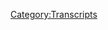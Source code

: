 {{Transcript
    | title         = [[458: July 14, 2020]]
    | caption       = [https://knowledgefight.libsyn.com/458-july-14-2020 Listen to this episode on Libsyn]
    | episodeNumber = [[458: July 14, 2020|458]]
    | length        = 01:19:19
}}

{{MessageBox
    | header     = Warning: Bot Generated Content
    | text       = This transcript was automatically generated by transcription software and likely contains many mistakes and misattributions. Please check the audio for definitive quotes, attribution, and context.
    | image      = N3yvass4myg91.webp
    | imagewidth = 50px
    | id         = warning
}}

{{TranscriptBlock
    | name      = Unknown Speaker
    | timestamp = 00:00:00.000
    | text      = N-N-N-N-N-N-Knowledge Fight
}}

{{TranscriptBlock
    | name      = Unknown Speaker
    | timestamp = 00:00:13.000
    | text      = Dan and Jordan, I am sweating
}}

{{TranscriptBlock
    | name      = Unknown Speaker
    | timestamp = 00:00:18.000
    | text      = knowledgefight.com, it's time to pray
}}

{{TranscriptBlock
    | name      = Unknown Speaker
    | timestamp = 00:00:21.000
    | text      = I have great respect for knowledgefight
}}

{{TranscriptBlock
    | name      = Unknown Speaker
    | timestamp = 00:00:24.000
    | text      = knowledgefight
}}

{{TranscriptBlock
    | name      = Unknown Speaker
    | timestamp = 00:00:25.000
    | text      = I'm sick of them posing as if they're the good guys
}}

{{TranscriptBlock
    | name      = Unknown Speaker
    | timestamp = 00:00:27.000
    | text      = you guys saying we are the bad guys, knowledgefight
}}

{{TranscriptBlock
    | name      = Unknown Speaker
    | timestamp = 00:00:30.000
    | text      = Dan and Jordan, knowledgefight
}}

{{TranscriptBlock
    | name      = Unknown Speaker
    | timestamp = 00:00:32.000
    | text      = Red Alert, Red Alert, Red Alert
}}

{{TranscriptBlock
    | name      = Unknown Speaker
    | timestamp = 00:00:35.000
    | text      = Need, I need money
}}

{{TranscriptBlock
    | name      = Unknown Speaker
    | timestamp = 00:00:37.000
    | text      = Red Alert, Red Alert, Red Alert
}}

{{TranscriptBlock
    | name      = Unknown Speaker
    | timestamp = 00:00:39.000
    | text      = Andy and Kansas, Andy and Kansas
}}

{{TranscriptBlock
    | name      = Unknown Speaker
    | timestamp = 00:00:42.000
    | text      = Stop it, Andy and Kansas, Andy and Kansas
}}

{{TranscriptBlock
    | name      = Unknown Speaker
    | timestamp = 00:00:46.000
    | text      = It's time to pray
}}

{{TranscriptBlock
    | name      = Unknown Speaker
    | timestamp = 00:00:47.000
    | text      = Andy and Kansas, you're on the air, thanks for holding us
}}

{{TranscriptBlock
    | name      = Unknown Speaker
    | timestamp = 00:00:49.000
    | text      = Hello Alex, I'm a 16th caller, I'm a huge fan
}}

{{TranscriptBlock
    | name      = Unknown Speaker
    | timestamp = 00:00:52.000
    | text      = I love your room
}}

{{TranscriptBlock
    | name      = Unknown Speaker
    | timestamp = 00:00:53.000
    | text      = knowledgefight
}}

{{TranscriptBlock
    | name      = Unknown Speaker
    | timestamp = 00:00:54.000
    | text      = knowledgefight.com
}}

{{TranscriptBlock
    | name      = Unknown Speaker
    | timestamp = 00:00:57.000
    | text      = I love you
}}

{{TranscriptBlock
    | name      = Unknown Speaker
    | timestamp = 00:00:59.000
    | text      = Hey everybody, welcome back to knowledgefight, I'm Dan
}}

{{TranscriptBlock
    | name      = Unknown Speaker
    | timestamp = 00:01:01.000
    | text      = I'm Jordan
}}

{{TranscriptBlock
    | name      = Unknown Speaker
    | timestamp = 00:01:02.000
    | text      = We're a couple dudes, like to sit around, drink novelty beverages
}}

{{TranscriptBlock
    | name      = Unknown Speaker
    | timestamp = 00:01:04.000
    | text      = and talk a little bit about Alex Jones
}}

{{TranscriptBlock
    | name      = Unknown Speaker
    | timestamp = 00:01:06.000
    | text      = Oh indeed we are Dan
}}

{{TranscriptBlock
    | name      = Unknown Speaker
    | timestamp = 00:01:07.000
    | text      = Jordan
}}

{{TranscriptBlock
    | name      = Unknown Speaker
    | timestamp = 00:01:08.000
    | text      = Dan
}}

{{TranscriptBlock
    | name      = Unknown Speaker
    | timestamp = 00:01:09.000
    | text      = Jordan
}}

{{TranscriptBlock
    | name      = Unknown Speaker
    | timestamp = 00:01:10.000
    | text      = Quick question for you
}}

{{TranscriptBlock
    | name      = Unknown Speaker
    | timestamp = 00:01:11.000
    | text      = What's up
}}

{{TranscriptBlock
    | name      = Unknown Speaker
    | timestamp = 00:01:12.000
    | text      = What's your bright spot today
}}

{{TranscriptBlock
    | name      = Unknown Speaker
    | timestamp = 00:01:13.000
    | text      = Well, as is becoming kind of routine, not routine necessarily
}}

{{TranscriptBlock
    | name      = Unknown Speaker
    | timestamp = 00:01:17.000
    | text      = but it's such a bright spot on a fairly consistent basis
}}

{{TranscriptBlock
    | name      = Unknown Speaker
    | timestamp = 00:01:20.000
    | text      = I've got to zip, open up the mail bag
}}

{{TranscriptBlock
    | name      = Unknown Speaker
    | timestamp = 00:01:23.000
    | text      = Alright, alright
}}

{{TranscriptBlock
    | name      = Unknown Speaker
    | timestamp = 00:01:24.000
    | text      = It does brighten my day quite a bit
}}

{{TranscriptBlock
    | name      = Unknown Speaker
    | timestamp = 00:01:27.000
    | text      = to end up having things fly in and just show up
}}

{{TranscriptBlock
    | name      = Unknown Speaker
    | timestamp = 00:01:31.000
    | text      = Incredible
}}

{{TranscriptBlock
    | name      = Unknown Speaker
    | timestamp = 00:01:32.000
    | text      = So from Lee, over across the pond
}}

{{TranscriptBlock
    | name      = Unknown Speaker
    | timestamp = 00:01:35.000
    | text      = Lee across the pond
}}

{{TranscriptBlock
    | name      = Unknown Speaker
    | timestamp = 00:01:36.000
    | text      = In the UK, sent over a four pack of some
}}

{{TranscriptBlock
    | name      = Unknown Speaker
    | timestamp = 00:01:40.000
    | text      = I'm showing you this box, this is just a repackaged box
}}

{{TranscriptBlock
    | name      = Unknown Speaker
    | timestamp = 00:01:43.000
    | text      = It does look like a surveillance box of some sort
}}

{{TranscriptBlock
    | name      = Unknown Speaker
    | timestamp = 00:01:46.000
    | text      = Did not get a note per se, but on the flap of the box
}}

{{TranscriptBlock
    | name      = Unknown Speaker
    | timestamp = 00:01:51.000
    | text      = a really nice note about how this tonic water
}}

{{TranscriptBlock
    | name      = Unknown Speaker
    | timestamp = 00:01:54.000
    | text      = this really nice tonic water is best involved with a splash of gin
}}

{{TranscriptBlock
    | name      = Unknown Speaker
    | timestamp = 00:01:59.000
    | text      = I am currently not partaking in the gin
}}

{{TranscriptBlock
    | name      = Unknown Speaker
    | timestamp = 00:02:02.000
    | text      = except for Cold Gin, the Kiss song
}}

{{TranscriptBlock
    | name      = Unknown Speaker
    | timestamp = 00:02:05.000
    | text      = I listen to that quite a bit
}}

{{TranscriptBlock
    | name      = Unknown Speaker
    | timestamp = 00:02:06.000
    | text      = Dylan Morin, the comic that you hate so much
}}

{{TranscriptBlock
    | name      = Unknown Speaker
    | timestamp = 00:02:08.000
    | text      = I didn't hate him
}}

{{TranscriptBlock
    | name      = Unknown Speaker
    | timestamp = 00:02:09.000
    | text      = Bad night, he's just a bad guy
}}

{{TranscriptBlock
    | name      = Unknown Speaker
    | timestamp = 00:02:12.000
    | text      = He called, in one of his specials, he called gin just mascara thinner
}}

{{TranscriptBlock
    | name      = Unknown Speaker
    | timestamp = 00:02:17.000
    | text      = It is only drunk by
}}

{{TranscriptBlock
    | name      = Unknown Speaker
    | timestamp = 00:02:19.000
    | text      = Paul Stanley disagrees
}}

{{TranscriptBlock
    | name      = Unknown Speaker
    | timestamp = 00:02:20.000
    | text      = I'm on the first step
}}

{{TranscriptBlock
    | name      = Unknown Speaker
    | timestamp = 00:02:22.000
    | text      = They have an entire song about how Cold Gin is the only drink
}}

{{TranscriptBlock
    | name      = Unknown Speaker
    | timestamp = 00:02:27.000
    | text      = If you need to know that Kiss are weirdos
}}

{{TranscriptBlock
    | name      = Unknown Speaker
    | timestamp = 00:02:31.000
    | text      = that's all you need to know
}}

{{TranscriptBlock
    | name      = Unknown Speaker
    | timestamp = 00:02:33.000
    | text      = Get rid of that whiskey, it's Cold Gin
}}

{{TranscriptBlock
    | name      = Unknown Speaker
    | timestamp = 00:02:36.000
    | text      = How dare you
}}

{{TranscriptBlock
    | name      = Unknown Speaker
    | timestamp = 00:02:37.000
    | text      = What?
}}

{{TranscriptBlock
    | name      = Unknown Speaker
    | timestamp = 00:02:38.000
    | text      = How dare you
}}

{{TranscriptBlock
    | name      = Unknown Speaker
    | timestamp = 00:02:39.000
    | text      = So from Lee, keep up the good work, it's cheaper than therapy
}}

{{TranscriptBlock
    | name      = Unknown Speaker
    | timestamp = 00:02:42.000
    | text      = from your friends in the UK
}}

{{TranscriptBlock
    | name      = Unknown Speaker
    | timestamp = 00:02:43.000
    | text      = I've not had a chance to drink these yet
}}

{{TranscriptBlock
    | name      = Unknown Speaker
    | timestamp = 00:02:45.000
    | text      = because they are really, they look classier
}}

{{TranscriptBlock
    | name      = Unknown Speaker
    | timestamp = 00:02:47.000
    | text      = and maybe it's just because I know that they're not American
}}

{{TranscriptBlock
    | name      = Unknown Speaker
    | timestamp = 00:02:50.000
    | text      = They're condescending to you as we speak?
}}

{{TranscriptBlock
    | name      = Unknown Speaker
    | timestamp = 00:02:53.000
    | text      = I want to, yeah, I want to
}}

{{TranscriptBlock
    | name      = Unknown Speaker
    | timestamp = 00:02:55.000
    | text      = Like with these good and gather seltzers and stuff
}}

{{TranscriptBlock
    | name      = Unknown Speaker
    | timestamp = 00:02:58.000
    | text      = I'm fine just chugging those
}}

{{TranscriptBlock
    | name      = Unknown Speaker
    | timestamp = 00:03:00.000
    | text      = I'll drink four in a night, I don't give a shit
}}

{{TranscriptBlock
    | name      = Unknown Speaker
    | timestamp = 00:03:02.000
    | text      = I want these to be a little more special
}}

{{TranscriptBlock
    | name      = Unknown Speaker
    | timestamp = 00:03:03.000
    | text      = so I'm holding off on those
}}

{{TranscriptBlock
    | name      = Unknown Speaker
    | timestamp = 00:03:05.000
    | text      = Maybe we'll do a Q&A episode where we test the nice tonics
}}

{{TranscriptBlock
    | name      = Unknown Speaker
    | timestamp = 00:03:09.000
    | text      = You can have it with gin and I can have it straight
}}

{{TranscriptBlock
    | name      = Unknown Speaker
    | timestamp = 00:03:11.000
    | text      = How dare you attempt to drink me
}}

{{TranscriptBlock
    | name      = Unknown Speaker
    | timestamp = 00:03:14.000
    | text      = Nothing more than a regular seltzer
}}

{{TranscriptBlock
    | name      = Unknown Speaker
    | timestamp = 00:03:17.000
    | text      = Speaking of which, also we got a bunch of hot sauces
}}

{{TranscriptBlock
    | name      = Unknown Speaker
    | timestamp = 00:03:20.000
    | text      = from Peggy's Vegan Hot Sauce
}}

{{TranscriptBlock
    | name      = Unknown Speaker
    | timestamp = 00:03:22.000
    | text      = Thank you very much
}}

{{TranscriptBlock
    | name      = Unknown Speaker
    | timestamp = 00:03:23.000
    | text      = We have an episode that we recorded where we taste tested those
}}

{{TranscriptBlock
    | name      = Unknown Speaker
    | timestamp = 00:03:26.000
    | text      = A Q&A episode that'll be coming out shortly
}}

{{TranscriptBlock
    | name      = Unknown Speaker
    | timestamp = 00:03:28.000
    | text      = And so you'll be able to hear Jordan and my real-time reactions
}}

{{TranscriptBlock
    | name      = Unknown Speaker
    | timestamp = 00:03:32.000
    | text      = to these hot sauces and thank you for sending those
}}

{{TranscriptBlock
    | name      = Unknown Speaker
    | timestamp = 00:03:35.000
    | text      = And then one more thing here in the mailbag
}}

{{TranscriptBlock
    | name      = Unknown Speaker
    | timestamp = 00:03:37.000
    | text      = I got a little note
}}

{{TranscriptBlock
    | name      = Unknown Speaker
    | timestamp = 00:03:38.000
    | text      = It's got a lovely turtle on it
}}

{{TranscriptBlock
    | name      = Unknown Speaker
    | timestamp = 00:03:40.000
    | text      = I like turtles
}}

{{TranscriptBlock
    | name      = Unknown Speaker
    | timestamp = 00:03:42.000
    | text      = Inside this note, dear Dan and Jordan
}}

{{TranscriptBlock
    | name      = Unknown Speaker
    | timestamp = 00:03:44.000
    | text      = Thank you! Exclamation point, Dave
}}

{{TranscriptBlock
    | name      = Unknown Speaker
    | timestamp = 00:03:46.000
    | text      = Couple of owls on the inside
}}

{{TranscriptBlock
    | name      = Unknown Speaker
    | timestamp = 00:03:48.000
    | text      = And on the back it says
}}

{{TranscriptBlock
    | name      = Unknown Speaker
    | timestamp = 00:03:50.000
    | text      = P.S. I just wanted to make sure you get plenty of mail
}}

{{TranscriptBlock
    | name      = Unknown Speaker
    | timestamp = 00:03:55.000
    | text      = I'm gonna put that on the wall
}}

{{TranscriptBlock
    | name      = Unknown Speaker
    | timestamp = 00:03:56.000
    | text      = You know what? I'm gonna be straight with you
}}

{{TranscriptBlock
    | name      = Unknown Speaker
    | timestamp = 00:03:59.000
    | text      = That's great
}}

{{TranscriptBlock
    | name      = Unknown Speaker
    | timestamp = 00:04:00.000
    | text      = When was the last time you actually got mail?
}}

{{TranscriptBlock
    | name      = Unknown Speaker
    | timestamp = 00:04:02.000
    | text      = You know, that's just a thing now
}}

{{TranscriptBlock
    | name      = Unknown Speaker
    | timestamp = 00:04:04.000
    | text      = It's all bills and shit
}}

{{TranscriptBlock
    | name      = Unknown Speaker
    | timestamp = 00:04:05.000
    | text      = It doesn't pop up in your inbox when you're looking at Gmail
}}

{{TranscriptBlock
    | name      = Unknown Speaker
    | timestamp = 00:04:08.000
    | text      = That shit shows up like a physical thing
}}

{{TranscriptBlock
    | name      = Unknown Speaker
    | timestamp = 00:04:10.000
    | text      = Dave took the time to put something in an envelope
}}

{{TranscriptBlock
    | name      = Unknown Speaker
    | timestamp = 00:04:12.000
    | text      = There's a fucking stamp on it
}}

{{TranscriptBlock
    | name      = Unknown Speaker
    | timestamp = 00:04:14.000
    | text      = Just for me to open it up and be like
}}

{{TranscriptBlock
    | name      = Unknown Speaker
    | timestamp = 00:04:17.000
    | text      = I want to make sure you got stuff in the mail
}}

{{TranscriptBlock
    | name      = Unknown Speaker
    | timestamp = 00:04:19.000
    | text      = Thanks Dave, we appreciate it
}}

{{TranscriptBlock
    | name      = Unknown Speaker
    | timestamp = 00:04:20.000
    | text      = The federal government got involved in that
}}

{{TranscriptBlock
    | name      = Unknown Speaker
    | timestamp = 00:04:22.000
    | text      = Yeah, so that was a pretty nice day brightener
}}

{{TranscriptBlock
    | name      = Unknown Speaker
    | timestamp = 00:04:26.000
    | text      = How about you, buddy?
}}

{{TranscriptBlock
    | name      = Unknown Speaker
    | timestamp = 00:04:27.000
    | text      = I have a simultaneous, maybe the brightest spot in my entire life
}}

{{TranscriptBlock
    | name      = Unknown Speaker
    | timestamp = 00:04:31.000
    | text      = And maybe the lowest spot in my entire life
}}

{{TranscriptBlock
    | name      = Unknown Speaker
    | timestamp = 00:04:33.000
    | text      = All happened on the same day
}}

{{TranscriptBlock
    | name      = Unknown Speaker
    | timestamp = 00:04:35.000
    | text      = I released the book
}}

{{TranscriptBlock
    | name      = Unknown Speaker
    | timestamp = 00:04:37.000
    | text      = And people have responded very well
}}

{{TranscriptBlock
    | name      = Unknown Speaker
    | timestamp = 00:04:40.000
    | text      = So many people to the point where
}}

{{TranscriptBlock
    | name      = Unknown Speaker
    | timestamp = 00:04:42.000
    | text      = If downloads were book sales
}}

{{TranscriptBlock
    | name      = Unknown Speaker
    | timestamp = 00:04:45.000
    | text      = I would have an outshied sod on a slow week
}}

{{TranscriptBlock
    | name      = Unknown Speaker
    | timestamp = 00:04:48.000
    | text      = To be on the New York Times bestseller list
}}

{{TranscriptBlock
    | name      = Unknown Speaker
    | timestamp = 00:04:51.000
    | text      = Isn't that amazing? That's amazing
}}

{{TranscriptBlock
    | name      = Unknown Speaker
    | timestamp = 00:04:53.000
    | text      = That's really cool
}}

{{TranscriptBlock
    | name      = Unknown Speaker
    | timestamp = 00:04:54.000
    | text      = And then about a few hours after I released it
}}

{{TranscriptBlock
    | name      = Unknown Speaker
    | timestamp = 00:05:00.000
    | text      = I got the news that my aunt was not going to be around
}}

{{TranscriptBlock
    | name      = Unknown Speaker
    | timestamp = 00:05:04.000
    | text      = For much longer, to the tune of just a few days
}}

{{TranscriptBlock
    | name      = Unknown Speaker
    | timestamp = 00:05:08.000
    | text      = So it's weird how the proudest day of your life
}}

{{TranscriptBlock
    | name      = Unknown Speaker
    | timestamp = 00:05:13.000
    | text      = Suddenly becomes the saddest day
}}

{{TranscriptBlock
    | name      = Unknown Speaker
    | timestamp = 00:05:16.000
    | text      = And I just thought about this
}}

{{TranscriptBlock
    | name      = Unknown Speaker
    | timestamp = 00:05:20.000
    | text      = She was fine three weeks ago
}}

{{TranscriptBlock
    | name      = Unknown Speaker
    | timestamp = 00:05:22.000
    | text      = And now it's going to be less than a few days
}}

{{TranscriptBlock
    | name      = Unknown Speaker
    | timestamp = 00:05:27.000
    | text      = And this is all too common a situation now
}}

{{TranscriptBlock
    | name      = Unknown Speaker
    | timestamp = 00:05:31.000
    | text      = It's not COVID, she has stage four cancer
}}

{{TranscriptBlock
    | name      = Unknown Speaker
    | timestamp = 00:05:36.000
    | text      = Which is something that happens
}}

{{TranscriptBlock
    | name      = Unknown Speaker
    | timestamp = 00:05:39.000
    | text      = It just happens
}}

{{TranscriptBlock
    | name      = Unknown Speaker
    | timestamp = 00:05:41.000
    | text      = It doesn't happen because a lunatic stole an election
}}

{{TranscriptBlock
    | name      = Unknown Speaker
    | timestamp = 00:05:45.000
    | text      = All of these families, 130,000 families
}}

{{TranscriptBlock
    | name      = Unknown Speaker
    | timestamp = 00:05:49.000
    | text      = Are going through what my family is going through right now
}}

{{TranscriptBlock
    | name      = Unknown Speaker
    | timestamp = 00:05:52.000
    | text      = And unnecessarily
}}

{{TranscriptBlock
    | name      = Unknown Speaker
    | timestamp = 00:05:55.000
    | text      = Due to just cruelty
}}

{{TranscriptBlock
    | name      = Unknown Speaker
    | timestamp = 00:05:59.000
    | text      = Just monstrous, monstrous cruelty
}}

{{TranscriptBlock
    | name      = Unknown Speaker
    | timestamp = 00:06:01.000
    | text      = You mean existence?
}}

{{TranscriptBlock
    | name      = Unknown Speaker
    | timestamp = 00:06:02.000
    | text      = Yeah, ain't that the truth
}}

{{TranscriptBlock
    | name      = Unknown Speaker
    | timestamp = 00:06:04.000
    | text      = I mean that's the way it seems to be what you're saying
}}

{{TranscriptBlock
    | name      = Unknown Speaker
    | timestamp = 00:06:07.000
    | text      = Life is a cruel joke
}}

{{TranscriptBlock
    | name      = Unknown Speaker
    | timestamp = 00:06:09.000
    | text      = It is a cruel nightmare
}}

{{TranscriptBlock
    | name      = Unknown Speaker
    | timestamp = 00:06:11.000
    | text      = Great bright spot, Jordan
}}

{{TranscriptBlock
    | name      = Unknown Speaker
    | timestamp = 00:06:12.000
    | text      = Every moment is
}}

{{TranscriptBlock
    | name      = Unknown Speaker
    | timestamp = 00:06:13.000
    | text      = I said it was the brightest and the lowest spot
}}

{{TranscriptBlock
    | name      = Unknown Speaker
    | timestamp = 00:06:15.000
    | text      = It doesn't get much worse than that
}}

{{TranscriptBlock
    | name      = Unknown Speaker
    | timestamp = 00:06:17.000
    | text      = No, it is really sad
}}

{{TranscriptBlock
    | name      = Unknown Speaker
    | timestamp = 00:06:18.000
    | text      = Yeah, it's tough
}}

{{TranscriptBlock
    | name      = Unknown Speaker
    | timestamp = 00:06:21.000
    | text      = And so I just
}}

{{TranscriptBlock
    | name      = Unknown Speaker
    | timestamp = 00:06:24.000
    | text      = I don't know how to be sufficiently grieving
}}

{{TranscriptBlock
    | name      = Unknown Speaker
    | timestamp = 00:06:27.000
    | text      = This is terrible
}}

{{TranscriptBlock
    | name      = Unknown Speaker
    | timestamp = 00:06:30.000
    | text      = And I'm a comic
}}

{{TranscriptBlock
    | name      = Unknown Speaker
    | timestamp = 00:06:33.000
    | text      = So this is how we deal with it
}}

{{TranscriptBlock
    | name      = Unknown Speaker
    | timestamp = 00:06:35.000
    | text      = I laugh and enjoy what we do
}}

{{TranscriptBlock
    | name      = Unknown Speaker
    | timestamp = 00:06:39.000
    | text      = And that's how I cling to it
}}

{{TranscriptBlock
    | name      = Unknown Speaker
    | timestamp = 00:06:42.000
    | text      = And how I grieve
}}

{{TranscriptBlock
    | name      = Unknown Speaker
    | timestamp = 00:06:43.000
    | text      = There's no wrong way except denial
}}

{{TranscriptBlock
    | name      = Unknown Speaker
    | timestamp = 00:06:45.000
    | text      = And that's not even wrong
}}

{{TranscriptBlock
    | name      = Unknown Speaker
    | timestamp = 00:06:47.000
    | text      = That could be part of your process
}}

{{TranscriptBlock
    | name      = Unknown Speaker
    | timestamp = 00:06:49.000
    | text      = Yeah, it could be part of your process
}}

{{TranscriptBlock
    | name      = Unknown Speaker
    | timestamp = 00:06:51.000
    | text      = It's tough
}}

{{TranscriptBlock
    | name      = Unknown Speaker
    | timestamp = 00:06:52.000
    | text      = And I'm sorry you're going through this
}}

{{TranscriptBlock
    | name      = Unknown Speaker
    | timestamp = 00:06:53.000
    | text      = And I'm sorry that she's going through this
}}

{{TranscriptBlock
    | name      = Unknown Speaker
    | timestamp = 00:06:55.000
    | text      = But it is unfortunate
}}

{{TranscriptBlock
    | name      = Unknown Speaker
    | timestamp = 00:06:59.000
    | text      = Life includes that
}}

{{TranscriptBlock
    | name      = Unknown Speaker
    | timestamp = 00:07:02.000
    | text      = So sorry to start off on a depressing note
}}

{{TranscriptBlock
    | name      = Unknown Speaker
    | timestamp = 00:07:05.000
    | text      = But at the same time, motherfucker
}}

{{TranscriptBlock
    | name      = Unknown Speaker
    | timestamp = 00:07:08.000
    | text      = I've always dreamed of that kind of possibility
}}

{{TranscriptBlock
    | name      = Unknown Speaker
    | timestamp = 00:07:12.000
    | text      = Of writing something and people responding to it
}}

{{TranscriptBlock
    | name      = Unknown Speaker
    | timestamp = 00:07:16.000
    | text      = And as much as you're connecting these two things
}}

{{TranscriptBlock
    | name      = Unknown Speaker
    | timestamp = 00:07:19.000
    | text      = They're not connected
}}

{{TranscriptBlock
    | name      = Unknown Speaker
    | timestamp = 00:07:20.000
    | text      = They're not connected
}}

{{TranscriptBlock
    | name      = Unknown Speaker
    | timestamp = 00:07:21.000
    | text      = It's not my fault
}}

{{TranscriptBlock
    | name      = Unknown Speaker
    | timestamp = 00:07:22.000
    | text      = It's a little bit my fault
}}

{{TranscriptBlock
    | name      = Unknown Speaker
    | timestamp = 00:07:23.000
    | text      = And even though your aunt is passing
}}

{{TranscriptBlock
    | name      = Unknown Speaker
    | timestamp = 00:07:26.000
    | text      = Which is very tragic
}}

{{TranscriptBlock
    | name      = Unknown Speaker
    | timestamp = 00:07:27.000
    | text      = Most likely
}}

{{TranscriptBlock
    | name      = Unknown Speaker
    | timestamp = 00:07:28.000
    | text      = There's still a lot of love that you've experienced
}}

{{TranscriptBlock
    | name      = Unknown Speaker
    | timestamp = 00:07:32.000
    | text      = Between the two of you
}}

{{TranscriptBlock
    | name      = Unknown Speaker
    | timestamp = 00:07:33.000
    | text      = And you can hold on to that
}}

{{TranscriptBlock
    | name      = Unknown Speaker
    | timestamp = 00:07:35.000
    | text      = And you can celebrate that part of what she meant to you
}}

{{TranscriptBlock
    | name      = Unknown Speaker
    | timestamp = 00:07:38.000
    | text      = And carry that with you moving forward
}}

{{TranscriptBlock
    | name      = Unknown Speaker
    | timestamp = 00:07:41.000
    | text      = Hopefully not everything
}}

{{TranscriptBlock
    | name      = Unknown Speaker
    | timestamp = 00:07:43.000
    | text      = Even though it's hard and painful
}}

{{TranscriptBlock
    | name      = Unknown Speaker
    | timestamp = 00:07:45.000
    | text      = Not everything has to be fully negative
}}

{{TranscriptBlock
    | name      = Unknown Speaker
    | timestamp = 00:07:47.000
    | text      = As a certain swampy waterbender once said
}}

{{TranscriptBlock
    | name      = Unknown Speaker
    | timestamp = 00:07:52.000
    | text      = Time is an illusion
}}

{{TranscriptBlock
    | name      = Unknown Speaker
    | timestamp = 00:07:54.000
    | text      = And so is death
}}

{{TranscriptBlock
    | name      = Unknown Speaker
    | timestamp = 00:07:55.000
    | text      = So thank you, Avatar
}}

{{TranscriptBlock
    | name      = Unknown Speaker
    | timestamp = 00:07:59.000
    | text      = For helping me out
}}

{{TranscriptBlock
    | name      = Unknown Speaker
    | timestamp = 00:08:00.000
    | text      = Sure
}}

{{TranscriptBlock
    | name      = Unknown Speaker
    | timestamp = 00:08:01.000
    | text      = So you're actually going to
}}

{{TranscriptBlock
    | name      = Unknown Speaker
    | timestamp = 00:08:03.000
    | text      = Yeah, I will not be here for the Monday episode
}}

{{TranscriptBlock
    | name      = Unknown Speaker
    | timestamp = 00:08:06.000
    | text      = We're going to try and maybe do something
}}

{{TranscriptBlock
    | name      = Unknown Speaker
    | timestamp = 00:08:08.000
    | text      = With a guest or something
}}

{{TranscriptBlock
    | name      = Unknown Speaker
    | timestamp = 00:08:10.000
    | text      = Or possibly maybe we might take it off
}}

{{TranscriptBlock
    | name      = Unknown Speaker
    | timestamp = 00:08:12.000
    | text      = Not entirely sure
}}

{{TranscriptBlock
    | name      = Unknown Speaker
    | timestamp = 00:08:13.000
    | text      = But be going to visit
}}

{{TranscriptBlock
    | name      = Unknown Speaker
    | timestamp = 00:08:15.000
    | text      = Yeah, so
}}

{{TranscriptBlock
    | name      = Unknown Speaker
    | timestamp = 00:08:16.000
    | text      = Yeah, it's depressing
}}

{{TranscriptBlock
    | name      = Unknown Speaker
    | timestamp = 00:08:19.000
    | text      = But fuck yeah
}}

{{TranscriptBlock
    | name      = Unknown Speaker
    | timestamp = 00:08:20.000
    | text      = Let's live our lives
}}

{{TranscriptBlock
    | name      = Unknown Speaker
    | timestamp = 00:08:23.000
    | text      = And, you know, be people
}}

{{TranscriptBlock
    | name      = Unknown Speaker
    | timestamp = 00:08:26.000
    | text      = Have fun
}}

{{TranscriptBlock
    | name      = Unknown Speaker
    | timestamp = 00:08:27.000
    | text      = Let's do it
}}

{{TranscriptBlock
    | name      = Unknown Speaker
    | timestamp = 00:08:28.000
    | text      = Alright
}}

{{TranscriptBlock
    | name      = Unknown Speaker
    | timestamp = 00:08:29.000
    | text      = I'm in
}}

{{TranscriptBlock
    | name      = Unknown Speaker
    | timestamp = 00:08:30.000
    | text      = I'm in, Dan
}}

{{TranscriptBlock
    | name      = Unknown Speaker
    | timestamp = 00:08:31.000
    | text      = Alright
}}

{{TranscriptBlock
    | name      = Unknown Speaker
    | timestamp = 00:08:32.000
    | text      = Let's do it
}}

{{TranscriptBlock
    | name      = Unknown Speaker
    | timestamp = 00:08:33.000
    | text      = So, that note aside
}}

{{TranscriptBlock
    | name      = Unknown Speaker
    | timestamp = 00:08:35.000
    | text      = Yeah, it's gone now
}}

{{TranscriptBlock
    | name      = Unknown Speaker
    | timestamp = 00:08:36.000
    | text      = We've dealt with it
}}

{{TranscriptBlock
    | name      = Unknown Speaker
    | timestamp = 00:08:37.000
    | text      = Life is over
}}

{{TranscriptBlock
    | name      = Unknown Speaker
    | timestamp = 00:08:39.000
    | text      = So, Jordan, today we've got an episode to go over
}}

{{TranscriptBlock
    | name      = Unknown Speaker
    | timestamp = 00:08:42.000
    | text      = We are talking about just one day
}}

{{TranscriptBlock
    | name      = Unknown Speaker
    | timestamp = 00:08:44.000
    | text      = July 14th
}}

{{TranscriptBlock
    | name      = Unknown Speaker
    | timestamp = 00:08:46.000
    | text      = Tuesday, 2020
}}

{{TranscriptBlock
    | name      = Unknown Speaker
    | timestamp = 00:08:48.000
    | text      = I'm Dan, this is Tuesday
}}

{{TranscriptBlock
    | name      = Unknown Speaker
    | timestamp = 00:08:49.000
    | text      = Dan, there's only one thing I want you to tell me
}}

{{TranscriptBlock
    | name      = Unknown Speaker
    | timestamp = 00:08:51.000
    | text      = And that is Roger Stone still doesn't show up
}}

{{TranscriptBlock
    | name      = Unknown Speaker
    | timestamp = 00:08:53.000
    | text      = See, now it has to happen
}}

{{TranscriptBlock
    | name      = Unknown Speaker
    | timestamp = 00:08:55.000
    | text      = No, you've got to tell me that he doesn't show up
}}

{{TranscriptBlock
    | name      = Unknown Speaker
    | timestamp = 00:08:57.000
    | text      = Well, I can't tell you that because he does show up
}}

{{TranscriptBlock
    | name      = Unknown Speaker
    | timestamp = 00:08:59.000
    | text      = God damn it
}}

{{TranscriptBlock
    | name      = Unknown Speaker
    | timestamp = 00:09:00.000
    | text      = Yeah
}}

{{TranscriptBlock
    | name      = Unknown Speaker
    | timestamp = 00:09:01.000
    | text      = I know, I'm sorry to ruin the suspense
}}

{{TranscriptBlock
    | name      = Unknown Speaker
    | timestamp = 00:09:03.000
    | text      = Brutal, brutal
}}

{{TranscriptBlock
    | name      = Unknown Speaker
    | timestamp = 00:09:04.000
    | text      = But that kind of, I mean, like on our last episode
}}

{{TranscriptBlock
    | name      = Unknown Speaker
    | timestamp = 00:09:06.000
    | text      = I was pretty clear that, like, it's obviously
}}

{{TranscriptBlock
    | name      = Unknown Speaker
    | timestamp = 00:09:09.000
    | text      = He signed an exclusive thing
}}

{{TranscriptBlock
    | name      = Unknown Speaker
    | timestamp = 00:09:11.000
    | text      = Totally, totally
}}

{{TranscriptBlock
    | name      = Unknown Speaker
    | timestamp = 00:09:12.000
    | text      = Hannity is a higher priority to him
}}

{{TranscriptBlock
    | name      = Unknown Speaker
    | timestamp = 00:09:13.000
    | text      = Because it's a real show where
}}

{{TranscriptBlock
    | name      = Unknown Speaker
    | timestamp = 00:09:15.000
    | text      = It's going into people's homes
}}

{{TranscriptBlock
    | name      = Unknown Speaker
    | timestamp = 00:09:17.000
    | text      = And you can convince
}}

{{TranscriptBlock
    | name      = Unknown Speaker
    | timestamp = 00:09:19.000
    | text      = People who aren't Infowars listeners
}}

{{TranscriptBlock
    | name      = Unknown Speaker
    | timestamp = 00:09:21.000
    | text      = To listen to you
}}

{{TranscriptBlock
    | name      = Unknown Speaker
    | timestamp = 00:09:22.000
    | text      = And that you're a hero
}}

{{TranscriptBlock
    | name      = Unknown Speaker
    | timestamp = 00:09:23.000
    | text      = I can go on a show with 10 million viewers
}}

{{TranscriptBlock
    | name      = Unknown Speaker
    | timestamp = 00:09:26.000
    | text      = First
}}

{{TranscriptBlock
    | name      = Unknown Speaker
    | timestamp = 00:09:27.000
    | text      = And get all this kind of attention
}}

{{TranscriptBlock
    | name      = Unknown Speaker
    | timestamp = 00:09:29.000
    | text      = Or I could go on a show with
}}

{{TranscriptBlock
    | name      = Unknown Speaker
    | timestamp = 00:09:31.000
    | text      = At most 100,000 listeners
}}

{{TranscriptBlock
    | name      = Unknown Speaker
    | timestamp = 00:09:33.000
    | text      = And not be invited onto any show ever again
}}

{{TranscriptBlock
    | name      = Unknown Speaker
    | timestamp = 00:09:38.000
    | text      = Yeah, I can honor my friendship
}}

{{TranscriptBlock
    | name      = Unknown Speaker
    | timestamp = 00:09:40.000
    | text      = And my partnership with Alex Jones
}}

{{TranscriptBlock
    | name      = Unknown Speaker
    | timestamp = 00:09:42.000
    | text      = Right
}}

{{TranscriptBlock
    | name      = Unknown Speaker
    | timestamp = 00:09:43.000
    | text      = At the expense of larger platforms
}}

{{TranscriptBlock
    | name      = Unknown Speaker
    | timestamp = 00:09:46.000
    | text      = Right
}}

{{TranscriptBlock
    | name      = Unknown Speaker
    | timestamp = 00:09:47.000
    | text      = Or I can kick Alex in the dick
}}

{{TranscriptBlock
    | name      = Unknown Speaker
    | timestamp = 00:09:50.000
    | text      = Like I do all the time
}}

{{TranscriptBlock
    | name      = Unknown Speaker
    | timestamp = 00:09:51.000
    | text      = Yup
}}

{{TranscriptBlock
    | name      = Unknown Speaker
    | timestamp = 00:09:52.000
    | text      = And it doesn't matter
}}

{{TranscriptBlock
    | name      = Unknown Speaker
    | timestamp = 00:09:53.000
    | text      = He keeps crawling back to me
}}

{{TranscriptBlock
    | name      = Unknown Speaker
    | timestamp = 00:09:54.000
    | text      = Yes
}}

{{TranscriptBlock
    | name      = Unknown Speaker
    | timestamp = 00:09:55.000
    | text      = And I can go on Hannity's show
}}

{{TranscriptBlock
    | name      = Unknown Speaker
    | timestamp = 00:09:56.000
    | text      = And talk to a guy who was represented
}}

{{TranscriptBlock
    | name      = Unknown Speaker
    | timestamp = 00:09:58.000
    | text      = By Trump's personal lawyer
}}

{{TranscriptBlock
    | name      = Unknown Speaker
    | timestamp = 00:10:00.000
    | text      = Yeah, yeah, yeah, yeah, yeah
}}

{{TranscriptBlock
    | name      = Unknown Speaker
    | timestamp = 00:10:01.000
    | text      = And who gets exclusive interviews with Trump
}}

{{TranscriptBlock
    | name      = Unknown Speaker
    | timestamp = 00:10:03.000
    | text      = Maybe it would be smart to be close
}}

{{TranscriptBlock
    | name      = Unknown Speaker
    | timestamp = 00:10:05.000
    | text      = Yeah
}}

{{TranscriptBlock
    | name      = Unknown Speaker
    | timestamp = 00:10:06.000
    | text      = And campaign managers are up in the air
}}

{{TranscriptBlock
    | name      = Unknown Speaker
    | timestamp = 00:10:08.000
    | text      = So who knows, we might get stoned
}}

{{TranscriptBlock
    | name      = Unknown Speaker
    | timestamp = 00:10:10.000
    | text      = Comparatively, like, that's the right choice to make
}}

{{TranscriptBlock
    | name      = Unknown Speaker
    | timestamp = 00:10:12.000
    | text      = Totally
}}

{{TranscriptBlock
    | name      = Unknown Speaker
    | timestamp = 00:10:13.000
    | text      = Because one guy gets exclusives with Trump
}}

{{TranscriptBlock
    | name      = Unknown Speaker
    | timestamp = 00:10:15.000
    | text      = And buddy buddies with him
}}

{{TranscriptBlock
    | name      = Unknown Speaker
    | timestamp = 00:10:16.000
    | text      = Yeah
}}

{{TranscriptBlock
    | name      = Unknown Speaker
    | timestamp = 00:10:17.000
    | text      = And the other keeps talking about that one time
}}

{{TranscriptBlock
    | name      = Unknown Speaker
    | timestamp = 00:10:19.000
    | text      = Trump talked to him
}}

{{TranscriptBlock
    | name      = Unknown Speaker
    | timestamp = 00:10:20.000
    | text      = Yeah
}}

{{TranscriptBlock
    | name      = Unknown Speaker
    | timestamp = 00:10:21.000
    | text      = And how he's spiritually connected to him
}}

{{TranscriptBlock
    | name      = Unknown Speaker
    | timestamp = 00:10:23.000
    | text      = Yeah
}}

{{TranscriptBlock
    | name      = Unknown Speaker
    | timestamp = 00:10:24.000
    | text      = And they telepathically communicate
}}

{{TranscriptBlock
    | name      = Unknown Speaker
    | timestamp = 00:10:25.000
    | text      = Right
}}

{{TranscriptBlock
    | name      = Unknown Speaker
    | timestamp = 00:10:26.000
    | text      = I know who I would probably, if I were a shithead
}}

{{TranscriptBlock
    | name      = Unknown Speaker
    | timestamp = 00:10:28.000
    | text      = Right-wing con person
}}

{{TranscriptBlock
    | name      = Unknown Speaker
    | timestamp = 00:10:30.000
    | text      = Who I would prioritize
}}

{{TranscriptBlock
    | name      = Unknown Speaker
    | timestamp = 00:10:32.000
    | text      = And Roger made the right call
}}

{{TranscriptBlock
    | name      = Unknown Speaker
    | timestamp = 00:10:33.000
    | text      = But he has to show up eventually
}}

{{TranscriptBlock
    | name      = Unknown Speaker
    | timestamp = 00:10:35.000
    | text      = Because he can't go on Hannity every week
}}

{{TranscriptBlock
    | name      = Unknown Speaker
    | timestamp = 00:10:37.000
    | text      = No
}}

{{TranscriptBlock
    | name      = Unknown Speaker
    | timestamp = 00:10:38.000
    | text      = He does need Alex as, like, a parasitic base
}}

{{TranscriptBlock
    | name      = Unknown Speaker
    | timestamp = 00:10:40.000
    | text      = A consistent president
}}

{{TranscriptBlock
    | name      = Unknown Speaker
    | timestamp = 00:10:41.000
    | text      = Yeah, yeah, yeah, yeah
}}

{{TranscriptBlock
    | name      = Unknown Speaker
    | timestamp = 00:10:42.000
    | text      = And so this is honoring that
}}

{{TranscriptBlock
    | name      = Unknown Speaker
    | timestamp = 00:10:44.000
    | text      = And Alex is going to pretend, like
}}

{{TranscriptBlock
    | name      = Unknown Speaker
    | timestamp = 00:10:46.000
    | text      = It's totally fine
}}

{{TranscriptBlock
    | name      = Unknown Speaker
    | timestamp = 00:10:47.000
    | text      = Yeah, but it's not
}}

{{TranscriptBlock
    | name      = Unknown Speaker
    | timestamp = 00:10:48.000
    | text      = It's not
}}

{{TranscriptBlock
    | name      = Unknown Speaker
    | timestamp = 00:10:49.000
    | text      = It's not
}}

{{TranscriptBlock
    | name      = Unknown Speaker
    | timestamp = 00:10:50.000
    | text      = So I feel like this is sort of the payoff
}}

{{TranscriptBlock
    | name      = Unknown Speaker
    | timestamp = 00:10:52.000
    | text      = Of our weak narrative
}}

{{TranscriptBlock
    | name      = Unknown Speaker
    | timestamp = 00:10:53.000
    | text      = Uh-huh, uh-huh
}}

{{TranscriptBlock
    | name      = Unknown Speaker
    | timestamp = 00:10:54.000
    | text      = You know, like, we've had sort of a storyline
}}

{{TranscriptBlock
    | name      = Unknown Speaker
    | timestamp = 00:10:55.000
    | text      = Going over the past week
}}

{{TranscriptBlock
    | name      = Unknown Speaker
    | timestamp = 00:10:56.000
    | text      = Sure
}}

{{TranscriptBlock
    | name      = Unknown Speaker
    | timestamp = 00:10:57.000
    | text      = Which is, you know, it started with
}}

{{TranscriptBlock
    | name      = Unknown Speaker
    | timestamp = 00:10:59.000
    | text      = Roger's clemency
}}

{{TranscriptBlock
    | name      = Unknown Speaker
    | timestamp = 00:11:01.000
    | text      = Right
}}

{{TranscriptBlock
    | name      = Unknown Speaker
    | timestamp = 00:11:02.000
    | text      = And non-appearance
}}

{{TranscriptBlock
    | name      = Unknown Speaker
    | timestamp = 00:11:03.000
    | text      = Right
}}

{{TranscriptBlock
    | name      = Unknown Speaker
    | timestamp = 00:11:04.000
    | text      = Alex getting into Wayfair
}}

{{TranscriptBlock
    | name      = Unknown Speaker
    | timestamp = 00:11:05.000
    | text      = Right
}}

{{TranscriptBlock
    | name      = Unknown Speaker
    | timestamp = 00:11:06.000
    | text      = Conspiracies, or not, at the beginning
}}

{{TranscriptBlock
    | name      = Unknown Speaker
    | timestamp = 00:11:07.000
    | text      = Right
}}

{{TranscriptBlock
    | name      = Unknown Speaker
    | timestamp = 00:11:08.000
    | text      = Then convincing himself to be involved
}}

{{TranscriptBlock
    | name      = Unknown Speaker
    | timestamp = 00:11:10.000
    | text      = In Wayfair conspiracies
}}

{{TranscriptBlock
    | name      = Unknown Speaker
    | timestamp = 00:11:11.000
    | text      = Because he's a genius
}}

{{TranscriptBlock
    | name      = Unknown Speaker
    | timestamp = 00:11:12.000
    | text      = While Roger still doesn't appear
}}

{{TranscriptBlock
    | name      = Unknown Speaker
    | timestamp = 00:11:13.000
    | text      = Of course
}}

{{TranscriptBlock
    | name      = Unknown Speaker
    | timestamp = 00:11:14.000
    | text      = And now we've got Roger finally showing up
}}

{{TranscriptBlock
    | name      = Unknown Speaker
    | timestamp = 00:11:16.000
    | text      = And Alex doesn't even bring up Wayfair
}}

{{TranscriptBlock
    | name      = Unknown Speaker
    | timestamp = 00:11:17.000
    | text      = We're in a real Ross and Rachel kind of situation here
}}

{{TranscriptBlock
    | name      = Unknown Speaker
    | timestamp = 00:11:20.000
    | text      = Well
}}

{{TranscriptBlock
    | name      = Unknown Speaker
    | timestamp = 00:11:21.000
    | text      = And I guess Wayfair is the monkey?
}}

{{TranscriptBlock
    | name      = Unknown Speaker
    | timestamp = 00:11:22.000
    | text      = Did he keep the monkey?
}}

{{TranscriptBlock
    | name      = Unknown Speaker
    | timestamp = 00:11:23.000
    | text      = Yeah
}}

{{TranscriptBlock
    | name      = Unknown Speaker
    | timestamp = 00:11:24.000
    | text      = I don't know
}}

{{TranscriptBlock
    | name      = Unknown Speaker
    | timestamp = 00:11:25.000
    | text      = I don't know
}}

{{TranscriptBlock
    | name      = Unknown Speaker
    | timestamp = 00:11:26.000
    | text      = I don't know
}}

{{TranscriptBlock
    | name      = Unknown Speaker
    | timestamp = 00:11:27.000
    | text      = It's very confusing
}}

{{TranscriptBlock
    | name      = Unknown Speaker
    | timestamp = 00:11:28.000
    | text      = But here we are
}}

{{TranscriptBlock
    | name      = Unknown Speaker
    | timestamp = 00:11:29.000
    | text      = Because you know-sold it
}}

{{TranscriptBlock
    | name      = Unknown Speaker
    | timestamp = 00:11:30.000
    | text      = I must say, again
}}

{{TranscriptBlock
    | name      = Unknown Speaker
    | timestamp = 00:11:31.000
    | text      = I'm Dan, this is Tuesday
}}

{{TranscriptBlock
    | name      = Unknown Speaker
    | timestamp = 00:11:34.000
    | text      = Alright
}}

{{TranscriptBlock
    | name      = Unknown Speaker
    | timestamp = 00:11:35.000
    | text      = That doesn't frustrate you?
}}

{{TranscriptBlock
    | name      = Unknown Speaker
    | timestamp = 00:11:37.000
    | text      = Let's do it
}}

{{TranscriptBlock
    | name      = Unknown Speaker
    | timestamp = 00:11:38.000
    | text      = Let's do it
}}

{{TranscriptBlock
    | name      = Unknown Speaker
    | timestamp = 00:11:39.000
    | text      = Let's do it
}}

{{TranscriptBlock
    | name      = Unknown Speaker
    | timestamp = 00:11:40.000
    | text      = Alright
}}

{{TranscriptBlock
    | name      = Unknown Speaker
    | timestamp = 00:11:41.000
    | text      = So before we get into today's episode
}}

{{TranscriptBlock
    | name      = Unknown Speaker
    | timestamp = 00:11:42.000
    | text      = Let's take a couple of moments
}}

{{TranscriptBlock
    | name      = Unknown Speaker
    | timestamp = 00:11:43.000
    | text      = And say thank you to some folks
}}

{{TranscriptBlock
    | name      = Unknown Speaker
    | timestamp = 00:11:44.000
    | text      = Who have signed up and are supporting the show
}}

{{TranscriptBlock
    | name      = Unknown Speaker
    | timestamp = 00:11:45.000
    | text      = So first Jonathan R.
}}

{{TranscriptBlock
    | name      = Unknown Speaker
    | timestamp = 00:11:46.000
    | text      = Thank you so much
}}

{{TranscriptBlock
    | name      = Unknown Speaker
    | timestamp = 00:11:47.000
    | text      = You are now a policy wonk
}}

{{TranscriptBlock
    | name      = Unknown Speaker
    | timestamp = 00:11:48.000
    | text      = I'm a policy wonk
}}

{{TranscriptBlock
    | name      = Unknown Speaker
    | timestamp = 00:11:49.000
    | text      = Thank you Jonathan
}}

{{TranscriptBlock
    | name      = Unknown Speaker
    | timestamp = 00:11:50.000
    | text      = Thank you
}}

{{TranscriptBlock
    | name      = Unknown Speaker
    | timestamp = 00:11:51.000
    | text      = Next Erin K.
}}

{{TranscriptBlock
    | name      = Unknown Speaker
    | timestamp = 00:11:52.000
    | text      = Thank you so much
}}

{{TranscriptBlock
    | name      = Unknown Speaker
    | timestamp = 00:11:53.000
    | text      = You are now a policy wonk
}}

{{TranscriptBlock
    | name      = Unknown Speaker
    | timestamp = 00:11:54.000
    | text      = I'm a policy wonk
}}

{{TranscriptBlock
    | name      = Unknown Speaker
    | timestamp = 00:11:55.000
    | text      = Thanks Erin
}}

{{TranscriptBlock
    | name      = Unknown Speaker
    | timestamp = 00:11:56.000
    | text      = Thank you
}}

{{TranscriptBlock
    | name      = Unknown Speaker
    | timestamp = 00:11:57.000
    | text      = Next Sunset
}}

{{TranscriptBlock
    | name      = Unknown Speaker
    | timestamp = 00:11:58.000
    | text      = Thank you so much
}}

{{TranscriptBlock
    | name      = Unknown Speaker
    | timestamp = 00:11:59.000
    | text      = You are now a policy wonk
}}

{{TranscriptBlock
    | name      = Unknown Speaker
    | timestamp = 00:12:00.000
    | text      = I'm a policy wonk
}}

{{TranscriptBlock
    | name      = Unknown Speaker
    | timestamp = 00:12:01.000
    | text      = Thanks Sunset
}}

{{TranscriptBlock
    | name      = Unknown Speaker
    | timestamp = 00:12:02.000
    | text      = Next
}}

{{TranscriptBlock
    | name      = Unknown Speaker
    | timestamp = 00:12:03.000
    | text      = Joe L.
}}

{{TranscriptBlock
    | name      = Unknown Speaker
    | timestamp = 00:12:04.000
    | text      = Thank you you are now a policy wonk
}}

{{TranscriptBlock
    | name      = Unknown Speaker
    | timestamp = 00:12:05.000
    | text      = I'm a policy wonk
}}

{{TranscriptBlock
    | name      = Unknown Speaker
    | timestamp = 00:12:06.000
    | text      = Thanks Joe
}}

{{TranscriptBlock
    | name      = Unknown Speaker
    | timestamp = 00:12:07.000
    | text      = Thank you
}}

{{TranscriptBlock
    | name      = Unknown Speaker
    | timestamp = 00:12:08.000
    | text      = Next
}}

{{TranscriptBlock
    | name      = Unknown Speaker
    | timestamp = 00:12:09.000
    | text      = Cult Reared Arian Passer
}}

{{TranscriptBlock
    | name      = Unknown Speaker
    | timestamp = 00:12:10.000
    | text      = Thank you so much
}}

{{TranscriptBlock
    | name      = Unknown Speaker
    | timestamp = 00:12:11.000
    | text      = I was assured that was nothing untoward.
}}

{{TranscriptBlock
    | name      = Unknown Speaker
    | timestamp = 00:12:13.000
    | text      = Was that towards me? It feels like that.
}}

{{TranscriptBlock
    | name      = Unknown Speaker
    | timestamp = 00:12:15.000
    | text      = No, no, it was about their own experience
}}

{{TranscriptBlock
    | name      = Unknown Speaker
    | timestamp = 00:12:17.000
    | text      = in a alternative living
}}

{{TranscriptBlock
    | name      = Unknown Speaker
    | timestamp = 00:12:19.000
    | text      = kind of thing. I was
}}

{{TranscriptBlock
    | name      = Unknown Speaker
    | timestamp = 00:12:21.000
    | text      = promised that this is not some sort of a code
}}

{{TranscriptBlock
    | name      = Unknown Speaker
    | timestamp = 00:12:23.000
    | text      = or anything. Well, I'm not blond, so we're
}}

{{TranscriptBlock
    | name      = Unknown Speaker
    | timestamp = 00:12:25.000
    | text      = all right there. Yeah. Next, Anna R.
}}

{{TranscriptBlock
    | name      = Unknown Speaker
    | timestamp = 00:12:27.000
    | text      = Thank you so much. You are now a policy wonk. I'm a policy
}}

{{TranscriptBlock
    | name      = Unknown Speaker
    | timestamp = 00:12:29.000
    | text      = wonk. Thanks, Anna. Thank you.
}}

{{TranscriptBlock
    | name      = Unknown Speaker
    | timestamp = 00:12:31.000
    | text      = Next, Wade. Thank you so much. You are now a policy wonk.
}}

{{TranscriptBlock
    | name      = Unknown Speaker
    | timestamp = 00:12:33.000
    | text      = I'm a policy wonk. Thanks, Wade.
}}

{{TranscriptBlock
    | name      = Unknown Speaker
    | timestamp = 00:12:35.000
    | text      = I'm going to tell myself that's bogs. I like a little
}}

{{TranscriptBlock
    | name      = Unknown Speaker
    | timestamp = 00:12:37.000
    | text      = Wade. I like a Wade. Like a Wade bogs.
}}

{{TranscriptBlock
    | name      = Unknown Speaker
    | timestamp = 00:12:39.000
    | text      = Good stuff. Next, Jason K.
}}

{{TranscriptBlock
    | name      = Unknown Speaker
    | timestamp = 00:12:41.000
    | text      = Thank you so much. You are now a policy wonk. I'm a policy
}}

{{TranscriptBlock
    | name      = Unknown Speaker
    | timestamp = 00:12:43.000
    | text      = wonk. Thanks, Jason. Thank you.
}}

{{TranscriptBlock
    | name      = Unknown Speaker
    | timestamp = 00:12:45.000
    | text      = And then finally, this is something
}}

{{TranscriptBlock
    | name      = Unknown Speaker
    | timestamp = 00:12:47.000
    | text      = that, this is not a title that we
}}

{{TranscriptBlock
    | name      = Unknown Speaker
    | timestamp = 00:12:49.000
    | text      = have anymore, but we did in the past
}}

{{TranscriptBlock
    | name      = Unknown Speaker
    | timestamp = 00:12:51.000
    | text      = and it's, you know, this person
}}

{{TranscriptBlock
    | name      = Unknown Speaker
    | timestamp = 00:12:53.000
    | text      = has required, or not required,
}}

{{TranscriptBlock
    | name      = Unknown Speaker
    | timestamp = 00:12:55.000
    | text      = but requested that
}}

{{TranscriptBlock
    | name      = Unknown Speaker
    | timestamp = 00:12:57.000
    | text      = I call someone a globalist. All right.
}}

{{TranscriptBlock
    | name      = Unknown Speaker
    | timestamp = 00:12:59.000
    | text      = And so on behalf of Tasha,
}}

{{TranscriptBlock
    | name      = Unknown Speaker
    | timestamp = 00:13:01.000
    | text      = I've got it called Nikhil.
}}

{{TranscriptBlock
    | name      = Unknown Speaker
    | timestamp = 00:13:03.000
    | text      = It's N-I-K-H-I-L.
}}

{{TranscriptBlock
    | name      = Unknown Speaker
    | timestamp = 00:13:05.000
    | text      = Nikhil. Nikhil.
}}

{{TranscriptBlock
    | name      = Unknown Speaker
    | timestamp = 00:13:07.000
    | text      = So whatever, however you pronounce that,
}}

{{TranscriptBlock
    | name      = Unknown Speaker
    | timestamp = 00:13:09.000
    | text      = you're a globalist. I'm a policy wonk.
}}

{{TranscriptBlock
    | name      = Unknown Speaker
    | timestamp = 00:13:11.000
    | text      = Globalist.
}}

{{TranscriptBlock
    | name      = Unknown Speaker
    | timestamp = 00:13:13.000
    | text      = Thank you very much. So if you're out there listening
}}

{{TranscriptBlock
    | name      = Unknown Speaker
    | timestamp = 00:13:15.000
    | text      = and thinking, hey, I enjoyed this show, I'd like to support with these gents too,
}}

{{TranscriptBlock
    | name      = Unknown Speaker
    | timestamp = 00:13:17.000
    | text      = you can do that by going to our website, knowledgefight.com,
}}

{{TranscriptBlock
    | name      = Unknown Speaker
    | timestamp = 00:13:19.000
    | text      = clicking the button that says support the show, or you could
}}

{{TranscriptBlock
    | name      = Unknown Speaker
    | timestamp = 00:13:21.000
    | text      = take that generosity and toss it in the direction
}}

{{TranscriptBlock
    | name      = Unknown Speaker
    | timestamp = 00:13:23.000
    | text      = of a charity in your area that is helping
}}

{{TranscriptBlock
    | name      = Unknown Speaker
    | timestamp = 00:13:25.000
    | text      = people in need in these trying times.
}}

{{TranscriptBlock
    | name      = Unknown Speaker
    | timestamp = 00:13:27.000
    | text      = Yeah, so we would appreciate either.
}}

{{TranscriptBlock
    | name      = Unknown Speaker
    | timestamp = 00:13:29.000
    | text      = Indeed. So we start off on the 14th
}}

{{TranscriptBlock
    | name      = Unknown Speaker
    | timestamp = 00:13:31.000
    | text      = and, uh,
}}

{{TranscriptBlock
    | name      = Unknown Speaker
    | timestamp = 00:13:33.000
    | text      = look, man, Roger's on.
}}

{{TranscriptBlock
    | name      = Unknown Speaker
    | timestamp = 00:13:35.000
    | text      = Roger's on. But he would have been on before.
}}

{{TranscriptBlock
    | name      = Unknown Speaker
    | timestamp = 00:13:37.000
    | text      = No, he wouldn't have. Well, he would have.
}}

{{TranscriptBlock
    | name      = Unknown Speaker
    | timestamp = 00:13:39.000
    | text      = No, he wouldn't have. He would have been. No, he signed an agreement.
}}

{{TranscriptBlock
    | name      = Unknown Speaker
    | timestamp = 00:13:41.000
    | text      = He would have been on before. No. Or was he hung over?
}}

{{TranscriptBlock
    | name      = Unknown Speaker
    | timestamp = 00:13:43.000
    | text      = He would have been on before. All right. He would have given
}}

{{TranscriptBlock
    | name      = Unknown Speaker
    | timestamp = 00:13:45.000
    | text      = Alex the exclusive, but
}}

{{TranscriptBlock
    | name      = Unknown Speaker
    | timestamp = 00:13:47.000
    | text      = Roger Stone would have given us the exclusive
}}

{{TranscriptBlock
    | name      = Unknown Speaker
    | timestamp = 00:13:49.000
    | text      = yesterday,
}}

{{TranscriptBlock
    | name      = Unknown Speaker
    | timestamp = 00:13:51.000
    | text      = as he promised me to do.
}}

{{TranscriptBlock
    | name      = Unknown Speaker
    | timestamp = 00:13:53.000
    | text      = Uh-huh. But he had to get
}}

{{TranscriptBlock
    | name      = Unknown Speaker
    | timestamp = 00:13:55.000
    | text      = clearance and had to get the clemency
}}

{{TranscriptBlock
    | name      = Unknown Speaker
    | timestamp = 00:13:57.000
    | text      = letter first. Sure. And had to check
}}

{{TranscriptBlock
    | name      = Unknown Speaker
    | timestamp = 00:13:59.000
    | text      = with his probation officer. Oh, of course.
}}

{{TranscriptBlock
    | name      = Unknown Speaker
    | timestamp = 00:14:01.000
    | text      = So he gave it to Hannity. That's fine.
}}

{{TranscriptBlock
    | name      = Unknown Speaker
    | timestamp = 00:14:03.000
    | text      = I'm glad he's at least out there and able to
}}

{{TranscriptBlock
    | name      = Unknown Speaker
    | timestamp = 00:14:05.000
    | text      = speak in this so-called free country.
}}

{{TranscriptBlock
    | name      = Unknown Speaker
    | timestamp = 00:14:07.000
    | text      = Sure you are. Sure you are, Alex.
}}

{{TranscriptBlock
    | name      = Unknown Speaker
    | timestamp = 00:14:09.000
    | text      = Ooh, ooh, dripping, dripping.
}}

{{TranscriptBlock
    | name      = Unknown Speaker
    | timestamp = 00:14:11.000
    | text      = I love the idea that Roger
}}

{{TranscriptBlock
    | name      = Unknown Speaker
    | timestamp = 00:14:13.000
    | text      = told me. I go, dude, I want to give
}}

{{TranscriptBlock
    | name      = Unknown Speaker
    | timestamp = 00:14:15.000
    | text      = the exclusive, but I needed to get my clemency
}}

{{TranscriptBlock
    | name      = Unknown Speaker
    | timestamp = 00:14:17.000
    | text      = letter. I needed to get the
}}

{{TranscriptBlock
    | name      = Unknown Speaker
    | timestamp = 00:14:19.000
    | text      = clemency letter. Get the fuck out of here.
}}

{{TranscriptBlock
    | name      = Unknown Speaker
    | timestamp = 00:14:21.000
    | text      = Get the fuck out of here.
}}

{{TranscriptBlock
    | name      = Unknown Speaker
    | timestamp = 00:14:23.000
    | text      = That's why I'm going on Hannity first.
}}

{{TranscriptBlock
    | name      = Unknown Speaker
    | timestamp = 00:14:25.000
    | text      = Alex, you're still a very
}}

{{TranscriptBlock
    | name      = Unknown Speaker
    | timestamp = 00:14:27.000
    | text      = important boy. Don't worry. Oh, absolutely.
}}

{{TranscriptBlock
    | name      = Unknown Speaker
    | timestamp = 00:14:29.000
    | text      = Absolutely. Come the
}}

{{TranscriptBlock
    | name      = Unknown Speaker
    | timestamp = 00:14:31.000
    | text      = fuck out. It's ridiculous.
}}

{{TranscriptBlock
    | name      = Unknown Speaker
    | timestamp = 00:14:33.000
    | text      = So Alex does have Roger on. I'm not
}}

{{TranscriptBlock
    | name      = Unknown Speaker
    | timestamp = 00:14:35.000
    | text      = just playing games. He will show up. Sure, sure, sure.
}}

{{TranscriptBlock
    | name      = Unknown Speaker
    | timestamp = 00:14:37.000
    | text      = But, I mean, in terms of guests,
}}

{{TranscriptBlock
    | name      = Unknown Speaker
    | timestamp = 00:14:39.000
    | text      = Alex might have
}}

{{TranscriptBlock
    | name      = Unknown Speaker
    | timestamp = 00:14:41.000
    | text      = a bigger heavy hitter on this episode.
}}

{{TranscriptBlock
    | name      = Unknown Speaker
    | timestamp = 00:14:43.000
    | text      = We have Jim Hough's brother
}}

{{TranscriptBlock
    | name      = Unknown Speaker
    | timestamp = 00:14:45.000
    | text      = who's lived in Hong Kong and is an executive
}}

{{TranscriptBlock
    | name      = Unknown Speaker
    | timestamp = 00:14:47.000
    | text      = and looked at the numbers and writing a bunch of big
}}

{{TranscriptBlock
    | name      = Unknown Speaker
    | timestamp = 00:14:49.000
    | text      = articles. For Gateway Pundit, he's going to be
}}

{{TranscriptBlock
    | name      = Unknown Speaker
    | timestamp = 00:14:51.000
    | text      = joining us as well.
}}

{{TranscriptBlock
    | name      = Unknown Speaker
    | timestamp = 00:14:53.000
    | text      = So much to cover today.
}}

{{TranscriptBlock
    | name      = Unknown Speaker
    | timestamp = 00:14:55.000
    | text      = So you got Jim Hough's brother.
}}

{{TranscriptBlock
    | name      = Unknown Speaker
    | timestamp = 00:14:57.000
    | text      = Jim Hough's brother. I almost thought he said
}}

{{TranscriptBlock
    | name      = Unknown Speaker
    | timestamp = 00:14:59.000
    | text      = Jimmy Hough's brother. No, no, no.
}}

{{TranscriptBlock
    | name      = Unknown Speaker
    | timestamp = 00:15:01.000
    | text      = Are we calling him Jim Hough now?
}}

{{TranscriptBlock
    | name      = Unknown Speaker
    | timestamp = 00:15:03.000
    | text      = No. Jim Hough is the guy who runs
}}

{{TranscriptBlock
    | name      = Unknown Speaker
    | timestamp = 00:15:05.000
    | text      = Gateway Pundit and
}}

{{TranscriptBlock
    | name      = Unknown Speaker
    | timestamp = 00:15:07.000
    | text      = his brother. Look, dude, if
}}

{{TranscriptBlock
    | name      = Unknown Speaker
    | timestamp = 00:15:09.000
    | text      = you're somebody who has, like, their
}}

{{TranscriptBlock
    | name      = Unknown Speaker
    | timestamp = 00:15:11.000
    | text      = own reality and their own
}}

{{TranscriptBlock
    | name      = Unknown Speaker
    | timestamp = 00:15:13.000
    | text      = expertise and reason to be there,
}}

{{TranscriptBlock
    | name      = Unknown Speaker
    | timestamp = 00:15:15.000
    | text      = your credit wouldn't be your Jim Hough's
}}

{{TranscriptBlock
    | name      = Unknown Speaker
    | timestamp = 00:15:17.000
    | text      = brother. No. That, to me, is a
}}

{{TranscriptBlock
    | name      = Unknown Speaker
    | timestamp = 00:15:19.000
    | text      = bad sign because this guy,
}}

{{TranscriptBlock
    | name      = Unknown Speaker
    | timestamp = 00:15:21.000
    | text      = I guess his name, I don't even remember what
}}

{{TranscriptBlock
    | name      = Unknown Speaker
    | timestamp = 00:15:23.000
    | text      = it is. He's Jim Hough's brother. Sure.
}}

{{TranscriptBlock
    | name      = Unknown Speaker
    | timestamp = 00:15:25.000
    | text      = But if he was somebody who's like,
}}

{{TranscriptBlock
    | name      = Unknown Speaker
    | timestamp = 00:15:27.000
    | text      = oh shit, let's listen to this guy, you could just
}}

{{TranscriptBlock
    | name      = Unknown Speaker
    | timestamp = 00:15:29.000
    | text      = say John Hough is on,
}}

{{TranscriptBlock
    | name      = Unknown Speaker
    | timestamp = 00:15:31.000
    | text      = and that would mean something.
}}

{{TranscriptBlock
    | name      = Unknown Speaker
    | timestamp = 00:15:33.000
    | text      = Like, my brother would be
}}

{{TranscriptBlock
    | name      = Unknown Speaker
    | timestamp = 00:15:35.000
    | text      = not somebody you'd want to talk to about
}}

{{TranscriptBlock
    | name      = Unknown Speaker
    | timestamp = 00:15:37.000
    | text      = Alex Jones-related issues. He's a really smart,
}}

{{TranscriptBlock
    | name      = Unknown Speaker
    | timestamp = 00:15:39.000
    | text      = interesting guy. Totally. And he has
}}

{{TranscriptBlock
    | name      = Unknown Speaker
    | timestamp = 00:15:41.000
    | text      = his own world where he's relevant.
}}

{{TranscriptBlock
    | name      = Unknown Speaker
    | timestamp = 00:15:43.000
    | text      = And you know what? The stuff that he does,
}}

{{TranscriptBlock
    | name      = Unknown Speaker
    | timestamp = 00:15:45.000
    | text      = I couldn't comment on. Of course not.
}}

{{TranscriptBlock
    | name      = Unknown Speaker
    | timestamp = 00:15:47.000
    | text      = We could not comment on each other's
}}

{{TranscriptBlock
    | name      = Unknown Speaker
    | timestamp = 00:15:49.000
    | text      = areas of expertise. Familial
}}

{{TranscriptBlock
    | name      = Unknown Speaker
    | timestamp = 00:15:51.000
    | text      = ties does not imply expertise.
}}

{{TranscriptBlock
    | name      = Unknown Speaker
    | timestamp = 00:15:53.000
    | text      = Exactly. So having my brother
}}

{{TranscriptBlock
    | name      = Unknown Speaker
    | timestamp = 00:15:55.000
    | text      = on a show
}}

{{TranscriptBlock
    | name      = Unknown Speaker
    | timestamp = 00:15:57.000
    | text      = that's talking about right-wing propaganda
}}

{{TranscriptBlock
    | name      = Unknown Speaker
    | timestamp = 00:15:59.000
    | text      = would be silly to be like,
}}

{{TranscriptBlock
    | name      = Unknown Speaker
    | timestamp = 00:16:01.000
    | text      = Dan's brother is on.
}}

{{TranscriptBlock
    | name      = Unknown Speaker
    | timestamp = 00:16:03.000
    | text      = Great. Who cares?
}}

{{TranscriptBlock
    | name      = Unknown Speaker
    | timestamp = 00:16:05.000
    | text      = I don't think I've ever wanted to be brought up to
}}

{{TranscriptBlock
    | name      = Unknown Speaker
    | timestamp = 00:16:07.000
    | text      = this is
}}

{{TranscriptBlock
    | name      = Unknown Speaker
    | timestamp = 00:16:09.000
    | text      = Aaron's brother. I don't think
}}

{{TranscriptBlock
    | name      = Unknown Speaker
    | timestamp = 00:16:11.000
    | text      = that would work well for me.
}}

{{TranscriptBlock
    | name      = Unknown Speaker
    | timestamp = 00:16:13.000
    | text      = You get just for laughs.
}}

{{TranscriptBlock
    | name      = Unknown Speaker
    | timestamp = 00:16:15.000
    | text      = You're coming out in Montreal and
}}

{{TranscriptBlock
    | name      = Unknown Speaker
    | timestamp = 00:16:17.000
    | text      = they're like, Aaron's brother. Welcome to our new faces
}}

{{TranscriptBlock
    | name      = Unknown Speaker
    | timestamp = 00:16:19.000
    | text      = show, Aaron's brother.
}}

{{TranscriptBlock
    | name      = Unknown Speaker
    | timestamp = 00:16:21.000
    | text      = I don't know.
}}

{{TranscriptBlock
    | name      = Unknown Speaker
    | timestamp = 00:16:23.000
    | text      = What have you done?
}}

{{TranscriptBlock
    | name      = Unknown Speaker
    | timestamp = 00:16:25.000
    | text      = Don't worry about it. Oh, also if your credit
}}

{{TranscriptBlock
    | name      = Unknown Speaker
    | timestamp = 00:16:27.000
    | text      = as Jim Hoff's brother is you
}}

{{TranscriptBlock
    | name      = Unknown Speaker
    | timestamp = 00:16:29.000
    | text      = write for the thing that Jim Hoff runs,
}}

{{TranscriptBlock
    | name      = Unknown Speaker
    | timestamp = 00:16:31.000
    | text      = I have further questions about
}}

{{TranscriptBlock
    | name      = Unknown Speaker
    | timestamp = 00:16:33.000
    | text      = your bona fides, whether
}}

{{TranscriptBlock
    | name      = Unknown Speaker
    | timestamp = 00:16:35.000
    | text      = or not you're worth listening to. Coming up next
}}

{{TranscriptBlock
    | name      = Unknown Speaker
    | timestamp = 00:16:37.000
    | text      = we have the concept of nepotism right
}}

{{TranscriptBlock
    | name      = Unknown Speaker
    | timestamp = 00:16:39.000
    | text      = over here. Come on down!
}}

{{TranscriptBlock
    | name      = Unknown Speaker
    | timestamp = 00:16:41.000
    | text      = Great. So this is where we're at
}}

{{TranscriptBlock
    | name      = Unknown Speaker
    | timestamp = 00:16:43.000
    | text      = I guess. We've got Roger Stone coming in
}}

{{TranscriptBlock
    | name      = Unknown Speaker
    | timestamp = 00:16:45.000
    | text      = real late and Jim Hoff's
}}

{{TranscriptBlock
    | name      = Unknown Speaker
    | timestamp = 00:16:47.000
    | text      = brother. This is sad.
}}

{{TranscriptBlock
    | name      = Unknown Speaker
    | timestamp = 00:16:49.000
    | text      = Yes it is. And
}}

{{TranscriptBlock
    | name      = Unknown Speaker
    | timestamp = 00:16:51.000
    | text      = in fact, I turned this episode off. I think
}}

{{TranscriptBlock
    | name      = Unknown Speaker
    | timestamp = 00:16:53.000
    | text      = Alex did the fourth hour, but
}}

{{TranscriptBlock
    | name      = Unknown Speaker
    | timestamp = 00:16:55.000
    | text      = he kind of made it sound like him and Paul Joseph
}}

{{TranscriptBlock
    | name      = Unknown Speaker
    | timestamp = 00:16:57.000
    | text      = Watson were going to do it together. So it was like
}}

{{TranscriptBlock
    | name      = Unknown Speaker
    | timestamp = 00:16:59.000
    | text      = No. No tag team on that.
}}

{{TranscriptBlock
    | name      = Unknown Speaker
    | timestamp = 00:17:01.000
    | text      = Don't care. Nope.
}}

{{TranscriptBlock
    | name      = Unknown Speaker
    | timestamp = 00:17:03.000
    | text      = So Alex is in a bit of a bad headspace early
}}

{{TranscriptBlock
    | name      = Unknown Speaker
    | timestamp = 00:17:05.000
    | text      = on and he finds himself
}}

{{TranscriptBlock
    | name      = Unknown Speaker
    | timestamp = 00:17:07.000
    | text      = in a situation where he's
}}

{{TranscriptBlock
    | name      = Unknown Speaker
    | timestamp = 00:17:09.000
    | text      = warning his audience that the time will be
}}

{{TranscriptBlock
    | name      = Unknown Speaker
    | timestamp = 00:17:11.000
    | text      = fast approaching. You will need
}}

{{TranscriptBlock
    | name      = Unknown Speaker
    | timestamp = 00:17:13.000
    | text      = to fight for your life. You'll need
}}

{{TranscriptBlock
    | name      = Unknown Speaker
    | timestamp = 00:17:15.000
    | text      = to engage in mortal combat.
}}

{{TranscriptBlock
    | name      = Unknown Speaker
    | timestamp = 00:17:17.000
    | text      = Okay. He will be forced
}}

{{TranscriptBlock
    | name      = Unknown Speaker
    | timestamp = 00:17:19.000
    | text      = to take action. He will be forced
}}

{{TranscriptBlock
    | name      = Unknown Speaker
    | timestamp = 00:17:21.000
    | text      = to fight for your very life
}}

{{TranscriptBlock
    | name      = Unknown Speaker
    | timestamp = 00:17:23.000
    | text      = because when it was easy to win
}}

{{TranscriptBlock
    | name      = Unknown Speaker
    | timestamp = 00:17:25.000
    | text      = you didn't stand up for the unborn.
}}

{{TranscriptBlock
    | name      = Unknown Speaker
    | timestamp = 00:17:27.000
    | text      = When it was easy to win, you didn't stand up for the old people.
}}

{{TranscriptBlock
    | name      = Unknown Speaker
    | timestamp = 00:17:29.000
    | text      = When it was easy to win, you didn't stand up for
}}

{{TranscriptBlock
    | name      = Unknown Speaker
    | timestamp = 00:17:31.000
    | text      = your own right, your own territory, your own
}}

{{TranscriptBlock
    | name      = Unknown Speaker
    | timestamp = 00:17:33.000
    | text      = freedoms. And what are
}}

{{TranscriptBlock
    | name      = Unknown Speaker
    | timestamp = 00:17:35.000
    | text      = rights? Rights aren't just the term
}}

{{TranscriptBlock
    | name      = Unknown Speaker
    | timestamp = 00:17:37.000
    | text      = a right you have. It's a right that people
}}

{{TranscriptBlock
    | name      = Unknown Speaker
    | timestamp = 00:17:39.000
    | text      = fought for. So there are rights of passage.
}}

{{TranscriptBlock
    | name      = Unknown Speaker
    | timestamp = 00:17:41.000
    | text      = There are rights of blood
}}

{{TranscriptBlock
    | name      = Unknown Speaker
    | timestamp = 00:17:43.000
    | text      = payment that you've been living off of
}}

{{TranscriptBlock
    | name      = Unknown Speaker
    | timestamp = 00:17:45.000
    | text      = that I've been living off of. All of this
}}

{{TranscriptBlock
    | name      = Unknown Speaker
    | timestamp = 00:17:47.000
    | text      = largess was money in the bank.
}}

{{TranscriptBlock
    | name      = Unknown Speaker
    | timestamp = 00:17:49.000
    | text      = It was blood in the bank. It was blood,
}}

{{TranscriptBlock
    | name      = Unknown Speaker
    | timestamp = 00:17:51.000
    | text      = sweat, and tears. It was paid for.
}}

{{TranscriptBlock
    | name      = Unknown Speaker
    | timestamp = 00:17:55.000
    | text      = But we took it for granted.
}}

{{TranscriptBlock
    | name      = Unknown Speaker
    | timestamp = 00:17:57.000
    | text      = Alex might not realize it
}}

{{TranscriptBlock
    | name      = Unknown Speaker
    | timestamp = 00:17:59.000
    | text      = but he's using two different words there that
}}

{{TranscriptBlock
    | name      = Unknown Speaker
    | timestamp = 00:18:01.000
    | text      = just sound the same. If it's a
}}

{{TranscriptBlock
    | name      = Unknown Speaker
    | timestamp = 00:18:03.000
    | text      = homophone, it has the same definition.
}}

{{TranscriptBlock
    | name      = Unknown Speaker
    | timestamp = 00:18:05.000
    | text      = That's why we have the word homophone.
}}

{{TranscriptBlock
    | name      = Unknown Speaker
    | timestamp = 00:18:07.000
    | text      = So R-I-G-H-T describes
}}

{{TranscriptBlock
    | name      = Unknown Speaker
    | timestamp = 00:18:09.000
    | text      = things that you're entitled to. Things that cannot
}}

{{TranscriptBlock
    | name      = Unknown Speaker
    | timestamp = 00:18:11.000
    | text      = be denied to you by virtue of you being
}}

{{TranscriptBlock
    | name      = Unknown Speaker
    | timestamp = 00:18:13.000
    | text      = a person. There's a bunch of different like sort of slight
}}

{{TranscriptBlock
    | name      = Unknown Speaker
    | timestamp = 00:18:15.000
    | text      = definitions, but it's all around them.
}}

{{TranscriptBlock
    | name      = Unknown Speaker
    | timestamp = 00:18:17.000
    | text      = The other word, R-I-T-E, is
}}

{{TranscriptBlock
    | name      = Unknown Speaker
    | timestamp = 00:18:19.000
    | text      = a word that means ceremony or custom.
}}

{{TranscriptBlock
    | name      = Unknown Speaker
    | timestamp = 00:18:21.000
    | text      = These words have different roots and completely
}}

{{TranscriptBlock
    | name      = Unknown Speaker
    | timestamp = 00:18:23.000
    | text      = different meanings, but they're pronounced the same in English
}}

{{TranscriptBlock
    | name      = Unknown Speaker
    | timestamp = 00:18:25.000
    | text      = so I could see how Alex would treat them as the same.
}}

{{TranscriptBlock
    | name      = Unknown Speaker
    | timestamp = 00:18:27.000
    | text      = He would be more comfortable if it was pronounced
}}

{{TranscriptBlock
    | name      = Unknown Speaker
    | timestamp = 00:18:29.000
    | text      = rightual. That would make more sense
}}

{{TranscriptBlock
    | name      = Unknown Speaker
    | timestamp = 00:18:31.000
    | text      = to him. He can't get the whole ritual.
}}

{{TranscriptBlock
    | name      = Unknown Speaker
    | timestamp = 00:18:33.000
    | text      = Rights of passage
}}

{{TranscriptBlock
    | name      = Unknown Speaker
    | timestamp = 00:18:35.000
    | text      = is not R-I-G-H-T's
}}

{{TranscriptBlock
    | name      = Unknown Speaker
    | timestamp = 00:18:37.000
    | text      = of passage.
}}

{{TranscriptBlock
    | name      = Unknown Speaker
    | timestamp = 00:18:39.000
    | text      = Also, it's weird that he's claiming that these
}}

{{TranscriptBlock
    | name      = Unknown Speaker
    | timestamp = 00:18:41.000
    | text      = rights are fought for because that's
}}

{{TranscriptBlock
    | name      = Unknown Speaker
    | timestamp = 00:18:43.000
    | text      = completely out of step with the underpinnings
}}

{{TranscriptBlock
    | name      = Unknown Speaker
    | timestamp = 00:18:45.000
    | text      = of his patriot right-wing ideology.
}}

{{TranscriptBlock
    | name      = Unknown Speaker
    | timestamp = 00:18:47.000
    | text      = Inalienable means
}}

{{TranscriptBlock
    | name      = Unknown Speaker
    | timestamp = 00:18:49.000
    | text      = fought for, right? No, no, no.
}}

{{TranscriptBlock
    | name      = Unknown Speaker
    | timestamp = 00:18:51.000
    | text      = Rights are not fought for. They exist by virtue of being
}}

{{TranscriptBlock
    | name      = Unknown Speaker
    | timestamp = 00:18:53.000
    | text      = given by God. The
}}

{{TranscriptBlock
    | name      = Unknown Speaker
    | timestamp = 00:18:55.000
    | text      = fights that have happened in history, they've happened against
}}

{{TranscriptBlock
    | name      = Unknown Speaker
    | timestamp = 00:18:57.000
    | text      = people who would seek to infringe those
}}

{{TranscriptBlock
    | name      = Unknown Speaker
    | timestamp = 00:18:59.000
    | text      = rights, but they can't do anything to actually
}}

{{TranscriptBlock
    | name      = Unknown Speaker
    | timestamp = 00:19:01.000
    | text      = take those rights away from you.
}}

{{TranscriptBlock
    | name      = Unknown Speaker
    | timestamp = 00:19:03.000
    | text      = Even in a tyranny or a dictatorship,
}}

{{TranscriptBlock
    | name      = Unknown Speaker
    | timestamp = 00:19:05.000
    | text      = you still have rights. And in fact, that's
}}

{{TranscriptBlock
    | name      = Unknown Speaker
    | timestamp = 00:19:07.000
    | text      = a large part of what makes authoritarianism
}}

{{TranscriptBlock
    | name      = Unknown Speaker
    | timestamp = 00:19:09.000
    | text      = so evil, is that these people
}}

{{TranscriptBlock
    | name      = Unknown Speaker
    | timestamp = 00:19:11.000
    | text      = are working to temporarily deprive you of
}}

{{TranscriptBlock
    | name      = Unknown Speaker
    | timestamp = 00:19:13.000
    | text      = that which God has bestowed upon you.
}}

{{TranscriptBlock
    | name      = Unknown Speaker
    | timestamp = 00:19:15.000
    | text      = Alex saying that these rights have been
}}

{{TranscriptBlock
    | name      = Unknown Speaker
    | timestamp = 00:19:17.000
    | text      = earned with blood and that the blood bank
}}

{{TranscriptBlock
    | name      = Unknown Speaker
    | timestamp = 00:19:19.000
    | text      = is running dry, that's completely
}}

{{TranscriptBlock
    | name      = Unknown Speaker
    | timestamp = 00:19:21.000
    | text      = foreign to the angle he's supposed to have on rights.
}}

{{TranscriptBlock
    | name      = Unknown Speaker
    | timestamp = 00:19:23.000
    | text      = That's kind of weird to me, and it
}}

{{TranscriptBlock
    | name      = Unknown Speaker
    | timestamp = 00:19:25.000
    | text      = almost sounds like he believes that rights only
}}

{{TranscriptBlock
    | name      = Unknown Speaker
    | timestamp = 00:19:27.000
    | text      = exist because of some kind of human sacrifice
}}

{{TranscriptBlock
    | name      = Unknown Speaker
    | timestamp = 00:19:29.000
    | text      = in the name of rights that happened in the past,
}}

{{TranscriptBlock
    | name      = Unknown Speaker
    | timestamp = 00:19:31.000
    | text      = which is pretty close to what he believes the
}}

{{TranscriptBlock
    | name      = Unknown Speaker
    | timestamp = 00:19:33.000
    | text      = globalists are into, it seems strange. No, no.
}}

{{TranscriptBlock
    | name      = Unknown Speaker
    | timestamp = 00:19:35.000
    | text      = Dan, when a white person turns 13,
}}

{{TranscriptBlock
    | name      = Unknown Speaker
    | timestamp = 00:19:37.000
    | text      = they are given their rights, and then
}}

{{TranscriptBlock
    | name      = Unknown Speaker
    | timestamp = 00:19:39.000
    | text      = one of those rights is to take them away
}}

{{TranscriptBlock
    | name      = Unknown Speaker
    | timestamp = 00:19:41.000
    | text      = from people of color. I don't understand why
}}

{{TranscriptBlock
    | name      = Unknown Speaker
    | timestamp = 00:19:43.000
    | text      = you don't understand this. It seems very
}}

{{TranscriptBlock
    | name      = Unknown Speaker
    | timestamp = 00:19:45.000
    | text      = out of step with the
}}

{{TranscriptBlock
    | name      = Unknown Speaker
    | timestamp = 00:19:47.000
    | text      = larger understanding
}}

{{TranscriptBlock
    | name      = Unknown Speaker
    | timestamp = 00:19:49.000
    | text      = of these things that are in the right wing
}}

{{TranscriptBlock
    | name      = Unknown Speaker
    | timestamp = 00:19:51.000
    | text      = world. A lot of these people
}}

{{TranscriptBlock
    | name      = Unknown Speaker
    | timestamp = 00:19:53.000
    | text      = in these militia communities, they
}}

{{TranscriptBlock
    | name      = Unknown Speaker
    | timestamp = 00:19:55.000
    | text      = believe that these attacks on
}}

{{TranscriptBlock
    | name      = Unknown Speaker
    | timestamp = 00:19:57.000
    | text      = the ideas of religiosity in society,
}}

{{TranscriptBlock
    | name      = Unknown Speaker
    | timestamp = 00:19:59.000
    | text      = the separation of church and state,
}}

{{TranscriptBlock
    | name      = Unknown Speaker
    | timestamp = 00:20:01.000
    | text      = is an attempt to attack
}}

{{TranscriptBlock
    | name      = Unknown Speaker
    | timestamp = 00:20:03.000
    | text      = God, and to get rid of God
}}

{{TranscriptBlock
    | name      = Unknown Speaker
    | timestamp = 00:20:05.000
    | text      = in society because all rights
}}

{{TranscriptBlock
    | name      = Unknown Speaker
    | timestamp = 00:20:07.000
    | text      = flow from God. So you get rid of
}}

{{TranscriptBlock
    | name      = Unknown Speaker
    | timestamp = 00:20:09.000
    | text      = God, and therefore you get rid of the excuse
}}

{{TranscriptBlock
    | name      = Unknown Speaker
    | timestamp = 00:20:11.000
    | text      = of why anyone has rights. Naturally.
}}

{{TranscriptBlock
    | name      = Unknown Speaker
    | timestamp = 00:20:13.000
    | text      = So what I'm assuming is, this
}}

{{TranscriptBlock
    | name      = Unknown Speaker
    | timestamp = 00:20:15.000
    | text      = entire segment is going to be
}}

{{TranscriptBlock
    | name      = Unknown Speaker
    | timestamp = 00:20:17.000
    | text      = about how he supports the protesters
}}

{{TranscriptBlock
    | name      = Unknown Speaker
    | timestamp = 00:20:19.000
    | text      = in Portland as they fight
}}

{{TranscriptBlock
    | name      = Unknown Speaker
    | timestamp = 00:20:21.000
    | text      = against the federal government sending in
}}

{{TranscriptBlock
    | name      = Unknown Speaker
    | timestamp = 00:20:23.000
    | text      = agents to kill them,
}}

{{TranscriptBlock
    | name      = Unknown Speaker
    | timestamp = 00:20:25.000
    | text      = basically. Right wing death squads
}}

{{TranscriptBlock
    | name      = Unknown Speaker
    | timestamp = 00:20:27.000
    | text      = coming into...
}}

{{TranscriptBlock
    | name      = Unknown Speaker
    | timestamp = 00:20:29.000
    | text      = They knocked a man out of his wheelchair
}}

{{TranscriptBlock
    | name      = Unknown Speaker
    | timestamp = 00:20:31.000
    | text      = and beat him. He doesn't really talk about
}}

{{TranscriptBlock
    | name      = Unknown Speaker
    | timestamp = 00:20:33.000
    | text      = that a lot. But they're fighting for
}}

{{TranscriptBlock
    | name      = Unknown Speaker
    | timestamp = 00:20:35.000
    | text      = their freedoms and their territory and their rights.
}}

{{TranscriptBlock
    | name      = Unknown Speaker
    | timestamp = 00:20:37.000
    | text      = He's got to know that. I don't
}}

{{TranscriptBlock
    | name      = Unknown Speaker
    | timestamp = 00:20:39.000
    | text      = know that this comes up in any meaningful way.
}}

{{TranscriptBlock
    | name      = Unknown Speaker
    | timestamp = 00:20:41.000
    | text      = I do think he mentioned Portland,
}}

{{TranscriptBlock
    | name      = Unknown Speaker
    | timestamp = 00:20:43.000
    | text      = just the word Portland,
}}

{{TranscriptBlock
    | name      = Unknown Speaker
    | timestamp = 00:20:45.000
    | text      = when he's talking about
}}

{{TranscriptBlock
    | name      = Unknown Speaker
    | timestamp = 00:20:47.000
    | text      = white people getting beat up by a BLM
}}

{{TranscriptBlock
    | name      = Unknown Speaker
    | timestamp = 00:20:49.000
    | text      = folk. Sure, sure.
}}

{{TranscriptBlock
    | name      = Unknown Speaker
    | timestamp = 00:20:51.000
    | text      = He hasn't covered
}}

{{TranscriptBlock
    | name      = Unknown Speaker
    | timestamp = 00:20:53.000
    | text      = any of that situation in any meaningful
}}

{{TranscriptBlock
    | name      = Unknown Speaker
    | timestamp = 00:20:55.000
    | text      = way to the point where I've had
}}

{{TranscriptBlock
    | name      = Unknown Speaker
    | timestamp = 00:20:57.000
    | text      = the cause to do a deep dive on it.
}}

{{TranscriptBlock
    | name      = Unknown Speaker
    | timestamp = 00:20:59.000
    | text      = And because of that, I'm trying to keep up
}}

{{TranscriptBlock
    | name      = Unknown Speaker
    | timestamp = 00:21:01.000
    | text      = with the news, but I'm finding it
}}

{{TranscriptBlock
    | name      = Unknown Speaker
    | timestamp = 00:21:03.000
    | text      = very challenging, and I'll be the first to admit
}}

{{TranscriptBlock
    | name      = Unknown Speaker
    | timestamp = 00:21:05.000
    | text      = that I don't have a good grasp on that
}}

{{TranscriptBlock
    | name      = Unknown Speaker
    | timestamp = 00:21:07.000
    | text      = situation, and that may be something that I need to
}}

{{TranscriptBlock
    | name      = Unknown Speaker
    | timestamp = 00:21:09.000
    | text      = correct. That's one thing that Alex has
}}

{{TranscriptBlock
    | name      = Unknown Speaker
    | timestamp = 00:21:11.000
    | text      = in common, finally, with the rest of the mainstream
}}

{{TranscriptBlock
    | name      = Unknown Speaker
    | timestamp = 00:21:13.000
    | text      = media, an absolute willingness
}}

{{TranscriptBlock
    | name      = Unknown Speaker
    | timestamp = 00:21:15.000
    | text      = to ignore Portland.
}}

{{TranscriptBlock
    | name      = Unknown Speaker
    | timestamp = 00:21:17.000
    | text      = Yeah. It does seem, though,
}}

{{TranscriptBlock
    | name      = Unknown Speaker
    | timestamp = 00:21:19.000
    | text      = it's very weird. It really does. It's kind of freakin' real.
}}

{{TranscriptBlock
    | name      = Unknown Speaker
    | timestamp = 00:21:21.000
    | text      = So Alex has some dystopian fantasies
}}

{{TranscriptBlock
    | name      = Unknown Speaker
    | timestamp = 00:21:23.000
    | text      = that he's working through here. Sure, like
}}

{{TranscriptBlock
    | name      = Unknown Speaker
    | timestamp = 00:21:25.000
    | text      = in Portland. Well, they're different.
}}

{{TranscriptBlock
    | name      = Unknown Speaker
    | timestamp = 00:21:27.000
    | text      = And then he has a new
}}

{{TranscriptBlock
    | name      = Unknown Speaker
    | timestamp = 00:21:29.000
    | text      = product that's totally
}}

{{TranscriptBlock
    | name      = Unknown Speaker
    | timestamp = 00:21:31.000
    | text      = not a replacement for a product he's been told
}}

{{TranscriptBlock
    | name      = Unknown Speaker
    | timestamp = 00:21:33.000
    | text      = he can't sell anymore. And the nightmare
}}

{{TranscriptBlock
    | name      = Unknown Speaker
    | timestamp = 00:21:35.000
    | text      = will get more intense as they claim,
}}

{{TranscriptBlock
    | name      = Unknown Speaker
    | timestamp = 00:21:37.000
    | text      = oh, the answer is more socialism, more communism,
}}

{{TranscriptBlock
    | name      = Unknown Speaker
    | timestamp = 00:21:39.000
    | text      = more Satanism, more New World Order,
}}

{{TranscriptBlock
    | name      = Unknown Speaker
    | timestamp = 00:21:41.000
    | text      = and it'll finally get so terrible
}}

{{TranscriptBlock
    | name      = Unknown Speaker
    | timestamp = 00:21:43.000
    | text      = that the
}}

{{TranscriptBlock
    | name      = Unknown Speaker
    | timestamp = 00:21:45.000
    | text      = enforcers and the jail guards
}}

{{TranscriptBlock
    | name      = Unknown Speaker
    | timestamp = 00:21:47.000
    | text      = of the New World Order will start rebelling,
}}

{{TranscriptBlock
    | name      = Unknown Speaker
    | timestamp = 00:21:49.000
    | text      = but then the globalists have always failed.
}}

{{TranscriptBlock
    | name      = Unknown Speaker
    | timestamp = 00:21:51.000
    | text      = The Jacobins have always failed
}}

{{TranscriptBlock
    | name      = Unknown Speaker
    | timestamp = 00:21:53.000
    | text      = because humans
}}

{{TranscriptBlock
    | name      = Unknown Speaker
    | timestamp = 00:21:55.000
    | text      = finally wake up. That's why
}}

{{TranscriptBlock
    | name      = Unknown Speaker
    | timestamp = 00:21:57.000
    | text      = the robots, the drones,
}}

{{TranscriptBlock
    | name      = Unknown Speaker
    | timestamp = 00:21:59.000
    | text      = the combat robots, the controls,
}}

{{TranscriptBlock
    | name      = Unknown Speaker
    | timestamp = 00:22:01.000
    | text      = the automated chips, everything not
}}

{{TranscriptBlock
    | name      = Unknown Speaker
    | timestamp = 00:22:03.000
    | text      = working. If they hit a switch, that's
}}

{{TranscriptBlock
    | name      = Unknown Speaker
    | timestamp = 00:22:05.000
    | text      = their douche-ex. That's their
}}

{{TranscriptBlock
    | name      = Unknown Speaker
    | timestamp = 00:22:07.000
    | text      = ace in the hole.
}}

{{TranscriptBlock
    | name      = Unknown Speaker
    | timestamp = 00:22:09.000
    | text      = That's their secret weapon.
}}

{{TranscriptBlock
    | name      = Unknown Speaker
    | timestamp = 00:22:11.000
    | text      = Wait.
}}

{{TranscriptBlock
    | name      = Unknown Speaker
    | timestamp = 00:22:13.000
    | text      = That's their master plan. So we
}}

{{TranscriptBlock
    | name      = Unknown Speaker
    | timestamp = 00:22:15.000
    | text      = move to rural areas. We become
}}

{{TranscriptBlock
    | name      = Unknown Speaker
    | timestamp = 00:22:17.000
    | text      = independent. We educate everyone about the New World Order.
}}

{{TranscriptBlock
    | name      = Unknown Speaker
    | timestamp = 00:22:19.000
    | text      = We dig in, and we don't
}}

{{TranscriptBlock
    | name      = Unknown Speaker
    | timestamp = 00:22:21.000
    | text      = comply with any of the New World Order.
}}

{{TranscriptBlock
    | name      = Unknown Speaker
    | timestamp = 00:22:23.000
    | text      = And we boycott the New World Order.
}}

{{TranscriptBlock
    | name      = Unknown Speaker
    | timestamp = 00:22:25.000
    | text      = And we boycott their big companies. And we
}}

{{TranscriptBlock
    | name      = Unknown Speaker
    | timestamp = 00:22:27.000
    | text      = boycott their systems because they
}}

{{TranscriptBlock
    | name      = Unknown Speaker
    | timestamp = 00:22:29.000
    | text      = are the enemy. And we support
}}

{{TranscriptBlock
    | name      = Unknown Speaker
    | timestamp = 00:22:31.000
    | text      = the independent. Speaking of that,
}}

{{TranscriptBlock
    | name      = Unknown Speaker
    | timestamp = 00:22:33.000
    | text      = this has been in development
}}

{{TranscriptBlock
    | name      = Unknown Speaker
    | timestamp = 00:22:35.000
    | text      = for over a year.
}}

{{TranscriptBlock
    | name      = Unknown Speaker
    | timestamp = 00:22:37.000
    | text      = Smooth. And we're really proud of it.
}}

{{TranscriptBlock
    | name      = Unknown Speaker
    | timestamp = 00:22:39.000
    | text      = But we're launching eight other products
}}

{{TranscriptBlock
    | name      = Unknown Speaker
    | timestamp = 00:22:41.000
    | text      = with a whole new product line of really
}}

{{TranscriptBlock
    | name      = Unknown Speaker
    | timestamp = 00:22:43.000
    | text      = high quality stuff. It's being done under
}}

{{TranscriptBlock
    | name      = Unknown Speaker
    | timestamp = 00:22:45.000
    | text      = Dr. Jones Essentials, another company,
}}

{{TranscriptBlock
    | name      = Unknown Speaker
    | timestamp = 00:22:47.000
    | text      = a separate company from me, and we sell the product
}}

{{TranscriptBlock
    | name      = Unknown Speaker
    | timestamp = 00:22:49.000
    | text      = as we diversify operations.
}}

{{TranscriptBlock
    | name      = Unknown Speaker
    | timestamp = 00:22:51.000
    | text      = For a lot of reasons.
}}

{{TranscriptBlock
    | name      = Unknown Speaker
    | timestamp = 00:22:53.000
    | text      = I wonder. Platforming, you name it.
}}

{{TranscriptBlock
    | name      = Unknown Speaker
    | timestamp = 00:22:55.000
    | text      = Sure, there's a lot of reasons.
}}

{{TranscriptBlock
    | name      = Unknown Speaker
    | timestamp = 00:22:57.000
    | text      = We have activated charcoal,
}}

{{TranscriptBlock
    | name      = Unknown Speaker
    | timestamp = 00:22:59.000
    | text      = mouthwash,
}}

{{TranscriptBlock
    | name      = Unknown Speaker
    | timestamp = 00:23:01.000
    | text      = and super high quality activated charcoal
}}

{{TranscriptBlock
    | name      = Unknown Speaker
    | timestamp = 00:23:03.000
    | text      = toothpaste with no additives. This stuff
}}

{{TranscriptBlock
    | name      = Unknown Speaker
    | timestamp = 00:23:05.000
    | text      = is amazing. This was not to compete with the old
}}

{{TranscriptBlock
    | name      = Unknown Speaker
    | timestamp = 00:23:07.000
    | text      = toothpaste. Does it cure COVID?
}}

{{TranscriptBlock
    | name      = Unknown Speaker
    | timestamp = 00:23:09.000
    | text      = Super blue. You saw the
}}

{{TranscriptBlock
    | name      = Unknown Speaker
    | timestamp = 00:23:11.000
    | text      = Soros financed
}}

{{TranscriptBlock
    | name      = Unknown Speaker
    | timestamp = 00:23:13.000
    | text      = Attorney General that sent everybody to die in the nursing
}}

{{TranscriptBlock
    | name      = Unknown Speaker
    | timestamp = 00:23:15.000
    | text      = homes. The mass murderer, Leticia James,
}}

{{TranscriptBlock
    | name      = Unknown Speaker
    | timestamp = 00:23:17.000
    | text      = come out and say that I said I had a COVID-19
}}

{{TranscriptBlock
    | name      = Unknown Speaker
    | timestamp = 00:23:19.000
    | text      = cure when I didn't. She tried to
}}

{{TranscriptBlock
    | name      = Unknown Speaker
    | timestamp = 00:23:21.000
    | text      = criminally get me a bunch of other stuff.
}}

{{TranscriptBlock
    | name      = Unknown Speaker
    | timestamp = 00:23:23.000
    | text      = So we just stopped selling it so she'd stop
}}

{{TranscriptBlock
    | name      = Unknown Speaker
    | timestamp = 00:23:25.000
    | text      = saying that. We are planning litigation. We've got
}}

{{TranscriptBlock
    | name      = Unknown Speaker
    | timestamp = 00:23:27.000
    | text      = some stuff behind the scenes. It's got to be cleared up
}}

{{TranscriptBlock
    | name      = Unknown Speaker
    | timestamp = 00:23:29.000
    | text      = before we do that, but we have to go after.
}}

{{TranscriptBlock
    | name      = Unknown Speaker
    | timestamp = 00:23:31.000
    | text      = But this has nothing to do
}}

{{TranscriptBlock
    | name      = Unknown Speaker
    | timestamp = 00:23:33.000
    | text      = with COVID-19. It's activated charcoal
}}

{{TranscriptBlock
    | name      = Unknown Speaker
    | timestamp = 00:23:35.000
    | text      = with a bunch of essential oils and things. It's without
}}

{{TranscriptBlock
    | name      = Unknown Speaker
    | timestamp = 00:23:37.000
    | text      = quality. We can't sell it to you yet.
}}

{{TranscriptBlock
    | name      = Unknown Speaker
    | timestamp = 00:23:39.000
    | text      = It's been in for a couple weeks. There's one other
}}

{{TranscriptBlock
    | name      = Unknown Speaker
    | timestamp = 00:23:41.000
    | text      = test that's got to be done. We follow all
}}

{{TranscriptBlock
    | name      = Unknown Speaker
    | timestamp = 00:23:43.000
    | text      = the most strict tests. To see if it cures COVID.
}}

{{TranscriptBlock
    | name      = Unknown Speaker
    | timestamp = 00:23:45.000
    | text      = I thought it was done the final test.
}}

{{TranscriptBlock
    | name      = Unknown Speaker
    | timestamp = 00:23:47.000
    | text      = A certificate of authenticity.
}}

{{TranscriptBlock
    | name      = Unknown Speaker
    | timestamp = 00:23:49.000
    | text      = This is a great ad, by the way.
}}

{{TranscriptBlock
    | name      = Unknown Speaker
    | timestamp = 00:23:51.000
    | text      = It's being done. So we don't have this on sale
}}

{{TranscriptBlock
    | name      = Unknown Speaker
    | timestamp = 00:23:53.000
    | text      = until next week. So the big
}}

{{TranscriptBlock
    | name      = Unknown Speaker
    | timestamp = 00:23:55.000
    | text      = sale, the big new thing I told you we had,
}}

{{TranscriptBlock
    | name      = Unknown Speaker
    | timestamp = 00:23:57.000
    | text      = is not here. What the hell is happening?
}}

{{TranscriptBlock
    | name      = Unknown Speaker
    | timestamp = 00:23:59.000
    | text      = This whole
}}

{{TranscriptBlock
    | name      = Unknown Speaker
    | timestamp = 00:24:01.000
    | text      = rambly bullshit about like, hey, we got
}}

{{TranscriptBlock
    | name      = Unknown Speaker
    | timestamp = 00:24:03.000
    | text      = this new toothpaste, but it's totally
}}

{{TranscriptBlock
    | name      = Unknown Speaker
    | timestamp = 00:24:05.000
    | text      = not because I got told that I
}}

{{TranscriptBlock
    | name      = Unknown Speaker
    | timestamp = 00:24:07.000
    | text      = can't sell this other toothpaste because how I was
}}

{{TranscriptBlock
    | name      = Unknown Speaker
    | timestamp = 00:24:09.000
    | text      = selling it is super unethical and maybe
}}

{{TranscriptBlock
    | name      = Unknown Speaker
    | timestamp = 00:24:11.000
    | text      = illegal. But we got this new activated
}}

{{TranscriptBlock
    | name      = Unknown Speaker
    | timestamp = 00:24:13.000
    | text      = charcoal toothpaste, which is pretty cool.
}}

{{TranscriptBlock
    | name      = Unknown Speaker
    | timestamp = 00:24:15.000
    | text      = Maybe turn your mouth black.
}}

{{TranscriptBlock
    | name      = Unknown Speaker
    | timestamp = 00:24:17.000
    | text      = And hey, we
}}

{{TranscriptBlock
    | name      = Unknown Speaker
    | timestamp = 00:24:19.000
    | text      = don't have it. It's not for sale. Oh, they're after
}}

{{TranscriptBlock
    | name      = Unknown Speaker
    | timestamp = 00:24:21.000
    | text      = me Lucky Charms now. Admittedly, they're
}}

{{TranscriptBlock
    | name      = Unknown Speaker
    | timestamp = 00:24:23.000
    | text      = not on sale yet. They won't be on sale for quite
}}

{{TranscriptBlock
    | name      = Unknown Speaker
    | timestamp = 00:24:25.000
    | text      = a while, but eventually they'll be coming and then
}}

{{TranscriptBlock
    | name      = Unknown Speaker
    | timestamp = 00:24:27.000
    | text      = they'll be after my Lucky Charms.
}}

{{TranscriptBlock
    | name      = Unknown Speaker
    | timestamp = 00:24:29.000
    | text      = Oh, there's so many Lucky Charms that they're trying to
}}

{{TranscriptBlock
    | name      = Unknown Speaker
    | timestamp = 00:24:31.000
    | text      = steal. It's a weird buzz marketing
}}

{{TranscriptBlock
    | name      = Unknown Speaker
    | timestamp = 00:24:33.000
    | text      = strategy trying to get people excited
}}

{{TranscriptBlock
    | name      = Unknown Speaker
    | timestamp = 00:24:35.000
    | text      = about this charcoal toothpaste.
}}

{{TranscriptBlock
    | name      = Unknown Speaker
    | timestamp = 00:24:37.000
    | text      = Oh, we've got
}}

{{TranscriptBlock
    | name      = Unknown Speaker
    | timestamp = 00:24:39.000
    | text      = new rainbows coming out.
}}

{{TranscriptBlock
    | name      = Unknown Speaker
    | timestamp = 00:24:41.000
    | text      = Not yet.
}}

{{TranscriptBlock
    | name      = Unknown Speaker
    | timestamp = 00:24:43.000
    | text      = We got to put them through testing. Very
}}

{{TranscriptBlock
    | name      = Unknown Speaker
    | timestamp = 00:24:45.000
    | text      = weird. Yeah, that's not good. Very weird.
}}

{{TranscriptBlock
    | name      = Unknown Speaker
    | timestamp = 00:24:47.000
    | text      = But good luck with this.
}}

{{TranscriptBlock
    | name      = Unknown Speaker
    | timestamp = 00:24:49.000
    | text      = So, Alex,
}}

{{TranscriptBlock
    | name      = Unknown Speaker
    | timestamp = 00:24:51.000
    | text      = we know from a ways
}}

{{TranscriptBlock
    | name      = Unknown Speaker
    | timestamp = 00:24:53.000
    | text      = back, he's been getting into props
}}

{{TranscriptBlock
    | name      = Unknown Speaker
    | timestamp = 00:24:55.000
    | text      = lately. He had the
}}

{{TranscriptBlock
    | name      = Unknown Speaker
    | timestamp = 00:24:57.000
    | text      = chessboard skull and the rose
}}

{{TranscriptBlock
    | name      = Unknown Speaker
    | timestamp = 00:24:59.000
    | text      = on the desk that is esoteric.
}}

{{TranscriptBlock
    | name      = Unknown Speaker
    | timestamp = 00:25:01.000
    | text      = That he got called out for it being
}}

{{TranscriptBlock
    | name      = Unknown Speaker
    | timestamp = 00:25:03.000
    | text      = actually cultic. Well, it's satanic,
}}

{{TranscriptBlock
    | name      = Unknown Speaker
    | timestamp = 00:25:05.000
    | text      = of course. But as we know, he was on the fence
}}

{{TranscriptBlock
    | name      = Unknown Speaker
    | timestamp = 00:25:07.000
    | text      = about satanism. Maybe he's still on the fence.
}}

{{TranscriptBlock
    | name      = Unknown Speaker
    | timestamp = 00:25:09.000
    | text      = No, no, no, no. That was as a team. So he's
}}

{{TranscriptBlock
    | name      = Unknown Speaker
    | timestamp = 00:25:11.000
    | text      = got a new prop. He's been talking about this for the
}}

{{TranscriptBlock
    | name      = Unknown Speaker
    | timestamp = 00:25:13.000
    | text      = last couple of days, but I've just been ignoring it.
}}

{{TranscriptBlock
    | name      = Unknown Speaker
    | timestamp = 00:25:15.000
    | text      = And I finally got to a point where I'm like, I got
}}

{{TranscriptBlock
    | name      = Unknown Speaker
    | timestamp = 00:25:17.000
    | text      = to. All right, fine. I'll take the bait.
}}

{{TranscriptBlock
    | name      = Unknown Speaker
    | timestamp = 00:25:19.000
    | text      = A lot of people are going to ask
}}

{{TranscriptBlock
    | name      = Unknown Speaker
    | timestamp = 00:25:21.000
    | text      = me, what's up with the angel wings
}}

{{TranscriptBlock
    | name      = Unknown Speaker
    | timestamp = 00:25:23.000
    | text      = out of a Roman
}}

{{TranscriptBlock
    | name      = Unknown Speaker
    | timestamp = 00:25:29.000
    | text      = archetypal standard symbol
}}

{{TranscriptBlock
    | name      = Unknown Speaker
    | timestamp = 00:25:31.000
    | text      = with a skull
}}

{{TranscriptBlock
    | name      = Unknown Speaker
    | timestamp = 00:25:33.000
    | text      = and that's not plastic
}}

{{TranscriptBlock
    | name      = Unknown Speaker
    | timestamp = 00:25:35.000
    | text      = from the store.
}}

{{TranscriptBlock
    | name      = Unknown Speaker
    | timestamp = 00:25:37.000
    | text      = And that double-edged dagger right there
}}

{{TranscriptBlock
    | name      = Unknown Speaker
    | timestamp = 00:25:39.000
    | text      = is actually a triage dagger.
}}

{{TranscriptBlock
    | name      = Unknown Speaker
    | timestamp = 00:25:41.000
    | text      = So
}}

{{TranscriptBlock
    | name      = Unknown Speaker
    | timestamp = 00:25:43.000
    | text      = is he just looking at the side
}}

{{TranscriptBlock
    | name      = Unknown Speaker
    | timestamp = 00:25:45.000
    | text      = of vans?
}}

{{TranscriptBlock
    | name      = Unknown Speaker
    | timestamp = 00:25:49.000
    | text      = It's definitely a message to everybody.
}}

{{TranscriptBlock
    | name      = Unknown Speaker
    | timestamp = 00:25:51.000
    | text      = You will not
}}

{{TranscriptBlock
    | name      = Unknown Speaker
    | timestamp = 00:25:53.000
    | text      = escape God's judgment. Sure. God
}}

{{TranscriptBlock
    | name      = Unknown Speaker
    | timestamp = 00:25:55.000
    | text      = is above death. God is above
}}

{{TranscriptBlock
    | name      = Unknown Speaker
    | timestamp = 00:25:57.000
    | text      = humans and war and life itself.
}}

{{TranscriptBlock
    | name      = Unknown Speaker
    | timestamp = 00:25:59.000
    | text      = OK.
}}

{{TranscriptBlock
    | name      = Unknown Speaker
    | timestamp = 00:26:01.000
    | text      = This is a political
}}

{{TranscriptBlock
    | name      = Unknown Speaker
    | timestamp = 00:26:03.000
    | text      = show.
}}

{{TranscriptBlock
    | name      = Unknown Speaker
    | timestamp = 00:26:05.000
    | text      = Hey, we're going to
}}

{{TranscriptBlock
    | name      = Unknown Speaker
    | timestamp = 00:26:07.000
    | text      = break down the real politics
}}

{{TranscriptBlock
    | name      = Unknown Speaker
    | timestamp = 00:26:09.000
    | text      = situation, but also here on my desk
}}

{{TranscriptBlock
    | name      = Unknown Speaker
    | timestamp = 00:26:11.000
    | text      = I have angel wings, a skull
}}

{{TranscriptBlock
    | name      = Unknown Speaker
    | timestamp = 00:26:13.000
    | text      = and a triage knife to remind
}}

{{TranscriptBlock
    | name      = Unknown Speaker
    | timestamp = 00:26:15.000
    | text      = you that none shall escape God's
}}

{{TranscriptBlock
    | name      = Unknown Speaker
    | timestamp = 00:26:17.000
    | text      = vengeance.
}}

{{TranscriptBlock
    | name      = Unknown Speaker
    | timestamp = 00:26:19.000
    | text      = What is this?
}}

{{TranscriptBlock
    | name      = Unknown Speaker
    | timestamp = 00:26:21.000
    | text      = Dude, come on. That was on Maddow two weeks
}}

{{TranscriptBlock
    | name      = Unknown Speaker
    | timestamp = 00:26:23.000
    | text      = ago. He's just stealing that shit.
}}

{{TranscriptBlock
    | name      = Unknown Speaker
    | timestamp = 00:26:25.000
    | text      = He's also repurposing the skull from his
}}

{{TranscriptBlock
    | name      = Unknown Speaker
    | timestamp = 00:26:27.000
    | text      = last prop. He's like, that skull's too
}}

{{TranscriptBlock
    | name      = Unknown Speaker
    | timestamp = 00:26:29.000
    | text      = good. Get rid of the chessboard and the
}}

{{TranscriptBlock
    | name      = Unknown Speaker
    | timestamp = 00:26:31.000
    | text      = rose. As any local theater
}}

{{TranscriptBlock
    | name      = Unknown Speaker
    | timestamp = 00:26:33.000
    | text      = company will tell you, you got to repurpose
}}

{{TranscriptBlock
    | name      = Unknown Speaker
    | timestamp = 00:26:35.000
    | text      = props. What a fucking dick.
}}

{{TranscriptBlock
    | name      = Unknown Speaker
    | timestamp = 00:26:37.000
    | text      = Anyway, Alex gets
}}

{{TranscriptBlock
    | name      = Unknown Speaker
    | timestamp = 00:26:39.000
    | text      = talking about
}}

{{TranscriptBlock
    | name      = Unknown Speaker
    | timestamp = 00:26:41.000
    | text      = I don't know,
}}

{{TranscriptBlock
    | name      = Unknown Speaker
    | timestamp = 00:26:43.000
    | text      = China, whatever. Sure.
}}

{{TranscriptBlock
    | name      = Unknown Speaker
    | timestamp = 00:26:45.000
    | text      = Rockefellers, they're evil.
}}

{{TranscriptBlock
    | name      = Unknown Speaker
    | timestamp = 00:26:47.000
    | text      = But let's get to this first.
}}

{{TranscriptBlock
    | name      = Unknown Speaker
    | timestamp = 00:26:49.000
    | text      = It was David Rockefeller when Mao
}}

{{TranscriptBlock
    | name      = Unknown Speaker
    | timestamp = 00:26:51.000
    | text      = Tse Tung died in 1976.
}}

{{TranscriptBlock
    | name      = Unknown Speaker
    | timestamp = 00:26:53.000
    | text      = Wrote a big op-ed
}}

{{TranscriptBlock
    | name      = Unknown Speaker
    | timestamp = 00:26:55.000
    | text      = piece. You can just type in
}}

{{TranscriptBlock
    | name      = Unknown Speaker
    | timestamp = 00:26:57.000
    | text      = David Rockefeller, New York Times article
}}

{{TranscriptBlock
    | name      = Unknown Speaker
    | timestamp = 00:26:59.000
    | text      = Mao Tse Tung. He wrote two of them
}}

{{TranscriptBlock
    | name      = Unknown Speaker
    | timestamp = 00:27:01.000
    | text      = but you'll find the
}}

{{TranscriptBlock
    | name      = Unknown Speaker
    | timestamp = 00:27:03.000
    | text      = messages from a world
}}

{{TranscriptBlock
    | name      = Unknown Speaker
    | timestamp = 00:27:05.000
    | text      = traveler. I think it's the exact headline.
}}

{{TranscriptBlock
    | name      = Unknown Speaker
    | timestamp = 00:27:07.000
    | text      = And he says, I helped put
}}

{{TranscriptBlock
    | name      = Unknown Speaker
    | timestamp = 00:27:09.000
    | text      = Mao in. I love Mao. Mao's the
}}

{{TranscriptBlock
    | name      = Unknown Speaker
    | timestamp = 00:27:11.000
    | text      = answer. Communism's what we need.
}}

{{TranscriptBlock
    | name      = Unknown Speaker
    | timestamp = 00:27:13.000
    | text      = This is from the richest man in the world, arguably
}}

{{TranscriptBlock
    | name      = Unknown Speaker
    | timestamp = 00:27:15.000
    | text      = at the time. So we talked about this in the
}}

{{TranscriptBlock
    | name      = Unknown Speaker
    | timestamp = 00:27:17.000
    | text      = endgame stuff but it's been a while.
}}

{{TranscriptBlock
    | name      = Unknown Speaker
    | timestamp = 00:27:19.000
    | text      = First of all, Mao died in 1976.
}}

{{TranscriptBlock
    | name      = Unknown Speaker
    | timestamp = 00:27:21.000
    | text      = David Rockefeller's op-ed was published
}}

{{TranscriptBlock
    | name      = Unknown Speaker
    | timestamp = 00:27:23.000
    | text      = on August 10th, 1973.
}}

{{TranscriptBlock
    | name      = Unknown Speaker
    | timestamp = 00:27:25.000
    | text      = Why do you say those are different things?
}}

{{TranscriptBlock
    | name      = Unknown Speaker
    | timestamp = 00:27:27.000
    | text      = Because Alex connected the two and it's not connected.
}}

{{TranscriptBlock
    | name      = Unknown Speaker
    | timestamp = 00:27:29.000
    | text      = Second, the headline was
}}

{{TranscriptBlock
    | name      = Unknown Speaker
    | timestamp = 00:27:31.000
    | text      = from a China traveler. Alex
}}

{{TranscriptBlock
    | name      = Unknown Speaker
    | timestamp = 00:27:33.000
    | text      = got the title wrong. Third, let's take a look
}}

{{TranscriptBlock
    | name      = Unknown Speaker
    | timestamp = 00:27:35.000
    | text      = at the specific claims Alex is making.
}}

{{TranscriptBlock
    | name      = Unknown Speaker
    | timestamp = 00:27:37.000
    | text      = He says that Rockefeller says in the op-ed
}}

{{TranscriptBlock
    | name      = Unknown Speaker
    | timestamp = 00:27:39.000
    | text      = that he helped put Mao into power, that
}}

{{TranscriptBlock
    | name      = Unknown Speaker
    | timestamp = 00:27:41.000
    | text      = he loves Mao, that Mao is the answer
}}

{{TranscriptBlock
    | name      = Unknown Speaker
    | timestamp = 00:27:43.000
    | text      = and that communism is what we need.
}}

{{TranscriptBlock
    | name      = Unknown Speaker
    | timestamp = 00:27:45.000
    | text      = Four for four. Rockefeller's op-ed says
}}

{{TranscriptBlock
    | name      = Unknown Speaker
    | timestamp = 00:27:47.000
    | text      = literally none of these things.
}}

{{TranscriptBlock
    | name      = Unknown Speaker
    | timestamp = 00:27:49.000
    | text      = Alex is completely lying about that, knowing
}}

{{TranscriptBlock
    | name      = Unknown Speaker
    | timestamp = 00:27:51.000
    | text      = that his audience will never actually go read
}}

{{TranscriptBlock
    | name      = Unknown Speaker
    | timestamp = 00:27:53.000
    | text      = the actual article. It's hard to read.
}}

{{TranscriptBlock
    | name      = Unknown Speaker
    | timestamp = 00:27:55.000
    | text      = The closest that Rockefeller gets is to say
}}

{{TranscriptBlock
    | name      = Unknown Speaker
    | timestamp = 00:27:57.000
    | text      = quote, the social experiment in China under
}}

{{TranscriptBlock
    | name      = Unknown Speaker
    | timestamp = 00:27:59.000
    | text      = Chairman Mao's leadership is one of the most important
}}

{{TranscriptBlock
    | name      = Unknown Speaker
    | timestamp = 00:28:01.000
    | text      = and successful in human history.
}}

{{TranscriptBlock
    | name      = Unknown Speaker
    | timestamp = 00:28:03.000
    | text      = Which is something that he
}}

{{TranscriptBlock
    | name      = Unknown Speaker
    | timestamp = 00:28:05.000
    | text      = was saying based on the impression he was able
}}

{{TranscriptBlock
    | name      = Unknown Speaker
    | timestamp = 00:28:07.000
    | text      = to get after a short visit to China.
}}

{{TranscriptBlock
    | name      = Unknown Speaker
    | timestamp = 00:28:09.000
    | text      = Right. If you read the complete article
}}

{{TranscriptBlock
    | name      = Unknown Speaker
    | timestamp = 00:28:11.000
    | text      = however, you get the sense that Rockefeller
}}

{{TranscriptBlock
    | name      = Unknown Speaker
    | timestamp = 00:28:13.000
    | text      = may have some misgivings about what he
}}

{{TranscriptBlock
    | name      = Unknown Speaker
    | timestamp = 00:28:15.000
    | text      = himself experienced. Sure.
}}

{{TranscriptBlock
    | name      = Unknown Speaker
    | timestamp = 00:28:17.000
    | text      = At multiple points, Rockefeller qualifies his own
}}

{{TranscriptBlock
    | name      = Unknown Speaker
    | timestamp = 00:28:19.000
    | text      = impressions. He says quote,
}}

{{TranscriptBlock
    | name      = Unknown Speaker
    | timestamp = 00:28:21.000
    | text      = in terms of simple geographic expanse,
}}

{{TranscriptBlock
    | name      = Unknown Speaker
    | timestamp = 00:28:23.000
    | text      = a week and a half visit to China is something equivalent
}}

{{TranscriptBlock
    | name      = Unknown Speaker
    | timestamp = 00:28:25.000
    | text      = to trying to see New York City
}}

{{TranscriptBlock
    | name      = Unknown Speaker
    | timestamp = 00:28:27.000
    | text      = in less than one and a half minutes.
}}

{{TranscriptBlock
    | name      = Unknown Speaker
    | timestamp = 00:28:29.000
    | text      = That's in the opening paragraph, which should
}}

{{TranscriptBlock
    | name      = Unknown Speaker
    | timestamp = 00:28:31.000
    | text      = give the clear understanding that he wasn't in a
}}

{{TranscriptBlock
    | name      = Unknown Speaker
    | timestamp = 00:28:33.000
    | text      = position to have a fully immersed perspective.
}}

{{TranscriptBlock
    | name      = Unknown Speaker
    | timestamp = 00:28:35.000
    | text      = So as someone who has been in New York
}}

{{TranscriptBlock
    | name      = Unknown Speaker
    | timestamp = 00:28:37.000
    | text      = for one and a half minutes, I guarantee you
}}

{{TranscriptBlock
    | name      = Unknown Speaker
    | timestamp = 00:28:39.000
    | text      = I am an expert on both New York and China.
}}

{{TranscriptBlock
    | name      = Unknown Speaker
    | timestamp = 00:28:41.000
    | text      = Yeah, he's not a local. He's, as the
}}

{{TranscriptBlock
    | name      = Unknown Speaker
    | timestamp = 00:28:43.000
    | text      = title says, a China traveler.
}}

{{TranscriptBlock
    | name      = Unknown Speaker
    | timestamp = 00:28:45.000
    | text      = Later in the article, Rockefeller
}}

{{TranscriptBlock
    | name      = Unknown Speaker
    | timestamp = 00:28:47.000
    | text      = even acknowledges that this view of the
}}

{{TranscriptBlock
    | name      = Unknown Speaker
    | timestamp = 00:28:49.000
    | text      = country he was getting was a curated one.
}}

{{TranscriptBlock
    | name      = Unknown Speaker
    | timestamp = 00:28:51.000
    | text      = Quote, each step of the trip was
}}

{{TranscriptBlock
    | name      = Unknown Speaker
    | timestamp = 00:28:53.000
    | text      = choreographed precisely by our hosts.
}}

{{TranscriptBlock
    | name      = Unknown Speaker
    | timestamp = 00:28:55.000
    | text      = And though virtually all our requests
}}

{{TranscriptBlock
    | name      = Unknown Speaker
    | timestamp = 00:28:57.000
    | text      = were granted, we clearly saw
}}

{{TranscriptBlock
    | name      = Unknown Speaker
    | timestamp = 00:28:59.000
    | text      = what they wanted us to. Oh yeah.
}}

{{TranscriptBlock
    | name      = Unknown Speaker
    | timestamp = 00:29:01.000
    | text      = His qualified impression of the country was
}}

{{TranscriptBlock
    | name      = Unknown Speaker
    | timestamp = 00:29:03.000
    | text      = that progress was being made.
}}

{{TranscriptBlock
    | name      = Unknown Speaker
    | timestamp = 00:29:05.000
    | text      = Poverty, starvation, and crime were at
}}

{{TranscriptBlock
    | name      = Unknown Speaker
    | timestamp = 00:29:07.000
    | text      = much lower levels than they were 20 years
}}

{{TranscriptBlock
    | name      = Unknown Speaker
    | timestamp = 00:29:09.000
    | text      = prior. In the same time
}}

{{TranscriptBlock
    | name      = Unknown Speaker
    | timestamp = 00:29:11.000
    | text      = period, the number of children receiving an education
}}

{{TranscriptBlock
    | name      = Unknown Speaker
    | timestamp = 00:29:13.000
    | text      = had jumped from 20% to 80%.
}}

{{TranscriptBlock
    | name      = Unknown Speaker
    | timestamp = 00:29:15.000
    | text      = At the same time,
}}

{{TranscriptBlock
    | name      = Unknown Speaker
    | timestamp = 00:29:17.000
    | text      = Rockefeller absolutely does not sugarcoat
}}

{{TranscriptBlock
    | name      = Unknown Speaker
    | timestamp = 00:29:19.000
    | text      = things in that op-ed. As he
}}

{{TranscriptBlock
    | name      = Unknown Speaker
    | timestamp = 00:29:21.000
    | text      = puts it, quote, despite the constant
}}

{{TranscriptBlock
    | name      = Unknown Speaker
    | timestamp = 00:29:23.000
    | text      = impressions of progress, however,
}}

{{TranscriptBlock
    | name      = Unknown Speaker
    | timestamp = 00:29:25.000
    | text      = some gray areas and basic contradictions
}}

{{TranscriptBlock
    | name      = Unknown Speaker
    | timestamp = 00:29:27.000
    | text      = also emerged. Three major
}}

{{TranscriptBlock
    | name      = Unknown Speaker
    | timestamp = 00:29:29.000
    | text      = questions remain in my own mind.
}}

{{TranscriptBlock
    | name      = Unknown Speaker
    | timestamp = 00:29:31.000
    | text      = The first question was about individuality
}}

{{TranscriptBlock
    | name      = Unknown Speaker
    | timestamp = 00:29:33.000
    | text      = and creativity being contained in the
}}

{{TranscriptBlock
    | name      = Unknown Speaker
    | timestamp = 00:29:35.000
    | text      = country. Quote, there are only
}}

{{TranscriptBlock
    | name      = Unknown Speaker
    | timestamp = 00:29:37.000
    | text      = eight different theatrical productions in the entire
}}

{{TranscriptBlock
    | name      = Unknown Speaker
    | timestamp = 00:29:39.000
    | text      = country. The universities are rigorously
}}

{{TranscriptBlock
    | name      = Unknown Speaker
    | timestamp = 00:29:41.000
    | text      = politicized, with little room for inquiry
}}

{{TranscriptBlock
    | name      = Unknown Speaker
    | timestamp = 00:29:43.000
    | text      = unrelated to Chairman Mao's thought.
}}

{{TranscriptBlock
    | name      = Unknown Speaker
    | timestamp = 00:29:45.000
    | text      = Rockefeller viewed that as a problem.
}}

{{TranscriptBlock
    | name      = Unknown Speaker
    | timestamp = 00:29:47.000
    | text      = That is an issue. The second question
}}

{{TranscriptBlock
    | name      = Unknown Speaker
    | timestamp = 00:29:49.000
    | text      = is how well the Chinese economy would
}}

{{TranscriptBlock
    | name      = Unknown Speaker
    | timestamp = 00:29:51.000
    | text      = be able to adapt to technological advancement
}}

{{TranscriptBlock
    | name      = Unknown Speaker
    | timestamp = 00:29:53.000
    | text      = into foreign trade. This is largely
}}

{{TranscriptBlock
    | name      = Unknown Speaker
    | timestamp = 00:29:55.000
    | text      = a strategic and logistical question.
}}

{{TranscriptBlock
    | name      = Unknown Speaker
    | timestamp = 00:29:57.000
    | text      = The third question
}}

{{TranscriptBlock
    | name      = Unknown Speaker
    | timestamp = 00:29:59.000
    | text      = is, quote, are we and the Chinese
}}

{{TranscriptBlock
    | name      = Unknown Speaker
    | timestamp = 00:30:01.000
    | text      = prepared to accept our very real
}}

{{TranscriptBlock
    | name      = Unknown Speaker
    | timestamp = 00:30:03.000
    | text      = differences and still proceed toward
}}

{{TranscriptBlock
    | name      = Unknown Speaker
    | timestamp = 00:30:05.000
    | text      = the closer mutual understanding that must
}}

{{TranscriptBlock
    | name      = Unknown Speaker
    | timestamp = 00:30:07.000
    | text      = be the basis for substantive future
}}

{{TranscriptBlock
    | name      = Unknown Speaker
    | timestamp = 00:30:09.000
    | text      = contact? And the answer
}}

{{TranscriptBlock
    | name      = Unknown Speaker
    | timestamp = 00:30:11.000
    | text      = to that was emphatically, of
}}

{{TranscriptBlock
    | name      = Unknown Speaker
    | timestamp = 00:30:13.000
    | text      = course. That question had to do with how
}}

{{TranscriptBlock
    | name      = Unknown Speaker
    | timestamp = 00:30:15.000
    | text      = both sides, both America and
}}

{{TranscriptBlock
    | name      = Unknown Speaker
    | timestamp = 00:30:17.000
    | text      = China, would likely need to make a lot of accommodation
}}

{{TranscriptBlock
    | name      = Unknown Speaker
    | timestamp = 00:30:19.000
    | text      = in the future in order to coexist in an
}}

{{TranscriptBlock
    | name      = Unknown Speaker
    | timestamp = 00:30:21.000
    | text      = increasingly interdependent world.
}}

{{TranscriptBlock
    | name      = Unknown Speaker
    | timestamp = 00:30:23.000
    | text      = None of the stuff Alex is saying about
}}

{{TranscriptBlock
    | name      = Unknown Speaker
    | timestamp = 00:30:25.000
    | text      = this op-ed is real. All Alex knows
}}

{{TranscriptBlock
    | name      = Unknown Speaker
    | timestamp = 00:30:27.000
    | text      = about this article is what he's heard about it from
}}

{{TranscriptBlock
    | name      = Unknown Speaker
    | timestamp = 00:30:29.000
    | text      = paranoid John Birch Society pamphlets,
}}

{{TranscriptBlock
    | name      = Unknown Speaker
    | timestamp = 00:30:31.000
    | text      = which have basically no connection to reality.
}}

{{TranscriptBlock
    | name      = Unknown Speaker
    | timestamp = 00:30:33.000
    | text      = And you can take
}}

{{TranscriptBlock
    | name      = Unknown Speaker
    | timestamp = 00:30:35.000
    | text      = a perspective of
}}

{{TranscriptBlock
    | name      = Unknown Speaker
    | timestamp = 00:30:37.000
    | text      = Rockefeller had all
}}

{{TranscriptBlock
    | name      = Unknown Speaker
    | timestamp = 00:30:39.000
    | text      = of the information that he could
}}

{{TranscriptBlock
    | name      = Unknown Speaker
    | timestamp = 00:30:41.000
    | text      = possibly have had at that point.
}}

{{TranscriptBlock
    | name      = Unknown Speaker
    | timestamp = 00:30:43.000
    | text      = But that doesn't seem to be
}}

{{TranscriptBlock
    | name      = Unknown Speaker
    | timestamp = 00:30:45.000
    | text      = accurate. You're applying a 20-20
}}

{{TranscriptBlock
    | name      = Unknown Speaker
    | timestamp = 00:30:47.000
    | text      = mind to someone in
}}

{{TranscriptBlock
    | name      = Unknown Speaker
    | timestamp = 00:30:49.000
    | text      = 1973 at a time when
}}

{{TranscriptBlock
    | name      = Unknown Speaker
    | timestamp = 00:30:51.000
    | text      = Chinese-U.S. relations were
}}

{{TranscriptBlock
    | name      = Unknown Speaker
    | timestamp = 00:30:53.000
    | text      = not what they
}}

{{TranscriptBlock
    | name      = Unknown Speaker
    | timestamp = 00:30:55.000
    | text      = are now. The flow of information
}}

{{TranscriptBlock
    | name      = Unknown Speaker
    | timestamp = 00:30:57.000
    | text      = was not what it is now.
}}

{{TranscriptBlock
    | name      = Unknown Speaker
    | timestamp = 00:30:59.000
    | text      = That's like, you know,
}}

{{TranscriptBlock
    | name      = Unknown Speaker
    | timestamp = 00:31:01.000
    | text      = you hate TERFs now, go back
}}

{{TranscriptBlock
    | name      = Unknown Speaker
    | timestamp = 00:31:03.000
    | text      = to 1973 and see how
}}

{{TranscriptBlock
    | name      = Unknown Speaker
    | timestamp = 00:31:05.000
    | text      = you do with the feminist movement then.
}}

{{TranscriptBlock
    | name      = Unknown Speaker
    | timestamp = 00:31:07.000
    | text      = It's like that kind of thing.
}}

{{TranscriptBlock
    | name      = Unknown Speaker
    | timestamp = 00:31:09.000
    | text      = It's unfair to apply modern
}}

{{TranscriptBlock
    | name      = Unknown Speaker
    | timestamp = 00:31:11.000
    | text      = awareness to
}}

{{TranscriptBlock
    | name      = Unknown Speaker
    | timestamp = 00:31:13.000
    | text      = well, I mean, it's fine
}}

{{TranscriptBlock
    | name      = Unknown Speaker
    | timestamp = 00:31:15.000
    | text      = to look at it and critique what could have
}}

{{TranscriptBlock
    | name      = Unknown Speaker
    | timestamp = 00:31:17.000
    | text      = been. But it's not
}}

{{TranscriptBlock
    | name      = Unknown Speaker
    | timestamp = 00:31:19.000
    | text      = fair to assume that everybody
}}

{{TranscriptBlock
    | name      = Unknown Speaker
    | timestamp = 00:31:21.000
    | text      = at every point in the past knew everything
}}

{{TranscriptBlock
    | name      = Unknown Speaker
    | timestamp = 00:31:23.000
    | text      = that we know now. And
}}

{{TranscriptBlock
    | name      = Unknown Speaker
    | timestamp = 00:31:25.000
    | text      = that's a big part of the game that's being
}}

{{TranscriptBlock
    | name      = Unknown Speaker
    | timestamp = 00:31:27.000
    | text      = played. And then the second part of the game is just making
}}

{{TranscriptBlock
    | name      = Unknown Speaker
    | timestamp = 00:31:29.000
    | text      = shit up about this op-ed. It's kind of frustrating.
}}

{{TranscriptBlock
    | name      = Unknown Speaker
    | timestamp = 00:31:31.000
    | text      = I mean, I don't care about David Rockefeller.
}}

{{TranscriptBlock
    | name      = Unknown Speaker
    | timestamp = 00:31:33.000
    | text      = I think he probably was not a great guy.
}}

{{TranscriptBlock
    | name      = Unknown Speaker
    | timestamp = 00:31:35.000
    | text      = In a lot of ways.
}}

{{TranscriptBlock
    | name      = Unknown Speaker
    | timestamp = 00:31:37.000
    | text      = The very aspect of having that much money
}}

{{TranscriptBlock
    | name      = Unknown Speaker
    | timestamp = 00:31:39.000
    | text      = makes you not a great guy. I think
}}

{{TranscriptBlock
    | name      = Unknown Speaker
    | timestamp = 00:31:41.000
    | text      = that there's probably plenty of room for
}}

{{TranscriptBlock
    | name      = Unknown Speaker
    | timestamp = 00:31:43.000
    | text      = criticism. Almost certainly.
}}

{{TranscriptBlock
    | name      = Unknown Speaker
    | timestamp = 00:31:45.000
    | text      = All the things that Alex brings up are all
}}

{{TranscriptBlock
    | name      = Unknown Speaker
    | timestamp = 00:31:47.000
    | text      = the wrong things. Of course.
}}

{{TranscriptBlock
    | name      = Unknown Speaker
    | timestamp = 00:31:49.000
    | text      = That puts me in the
}}

{{TranscriptBlock
    | name      = Unknown Speaker
    | timestamp = 00:31:51.000
    | text      = un-cherishable
}}

{{TranscriptBlock
    | name      = Unknown Speaker
    | timestamp = 00:31:53.000
    | text      = position of being like
}}

{{TranscriptBlock
    | name      = Unknown Speaker
    | timestamp = 00:31:55.000
    | text      = you're lying about Rockefeller.
}}

{{TranscriptBlock
    | name      = Unknown Speaker
    | timestamp = 00:31:57.000
    | text      = Like I'm a Rockefeller guy.
}}

{{TranscriptBlock
    | name      = Unknown Speaker
    | timestamp = 00:31:59.000
    | text      = Oh man, I have to defend
}}

{{TranscriptBlock
    | name      = Unknown Speaker
    | timestamp = 00:32:01.000
    | text      = Rockefeller, you son of a bitch.
}}

{{TranscriptBlock
    | name      = Unknown Speaker
    | timestamp = 00:32:03.000
    | text      = I'm mad at you for making me do this.
}}

{{TranscriptBlock
    | name      = Unknown Speaker
    | timestamp = 00:32:05.000
    | text      = So a lot of this episode is sort of
}}

{{TranscriptBlock
    | name      = Unknown Speaker
    | timestamp = 00:32:07.000
    | text      = bland, what I would call
}}

{{TranscriptBlock
    | name      = Unknown Speaker
    | timestamp = 00:32:09.000
    | text      = just sort of
}}

{{TranscriptBlock
    | name      = Unknown Speaker
    | timestamp = 00:32:11.000
    | text      = COVID denial.
}}

{{TranscriptBlock
    | name      = Unknown Speaker
    | timestamp = 00:32:13.000
    | text      = And so Alex
}}

{{TranscriptBlock
    | name      = Unknown Speaker
    | timestamp = 00:32:15.000
    | text      = gets it. There's one point that he makes
}}

{{TranscriptBlock
    | name      = Unknown Speaker
    | timestamp = 00:32:17.000
    | text      = that I think is undefensible.
}}

{{TranscriptBlock
    | name      = Unknown Speaker
    | timestamp = 00:32:19.000
    | text      = But let's get to this first.
}}

{{TranscriptBlock
    | name      = Unknown Speaker
    | timestamp = 00:32:21.000
    | text      = I was looking this
}}

{{TranscriptBlock
    | name      = Unknown Speaker
    | timestamp = 00:32:23.000
    | text      = morning at numbers out of Texas.
}}

{{TranscriptBlock
    | name      = Unknown Speaker
    | timestamp = 00:32:25.000
    | text      = Did you know flu deaths and pneumonia
}}

{{TranscriptBlock
    | name      = Unknown Speaker
    | timestamp = 00:32:27.000
    | text      = deaths and all these other deaths are way down?
}}

{{TranscriptBlock
    | name      = Unknown Speaker
    | timestamp = 00:32:29.000
    | text      = Because they've all been moved to the COVID
}}

{{TranscriptBlock
    | name      = Unknown Speaker
    | timestamp = 00:32:31.000
    | text      = column just like they've done
}}

{{TranscriptBlock
    | name      = Unknown Speaker
    | timestamp = 00:32:33.000
    | text      = around the country and months before. They're just
}}

{{TranscriptBlock
    | name      = Unknown Speaker
    | timestamp = 00:32:35.000
    | text      = still doing it and then
}}

{{TranscriptBlock
    | name      = Unknown Speaker
    | timestamp = 00:32:37.000
    | text      = admitting they're doing it.
}}

{{TranscriptBlock
    | name      = Unknown Speaker
    | timestamp = 00:32:39.000
    | text      = Alex is a goddamn liar. No one
}}

{{TranscriptBlock
    | name      = Unknown Speaker
    | timestamp = 00:32:41.000
    | text      = is moving flu deaths to the COVID-19 column
}}

{{TranscriptBlock
    | name      = Unknown Speaker
    | timestamp = 00:32:43.000
    | text      = and there's a really good reason why flu deaths
}}

{{TranscriptBlock
    | name      = Unknown Speaker
    | timestamp = 00:32:45.000
    | text      = are going way down. It's because it's July.
}}

{{TranscriptBlock
    | name      = Unknown Speaker
    | timestamp = 00:32:47.000
    | text      = Flu season is pretty much
}}

{{TranscriptBlock
    | name      = Unknown Speaker
    | timestamp = 00:32:49.000
    | text      = over by May. We'll
}}

{{TranscriptBlock
    | name      = Unknown Speaker
    | timestamp = 00:32:51.000
    | text      = see an uptick in flu cases in the United States
}}

{{TranscriptBlock
    | name      = Unknown Speaker
    | timestamp = 00:32:53.000
    | text      = again but it probably won't be for another few
}}

{{TranscriptBlock
    | name      = Unknown Speaker
    | timestamp = 00:32:55.000
    | text      = months. Alex knows that and he's
}}

{{TranscriptBlock
    | name      = Unknown Speaker
    | timestamp = 00:32:57.000
    | text      = lying about it or he doesn't know
}}

{{TranscriptBlock
    | name      = Unknown Speaker
    | timestamp = 00:32:59.000
    | text      = that and he has absolutely zero reason
}}

{{TranscriptBlock
    | name      = Unknown Speaker
    | timestamp = 00:33:01.000
    | text      = to be speaking on these subjects.
}}

{{TranscriptBlock
    | name      = Unknown Speaker
    | timestamp = 00:33:03.000
    | text      = If you don't understand when flu season
}}

{{TranscriptBlock
    | name      = Unknown Speaker
    | timestamp = 00:33:05.000
    | text      = is and you're trying to say flu deaths
}}

{{TranscriptBlock
    | name      = Unknown Speaker
    | timestamp = 00:33:07.000
    | text      = are way down and it's somehow suspicious
}}

{{TranscriptBlock
    | name      = Unknown Speaker
    | timestamp = 00:33:09.000
    | text      = you are unqualified
}}

{{TranscriptBlock
    | name      = Unknown Speaker
    | timestamp = 00:33:11.000
    | text      = or a liar. One of the two.
}}

{{TranscriptBlock
    | name      = Unknown Speaker
    | timestamp = 00:33:13.000
    | text      = There's no third
}}

{{TranscriptBlock
    | name      = Unknown Speaker
    | timestamp = 00:33:15.000
    | text      = option there. And to imagine
}}

{{TranscriptBlock
    | name      = Unknown Speaker
    | timestamp = 00:33:17.000
    | text      = that it's not increasingly unbelievable
}}

{{TranscriptBlock
    | name      = Unknown Speaker
    | timestamp = 00:33:19.000
    | text      = like any kind of
}}

{{TranscriptBlock
    | name      = Unknown Speaker
    | timestamp = 00:33:21.000
    | text      = conspiracy of that sort that he's trying
}}

{{TranscriptBlock
    | name      = Unknown Speaker
    | timestamp = 00:33:23.000
    | text      = to pull off. We're a
}}

{{TranscriptBlock
    | name      = Unknown Speaker
    | timestamp = 00:33:25.000
    | text      = long ways into it. You're
}}

{{TranscriptBlock
    | name      = Unknown Speaker
    | timestamp = 00:33:27.000
    | text      = not going to get me on pneumonia
}}

{{TranscriptBlock
    | name      = Unknown Speaker
    | timestamp = 00:33:29.000
    | text      = now. You didn't get me before.
}}

{{TranscriptBlock
    | name      = Unknown Speaker
    | timestamp = 00:33:31.000
    | text      = You definitely aren't going to get me after
}}

{{TranscriptBlock
    | name      = Unknown Speaker
    | timestamp = 00:33:33.000
    | text      = flu season. That shit ain't happened.
}}

{{TranscriptBlock
    | name      = Unknown Speaker
    | timestamp = 00:33:35.000
    | text      = So Alex laments
}}

{{TranscriptBlock
    | name      = Unknown Speaker
    | timestamp = 00:33:37.000
    | text      = that there's hysteria going on in the world.
}}

{{TranscriptBlock
    | name      = Unknown Speaker
    | timestamp = 00:33:39.000
    | text      = There's a lot of hysteria.
}}

{{TranscriptBlock
    | name      = Unknown Speaker
    | timestamp = 00:33:41.000
    | text      = He discusses how he's going to play
}}

{{TranscriptBlock
    | name      = Unknown Speaker
    | timestamp = 00:33:43.000
    | text      = some clips to demonstrate it.
}}

{{TranscriptBlock
    | name      = Unknown Speaker
    | timestamp = 00:33:45.000
    | text      = I'm playing this because I
}}

{{TranscriptBlock
    | name      = Unknown Speaker
    | timestamp = 00:33:47.000
    | text      = largely want to...
}}

{{TranscriptBlock
    | name      = Unknown Speaker
    | timestamp = 00:33:49.000
    | text      = There's a point I want to make and I'll make it after this clip.
}}

{{TranscriptBlock
    | name      = Unknown Speaker
    | timestamp = 00:33:51.000
    | text      = The first thing I want to go ahead
}}

{{TranscriptBlock
    | name      = Unknown Speaker
    | timestamp = 00:33:53.000
    | text      = and play for you
}}

{{TranscriptBlock
    | name      = Unknown Speaker
    | timestamp = 00:33:55.000
    | text      = is the hysteria.
}}

{{TranscriptBlock
    | name      = Unknown Speaker
    | timestamp = 00:33:57.000
    | text      = The craziness that's going on.
}}

{{TranscriptBlock
    | name      = Unknown Speaker
    | timestamp = 00:33:59.000
    | text      = This is a video
}}

{{TranscriptBlock
    | name      = Unknown Speaker
    | timestamp = 00:34:01.000
    | text      = of a deranged SJW
}}

{{TranscriptBlock
    | name      = Unknown Speaker
    | timestamp = 00:34:03.000
    | text      = yells to airline passengers
}}

{{TranscriptBlock
    | name      = Unknown Speaker
    | timestamp = 00:34:05.000
    | text      = I will kill everybody
}}

{{TranscriptBlock
    | name      = Unknown Speaker
    | timestamp = 00:34:07.000
    | text      = on this plane unless you accept
}}

{{TranscriptBlock
    | name      = Unknown Speaker
    | timestamp = 00:34:09.000
    | text      = Jesus was a black man.
}}

{{TranscriptBlock
    | name      = Unknown Speaker
    | timestamp = 00:34:11.000
    | text      = Then we'll play the clip
}}

{{TranscriptBlock
    | name      = Unknown Speaker
    | timestamp = 00:34:13.000
    | text      = here of
}}

{{TranscriptBlock
    | name      = Unknown Speaker
    | timestamp = 00:34:15.000
    | text      = Marxist BLM protester
}}

{{TranscriptBlock
    | name      = Unknown Speaker
    | timestamp = 00:34:17.000
    | text      = leader calls for black militia
}}

{{TranscriptBlock
    | name      = Unknown Speaker
    | timestamp = 00:34:19.000
    | text      = revolution.
}}

{{TranscriptBlock
    | name      = Unknown Speaker
    | timestamp = 00:34:21.000
    | text      = What point are you trying to make with these
}}

{{TranscriptBlock
    | name      = Unknown Speaker
    | timestamp = 00:34:23.000
    | text      = clips? What point are you
}}

{{TranscriptBlock
    | name      = Unknown Speaker
    | timestamp = 00:34:25.000
    | text      = trying to make other than race baiting?
}}

{{TranscriptBlock
    | name      = Unknown Speaker
    | timestamp = 00:34:27.000
    | text      = What coherent point is being
}}

{{TranscriptBlock
    | name      = Unknown Speaker
    | timestamp = 00:34:29.000
    | text      = made by the
}}

{{TranscriptBlock
    | name      = Unknown Speaker
    | timestamp = 00:34:31.000
    | text      = selection and the curating of
}}

{{TranscriptBlock
    | name      = Unknown Speaker
    | timestamp = 00:34:33.000
    | text      = these topics?
}}

{{TranscriptBlock
    | name      = Unknown Speaker
    | timestamp = 00:34:35.000
    | text      = These bullet points? What is
}}

{{TranscriptBlock
    | name      = Unknown Speaker
    | timestamp = 00:34:37.000
    | text      = what can be the editorial
}}

{{TranscriptBlock
    | name      = Unknown Speaker
    | timestamp = 00:34:39.000
    | text      = through line of a lot of this stuff other
}}

{{TranscriptBlock
    | name      = Unknown Speaker
    | timestamp = 00:34:41.000
    | text      = than be scared of black people?
}}

{{TranscriptBlock
    | name      = Unknown Speaker
    | timestamp = 00:34:43.000
    | text      = Ah, all
}}

{{TranscriptBlock
    | name      = Unknown Speaker
    | timestamp = 00:34:45.000
    | text      = BLM SJWs
}}

{{TranscriptBlock
    | name      = Unknown Speaker
    | timestamp = 00:34:47.000
    | text      = are actually
}}

{{TranscriptBlock
    | name      = Unknown Speaker
    | timestamp = 00:34:49.000
    | text      = DB Cooper, Dan. That is who they are
}}

{{TranscriptBlock
    | name      = Unknown Speaker
    | timestamp = 00:34:51.000
    | text      = and that's how we do it. Was that what DB Cooper
}}

{{TranscriptBlock
    | name      = Unknown Speaker
    | timestamp = 00:34:53.000
    | text      = was trying to do? That's what DB Cooper was trying to do.
}}

{{TranscriptBlock
    | name      = Unknown Speaker
    | timestamp = 00:34:55.000
    | text      = Yeah, you didn't know that?
}}

{{TranscriptBlock
    | name      = Unknown Speaker
    | timestamp = 00:34:57.000
    | text      = He got the stuff,
}}

{{TranscriptBlock
    | name      = Unknown Speaker
    | timestamp = 00:34:59.000
    | text      = jumped off right as he left.
}}

{{TranscriptBlock
    | name      = Unknown Speaker
    | timestamp = 00:35:01.000
    | text      = Guys, black Jesus
}}

{{TranscriptBlock
    | name      = Unknown Speaker
    | timestamp = 00:35:03.000
    | text      = and then was gone into the night.
}}

{{TranscriptBlock
    | name      = Unknown Speaker
    | timestamp = 00:35:05.000
    | text      = That's how it worked.
}}

{{TranscriptBlock
    | name      = Unknown Speaker
    | timestamp = 00:35:07.000
    | text      = I find some
}}

{{TranscriptBlock
    | name      = Unknown Speaker
    | timestamp = 00:35:09.000
    | text      = of this to be
}}

{{TranscriptBlock
    | name      = Unknown Speaker
    | timestamp = 00:35:11.000
    | text      = trivial. Some of it to be
}}

{{TranscriptBlock
    | name      = Unknown Speaker
    | timestamp = 00:35:13.000
    | text      = you know, okay, that's an interesting
}}

{{TranscriptBlock
    | name      = Unknown Speaker
    | timestamp = 00:35:15.000
    | text      = story I guess. I didn't even look into
}}

{{TranscriptBlock
    | name      = Unknown Speaker
    | timestamp = 00:35:17.000
    | text      = this person on the plane. I don't know
}}

{{TranscriptBlock
    | name      = Unknown Speaker
    | timestamp = 00:35:19.000
    | text      = what the story is there. But even the
}}

{{TranscriptBlock
    | name      = Unknown Speaker
    | timestamp = 00:35:21.000
    | text      = worst case scenario of that is
}}

{{TranscriptBlock
    | name      = Unknown Speaker
    | timestamp = 00:35:23.000
    | text      = yeah, someone threatened to kill people on a plane
}}

{{TranscriptBlock
    | name      = Unknown Speaker
    | timestamp = 00:35:25.000
    | text      = I hope they had arrested. I don't really care
}}

{{TranscriptBlock
    | name      = Unknown Speaker
    | timestamp = 00:35:27.000
    | text      = why they did what they did.
}}

{{TranscriptBlock
    | name      = Unknown Speaker
    | timestamp = 00:35:29.000
    | text      = Which is a weird story.
}}

{{TranscriptBlock
    | name      = Unknown Speaker
    | timestamp = 00:35:31.000
    | text      = And then the other one, the Black Lives
}}

{{TranscriptBlock
    | name      = Unknown Speaker
    | timestamp = 00:35:33.000
    | text      = Matter person saying that there should be black
}}

{{TranscriptBlock
    | name      = Unknown Speaker
    | timestamp = 00:35:35.000
    | text      = militias. Alex should be in favor of that.
}}

{{TranscriptBlock
    | name      = Unknown Speaker
    | timestamp = 00:35:37.000
    | text      = Yeah, totally. He's in favor of militias.
}}

{{TranscriptBlock
    | name      = Unknown Speaker
    | timestamp = 00:35:39.000
    | text      = Apparently not. They're organized
}}

{{TranscriptBlock
    | name      = Unknown Speaker
    | timestamp = 00:35:41.000
    | text      = to fight against the federal government.
}}

{{TranscriptBlock
    | name      = Unknown Speaker
    | timestamp = 00:35:43.000
    | text      = He should love militias.
}}

{{TranscriptBlock
    | name      = Unknown Speaker
    | timestamp = 00:35:45.000
    | text      = Yeah, whatever. Who cares. I wonder if there's something
}}

{{TranscriptBlock
    | name      = Unknown Speaker
    | timestamp = 00:35:47.000
    | text      = different. So some of this stuff would
}}

{{TranscriptBlock
    | name      = Unknown Speaker
    | timestamp = 00:35:49.000
    | text      = be a little bit more
}}

{{TranscriptBlock
    | name      = Unknown Speaker
    | timestamp = 00:35:51.000
    | text      = like, I don't even know.
}}

{{TranscriptBlock
    | name      = Unknown Speaker
    | timestamp = 00:35:53.000
    | text      = I listen to this and I'm like, Alex, why do you
}}

{{TranscriptBlock
    | name      = Unknown Speaker
    | timestamp = 00:35:55.000
    | text      = not do any
}}

{{TranscriptBlock
    | name      = Unknown Speaker
    | timestamp = 00:35:57.000
    | text      = work?
}}

{{TranscriptBlock
    | name      = Unknown Speaker
    | timestamp = 00:35:59.000
    | text      = This is really difficult to put into words.
}}

{{TranscriptBlock
    | name      = Unknown Speaker
    | timestamp = 00:36:01.000
    | text      = But what I'm trying to get at is there's
}}

{{TranscriptBlock
    | name      = Unknown Speaker
    | timestamp = 00:36:03.000
    | text      = moments in Alex's show where
}}

{{TranscriptBlock
    | name      = Unknown Speaker
    | timestamp = 00:36:05.000
    | text      = his lack of doing any work
}}

{{TranscriptBlock
    | name      = Unknown Speaker
    | timestamp = 00:36:07.000
    | text      = or any preparation
}}

{{TranscriptBlock
    | name      = Unknown Speaker
    | timestamp = 00:36:09.000
    | text      = accidentally reveals how little he knows
}}

{{TranscriptBlock
    | name      = Unknown Speaker
    | timestamp = 00:36:11.000
    | text      = about the world. And this next clip is
}}

{{TranscriptBlock
    | name      = Unknown Speaker
    | timestamp = 00:36:13.000
    | text      = one of those that I think is just like
}}

{{TranscriptBlock
    | name      = Unknown Speaker
    | timestamp = 00:36:15.000
    | text      = you shouldn't allow yourself to be
}}

{{TranscriptBlock
    | name      = Unknown Speaker
    | timestamp = 00:36:17.000
    | text      = put in situations where you look like this.
}}

{{TranscriptBlock
    | name      = Unknown Speaker
    | timestamp = 00:36:19.000
    | text      = And see, that's what this is all about.
}}

{{TranscriptBlock
    | name      = Unknown Speaker
    | timestamp = 00:36:21.000
    | text      = Ignor Amos's video
}}

{{TranscriptBlock
    | name      = Unknown Speaker
    | timestamp = 00:36:23.000
    | text      = of UK black rioters tear down
}}

{{TranscriptBlock
    | name      = Unknown Speaker
    | timestamp = 00:36:25.000
    | text      = the issue of African icon
}}

{{TranscriptBlock
    | name      = Unknown Speaker
    | timestamp = 00:36:27.000
    | text      = Hayley Sisselli.
}}

{{TranscriptBlock
    | name      = Unknown Speaker
    | timestamp = 00:36:29.000
    | text      = And it goes on from there.
}}

{{TranscriptBlock
    | name      = Unknown Speaker
    | timestamp = 00:36:31.000
    | text      = That clip tells me a couple of
}}

{{TranscriptBlock
    | name      = Unknown Speaker
    | timestamp = 00:36:33.000
    | text      = interesting things. The first is that
}}

{{TranscriptBlock
    | name      = Unknown Speaker
    | timestamp = 00:36:35.000
    | text      = Alex has no idea who Holly Selassie
}}

{{TranscriptBlock
    | name      = Unknown Speaker
    | timestamp = 00:36:37.000
    | text      = is. Oh no.
}}

{{TranscriptBlock
    | name      = Unknown Speaker
    | timestamp = 00:36:39.000
    | text      = He did. That's what he-
}}

{{TranscriptBlock
    | name      = Unknown Speaker
    | timestamp = 00:36:41.000
    | text      = Sisselli. No! Get the fuck out!
}}

{{TranscriptBlock
    | name      = Unknown Speaker
    | timestamp = 00:36:43.000
    | text      = No!
}}

{{TranscriptBlock
    | name      = Unknown Speaker
    | timestamp = 00:36:45.000
    | text      = That is our new
}}

{{TranscriptBlock
    | name      = Unknown Speaker
    | timestamp = 00:36:47.000
    | text      = Bolsa bomb!
}}

{{TranscriptBlock
    | name      = Unknown Speaker
    | timestamp = 00:36:49.000
    | text      = Holly Selassie was the emperor of Ethiopia from
}}

{{TranscriptBlock
    | name      = Unknown Speaker
    | timestamp = 00:36:51.000
    | text      = 1930 to 1974.
}}

{{TranscriptBlock
    | name      = Unknown Speaker
    | timestamp = 00:36:53.000
    | text      = And he's a central figure in the Rastafari
}}

{{TranscriptBlock
    | name      = Unknown Speaker
    | timestamp = 00:36:55.000
    | text      = ideology. You can't
}}

{{TranscriptBlock
    | name      = Unknown Speaker
    | timestamp = 00:36:57.000
    | text      = possibly listen to any decent reggae
}}

{{TranscriptBlock
    | name      = Unknown Speaker
    | timestamp = 00:36:59.000
    | text      = and not know Holly Selassie's name.
}}

{{TranscriptBlock
    | name      = Unknown Speaker
    | timestamp = 00:37:01.000
    | text      = And that's coming from me, a person who can't listen
}}

{{TranscriptBlock
    | name      = Unknown Speaker
    | timestamp = 00:37:03.000
    | text      = to reggae. Who hates reggae. I don't hate it.
}}

{{TranscriptBlock
    | name      = Unknown Speaker
    | timestamp = 00:37:05.000
    | text      = It just makes me anxious. I know, I know, I know. It makes me anxious.
}}

{{TranscriptBlock
    | name      = Unknown Speaker
    | timestamp = 00:37:07.000
    | text      = We're gonna be okay. We'll get through this. It's too chill.
}}

{{TranscriptBlock
    | name      = Unknown Speaker
    | timestamp = 00:37:09.000
    | text      = It's too chill. I understand.
}}

{{TranscriptBlock
    | name      = Unknown Speaker
    | timestamp = 00:37:11.000
    | text      = It's inconceivable to me that Alex would have no idea what that name is when he looks-
}}

{{TranscriptBlock
    | name      = Unknown Speaker
    | timestamp = 00:37:17.000
    | text      = That's unreal. The second thing that clip
}}

{{TranscriptBlock
    | name      = Unknown Speaker
    | timestamp = 00:37:19.000
    | text      = tells me is that Alex sees a statue being knocked
}}

{{TranscriptBlock
    | name      = Unknown Speaker
    | timestamp = 00:37:21.000
    | text      = over and assumes that it must be connected
}}

{{TranscriptBlock
    | name      = Unknown Speaker
    | timestamp = 00:37:23.000
    | text      = to every other statue he's read about.
}}

{{TranscriptBlock
    | name      = Unknown Speaker
    | timestamp = 00:37:25.000
    | text      = And that's bad thinking, because there's no reason
}}

{{TranscriptBlock
    | name      = Unknown Speaker
    | timestamp = 00:37:27.000
    | text      = to assume that just because one group wants to take
}}

{{TranscriptBlock
    | name      = Unknown Speaker
    | timestamp = 00:37:29.000
    | text      = down certain statues, then all
}}

{{TranscriptBlock
    | name      = Unknown Speaker
    | timestamp = 00:37:31.000
    | text      = statue-related stories must be involved with
}}

{{TranscriptBlock
    | name      = Unknown Speaker
    | timestamp = 00:37:33.000
    | text      = that group. In the reporting I can
}}

{{TranscriptBlock
    | name      = Unknown Speaker
    | timestamp = 00:37:35.000
    | text      = find about this statue, it appears that
}}

{{TranscriptBlock
    | name      = Unknown Speaker
    | timestamp = 00:37:37.000
    | text      = this one was destroyed in an event that's
}}

{{TranscriptBlock
    | name      = Unknown Speaker
    | timestamp = 00:37:39.000
    | text      = most likely related to unrest
}}

{{TranscriptBlock
    | name      = Unknown Speaker
    | timestamp = 00:37:41.000
    | text      = in Ethiopia. According to
}}

{{TranscriptBlock
    | name      = Unknown Speaker
    | timestamp = 00:37:43.000
    | text      = the BBC, this has to do with the killing of
}}

{{TranscriptBlock
    | name      = Unknown Speaker
    | timestamp = 00:37:45.000
    | text      = a popular musician named Hachalu
}}

{{TranscriptBlock
    | name      = Unknown Speaker
    | timestamp = 00:37:47.000
    | text      = Hundessa. Hundessa was a big
}}

{{TranscriptBlock
    | name      = Unknown Speaker
    | timestamp = 00:37:49.000
    | text      = proponent of the Oromo Rites, which
}}

{{TranscriptBlock
    | name      = Unknown Speaker
    | timestamp = 00:37:51.000
    | text      = is an ethnic group that were oppressed by
}}

{{TranscriptBlock
    | name      = Unknown Speaker
    | timestamp = 00:37:53.000
    | text      = Selassie's regime. A witness
}}

{{TranscriptBlock
    | name      = Unknown Speaker
    | timestamp = 00:37:55.000
    | text      = saw men gathering in the park in London
}}

{{TranscriptBlock
    | name      = Unknown Speaker
    | timestamp = 00:37:57.000
    | text      = where the Selassie statue was,
}}

{{TranscriptBlock
    | name      = Unknown Speaker
    | timestamp = 00:37:59.000
    | text      = carrying flyers with Oromo slogans,
}}

{{TranscriptBlock
    | name      = Unknown Speaker
    | timestamp = 00:38:01.000
    | text      = which gives a pretty strong indication
}}

{{TranscriptBlock
    | name      = Unknown Speaker
    | timestamp = 00:38:03.000
    | text      = that this is what this story is about in this
}}

{{TranscriptBlock
    | name      = Unknown Speaker
    | timestamp = 00:38:05.000
    | text      = case. Sure.
}}

{{TranscriptBlock
    | name      = Unknown Speaker
    | timestamp = 00:38:07.000
    | text      = The statue of Selassie's father,
}}

{{TranscriptBlock
    | name      = Unknown Speaker
    | timestamp = 00:38:09.000
    | text      = one of those was recently torn down in
}}

{{TranscriptBlock
    | name      = Unknown Speaker
    | timestamp = 00:38:11.000
    | text      = Harar in Ethiopia, and the
}}

{{TranscriptBlock
    | name      = Unknown Speaker
    | timestamp = 00:38:13.000
    | text      = reason there was this Haile Selassie
}}

{{TranscriptBlock
    | name      = Unknown Speaker
    | timestamp = 00:38:15.000
    | text      = statue in London was because he
}}

{{TranscriptBlock
    | name      = Unknown Speaker
    | timestamp = 00:38:17.000
    | text      = lived in Wimbledon when he was in exile
}}

{{TranscriptBlock
    | name      = Unknown Speaker
    | timestamp = 00:38:19.000
    | text      = in 1936. Gotcha. So he'd been there
}}

{{TranscriptBlock
    | name      = Unknown Speaker
    | timestamp = 00:38:21.000
    | text      = and that's why there was this statue. Right.
}}

{{TranscriptBlock
    | name      = Unknown Speaker
    | timestamp = 00:38:23.000
    | text      = This incident is unrelated to the larger phenomenon
}}

{{TranscriptBlock
    | name      = Unknown Speaker
    | timestamp = 00:38:25.000
    | text      = of BLM-related statue issues, but
}}

{{TranscriptBlock
    | name      = Unknown Speaker
    | timestamp = 00:38:27.000
    | text      = there's not any room for nuance in Alex's
}}

{{TranscriptBlock
    | name      = Unknown Speaker
    | timestamp = 00:38:29.000
    | text      = show. Yeah, of course. If it's about a statue,
}}

{{TranscriptBlock
    | name      = Unknown Speaker
    | timestamp = 00:38:31.000
    | text      = it's the same story, and it's about
}}

{{TranscriptBlock
    | name      = Unknown Speaker
    | timestamp = 00:38:33.000
    | text      = a guy named Cecily.
}}

{{TranscriptBlock
    | name      = Unknown Speaker
    | timestamp = 00:38:35.000
    | text      = Oh, God. You know, I mean,
}}

{{TranscriptBlock
    | name      = Unknown Speaker
    | timestamp = 00:38:37.000
    | text      = here's the thing about statues,
}}

{{TranscriptBlock
    | name      = Unknown Speaker
    | timestamp = 00:38:39.000
    | text      = is generally speaking,
}}

{{TranscriptBlock
    | name      = Unknown Speaker
    | timestamp = 00:38:41.000
    | text      = on the average,
}}

{{TranscriptBlock
    | name      = Unknown Speaker
    | timestamp = 00:38:43.000
    | text      = now, I'm not saying it's all,
}}

{{TranscriptBlock
    | name      = Unknown Speaker
    | timestamp = 00:38:45.000
    | text      = but on the average,
}}

{{TranscriptBlock
    | name      = Unknown Speaker
    | timestamp = 00:38:47.000
    | text      = fascists and people who oppress
}}

{{TranscriptBlock
    | name      = Unknown Speaker
    | timestamp = 00:38:49.000
    | text      = people are the ones most interested in
}}

{{TranscriptBlock
    | name      = Unknown Speaker
    | timestamp = 00:38:51.000
    | text      = getting statues. There is a
}}

{{TranscriptBlock
    | name      = Unknown Speaker
    | timestamp = 00:38:53.000
    | text      = good chance that if you're knocking down a statue,
}}

{{TranscriptBlock
    | name      = Unknown Speaker
    | timestamp = 00:38:55.000
    | text      = you're doing alright. There is a desire
}}

{{TranscriptBlock
    | name      = Unknown Speaker
    | timestamp = 00:38:57.000
    | text      = among despots
}}

{{TranscriptBlock
    | name      = Unknown Speaker
    | timestamp = 00:38:59.000
    | text      = and autocrats to have
}}

{{TranscriptBlock
    | name      = Unknown Speaker
    | timestamp = 00:39:01.000
    | text      = effigies of themselves created. Yeah.
}}

{{TranscriptBlock
    | name      = Unknown Speaker
    | timestamp = 00:39:03.000
    | text      = That is true. Love that shit. So,
}}

{{TranscriptBlock
    | name      = Unknown Speaker
    | timestamp = 00:39:05.000
    | text      = Alex gets to talking about
}}

{{TranscriptBlock
    | name      = Unknown Speaker
    | timestamp = 00:39:07.000
    | text      = Roger coming on, and we're about to get
}}

{{TranscriptBlock
    | name      = Unknown Speaker
    | timestamp = 00:39:09.000
    | text      = to it. Okay. And in order for
}}

{{TranscriptBlock
    | name      = Unknown Speaker
    | timestamp = 00:39:11.000
    | text      = this to really make sense,
}}

{{TranscriptBlock
    | name      = Unknown Speaker
    | timestamp = 00:39:13.000
    | text      = it's still got to be important, right? I mean,
}}

{{TranscriptBlock
    | name      = Unknown Speaker
    | timestamp = 00:39:15.000
    | text      = it better. Well, Alex has to
}}

{{TranscriptBlock
    | name      = Unknown Speaker
    | timestamp = 00:39:17.000
    | text      = bring the juice. Alex has to qualify.
}}

{{TranscriptBlock
    | name      = Unknown Speaker
    | timestamp = 00:39:19.000
    | text      = Oh, no. They're on screen.
}}

{{TranscriptBlock
    | name      = Unknown Speaker
    | timestamp = 00:39:21.000
    | text      = There he is. We're going to be going
}}

{{TranscriptBlock
    | name      = Unknown Speaker
    | timestamp = 00:39:23.000
    | text      = to Roger here in just
}}

{{TranscriptBlock
    | name      = Unknown Speaker
    | timestamp = 00:39:25.000
    | text      = a moment, in the second hour.
}}

{{TranscriptBlock
    | name      = Unknown Speaker
    | timestamp = 00:39:27.000
    | text      = Look very much forward to him giving us
}}

{{TranscriptBlock
    | name      = Unknown Speaker
    | timestamp = 00:39:29.000
    | text      = the first big exclusive
}}

{{TranscriptBlock
    | name      = Unknown Speaker
    | timestamp = 00:39:31.000
    | text      = interview. He went on hand the next night. That's awesome.
}}

{{TranscriptBlock
    | name      = Unknown Speaker
    | timestamp = 00:39:33.000
    | text      = But this time, he won't just have 10 minutes.
}}

{{TranscriptBlock
    | name      = Unknown Speaker
    | timestamp = 00:39:35.000
    | text      = He will have the whole next hour to
}}

{{TranscriptBlock
    | name      = Unknown Speaker
    | timestamp = 00:39:37.000
    | text      = really get into
}}

{{TranscriptBlock
    | name      = Unknown Speaker
    | timestamp = 00:39:39.000
    | text      = the election, his clemency, being
}}

{{TranscriptBlock
    | name      = Unknown Speaker
    | timestamp = 00:39:41.000
    | text      = attacked by Mueller. So, yeah, this
}}

{{TranscriptBlock
    | name      = Unknown Speaker
    | timestamp = 00:39:43.000
    | text      = is the first exclusive
}}

{{TranscriptBlock
    | name      = Unknown Speaker
    | timestamp = 00:39:45.000
    | text      = longer interview. You only had
}}

{{TranscriptBlock
    | name      = Unknown Speaker
    | timestamp = 00:39:47.000
    | text      = 10 minutes on Hannity. Yeah, this is Frost
}}

{{TranscriptBlock
    | name      = Unknown Speaker
    | timestamp = 00:39:49.000
    | text      = Nixon now. Now we're in the real shit.
}}

{{TranscriptBlock
    | name      = Unknown Speaker
    | timestamp = 00:39:51.000
    | text      = Yeah. So, I mean, like, you could just keep
}}

{{TranscriptBlock
    | name      = Unknown Speaker
    | timestamp = 00:39:53.000
    | text      = adding adjectives. Yeah, totally.
}}

{{TranscriptBlock
    | name      = Unknown Speaker
    | timestamp = 00:39:55.000
    | text      = This is the first,
}}

{{TranscriptBlock
    | name      = Unknown Speaker
    | timestamp = 00:39:57.000
    | text      = this is exclusively the first
}}

{{TranscriptBlock
    | name      = Unknown Speaker
    | timestamp = 00:39:59.000
    | text      = 458th episode of our podcast.
}}

{{TranscriptBlock
    | name      = Unknown Speaker
    | timestamp = 00:40:01.000
    | text      = Yeah, that's true. Exclusive. That's true.
}}

{{TranscriptBlock
    | name      = Unknown Speaker
    | timestamp = 00:40:03.000
    | text      = No one has ever done that before. Just keep adding
}}

{{TranscriptBlock
    | name      = Unknown Speaker
    | timestamp = 00:40:05.000
    | text      = adjectives. Yeah, why not? This is the
}}

{{TranscriptBlock
    | name      = Unknown Speaker
    | timestamp = 00:40:07.000
    | text      = exclusive episode where we talk about Roger
}}

{{TranscriptBlock
    | name      = Unknown Speaker
    | timestamp = 00:40:09.000
    | text      = coming on for the first time after
}}

{{TranscriptBlock
    | name      = Unknown Speaker
    | timestamp = 00:40:11.000
    | text      = his clemency. Look, nobody has
}}

{{TranscriptBlock
    | name      = Unknown Speaker
    | timestamp = 00:40:13.000
    | text      = done that before. Yeah. Yeah. So, it's
}}

{{TranscriptBlock
    | name      = Unknown Speaker
    | timestamp = 00:40:15.000
    | text      = pretty much what you'd expect. It's honestly not the best
}}

{{TranscriptBlock
    | name      = Unknown Speaker
    | timestamp = 00:40:17.000
    | text      = hour of Roger's
}}

{{TranscriptBlock
    | name      = Unknown Speaker
    | timestamp = 00:40:19.000
    | text      = life. God damn it.
}}

{{TranscriptBlock
    | name      = Unknown Speaker
    | timestamp = 00:40:21.000
    | text      = He's gotta, he's not
}}

{{TranscriptBlock
    | name      = Unknown Speaker
    | timestamp = 00:40:23.000
    | text      = waggling his dick. He's supposed to be...
}}

{{TranscriptBlock
    | name      = Unknown Speaker
    | timestamp = 00:40:25.000
    | text      = Part of that is because of his
}}

{{TranscriptBlock
    | name      = Unknown Speaker
    | timestamp = 00:40:27.000
    | text      = coming to God. You know, like,
}}

{{TranscriptBlock
    | name      = Unknown Speaker
    | timestamp = 00:40:29.000
    | text      = he claims that he doesn't want revenge on
}}

{{TranscriptBlock
    | name      = Unknown Speaker
    | timestamp = 00:40:31.000
    | text      = people now because of his
}}

{{TranscriptBlock
    | name      = Unknown Speaker
    | timestamp = 00:40:33.000
    | text      = newfound religion.
}}

{{TranscriptBlock
    | name      = Unknown Speaker
    | timestamp = 00:40:35.000
    | text      = But he does think that it was an act of God
}}

{{TranscriptBlock
    | name      = Unknown Speaker
    | timestamp = 00:40:37.000
    | text      = that Trump carried out. Sure.
}}

{{TranscriptBlock
    | name      = Unknown Speaker
    | timestamp = 00:40:39.000
    | text      = So, I'm very grateful to God. I'm very grateful
}}

{{TranscriptBlock
    | name      = Unknown Speaker
    | timestamp = 00:40:41.000
    | text      = to the president who I believe
}}

{{TranscriptBlock
    | name      = Unknown Speaker
    | timestamp = 00:40:43.000
    | text      = received divine guidance to do the right thing
}}

{{TranscriptBlock
    | name      = Unknown Speaker
    | timestamp = 00:40:45.000
    | text      = although I think he would have done the right thing
}}

{{TranscriptBlock
    | name      = Unknown Speaker
    | timestamp = 00:40:47.000
    | text      = but I'm very grateful to
}}

{{TranscriptBlock
    | name      = Unknown Speaker
    | timestamp = 00:40:49.000
    | text      = both of them. Sure. So, it's
}}

{{TranscriptBlock
    | name      = Unknown Speaker
    | timestamp = 00:40:51.000
    | text      = an act of God. Now, Jordan, this next
}}

{{TranscriptBlock
    | name      = Unknown Speaker
    | timestamp = 00:40:53.000
    | text      = clip I'm gonna ask, I have to ask you to put your mic down
}}

{{TranscriptBlock
    | name      = Unknown Speaker
    | timestamp = 00:40:55.000
    | text      = because this is
}}

{{TranscriptBlock
    | name      = Unknown Speaker
    | timestamp = 00:40:57.000
    | text      = a big interview for Alex.
}}

{{TranscriptBlock
    | name      = Unknown Speaker
    | timestamp = 00:40:59.000
    | text      = Now, granted,
}}

{{TranscriptBlock
    | name      = Unknown Speaker
    | timestamp = 00:41:01.000
    | text      = Roger kind of gave him the bird by
}}

{{TranscriptBlock
    | name      = Unknown Speaker
    | timestamp = 00:41:03.000
    | text      = going on Hannity for the exclusive. Kind of.
}}

{{TranscriptBlock
    | name      = Unknown Speaker
    | timestamp = 00:41:05.000
    | text      = But still, Alex is in the business
}}

{{TranscriptBlock
    | name      = Unknown Speaker
    | timestamp = 00:41:07.000
    | text      = of presenting this as a big deal.
}}

{{TranscriptBlock
    | name      = Unknown Speaker
    | timestamp = 00:41:09.000
    | text      = He has to. He's got to.
}}

{{TranscriptBlock
    | name      = Unknown Speaker
    | timestamp = 00:41:11.000
    | text      = And so, in this next clip, Roger is talking
}}

{{TranscriptBlock
    | name      = Unknown Speaker
    | timestamp = 00:41:13.000
    | text      = about how his enemies are the ones who should
}}

{{TranscriptBlock
    | name      = Unknown Speaker
    | timestamp = 00:41:15.000
    | text      = be on trial and see if you
}}

{{TranscriptBlock
    | name      = Unknown Speaker
    | timestamp = 00:41:17.000
    | text      = notice anything about Alex's response.
}}

{{TranscriptBlock
    | name      = Unknown Speaker
    | timestamp = 00:41:19.000
    | text      = So, in my view, Andrew Weissman should be
}}

{{TranscriptBlock
    | name      = Unknown Speaker
    | timestamp = 00:41:21.000
    | text      = indicted for sedition and for
}}

{{TranscriptBlock
    | name      = Unknown Speaker
    | timestamp = 00:41:23.000
    | text      = treason. It's time for them to get him
}}

{{TranscriptBlock
    | name      = Unknown Speaker
    | timestamp = 00:41:25.000
    | text      = in front of the grand jury. Hopefully,
}}

{{TranscriptBlock
    | name      = Unknown Speaker
    | timestamp = 00:41:27.000
    | text      = John Durham is going to do that.
}}

{{TranscriptBlock
    | name      = Unknown Speaker
    | timestamp = 00:41:29.000
    | text      = I have my doubts but I'm still praying
}}

{{TranscriptBlock
    | name      = Unknown Speaker
    | timestamp = 00:41:31.000
    | text      = for it and who knows, it might happen.
}}

{{TranscriptBlock
    | name      = Unknown Speaker
    | timestamp = 00:41:33.000
    | text      = And everything you said
}}

{{TranscriptBlock
    | name      = Unknown Speaker
    | timestamp = 00:41:35.000
    | text      = is true and on record. It's come out that
}}

{{TranscriptBlock
    | name      = Unknown Speaker
    | timestamp = 00:41:37.000
    | text      = Hillary knew it was Russians. It's incredible
}}

{{TranscriptBlock
    | name      = Unknown Speaker
    | timestamp = 00:41:39.000
    | text      = how they turn everything around on us.
}}

{{TranscriptBlock
    | name      = Unknown Speaker
    | timestamp = 00:41:41.000
    | text      = Alex is eating. Oh,
}}

{{TranscriptBlock
    | name      = Unknown Speaker
    | timestamp = 00:41:43.000
    | text      = no!
}}

{{TranscriptBlock
    | name      = Unknown Speaker
    | timestamp = 00:41:45.000
    | text      = Alex is eating
}}

{{TranscriptBlock
    | name      = Unknown Speaker
    | timestamp = 00:41:47.000
    | text      = lunch during his Roger interview.
}}

{{TranscriptBlock
    | name      = Unknown Speaker
    | timestamp = 00:41:49.000
    | text      = It is, it is so fun
}}

{{TranscriptBlock
    | name      = Unknown Speaker
    | timestamp = 00:41:51.000
    | text      = to know so
}}

{{TranscriptBlock
    | name      = Unknown Speaker
    | timestamp = 00:41:53.000
    | text      = clearly now the subtle
}}

{{TranscriptBlock
    | name      = Unknown Speaker
    | timestamp = 00:41:55.000
    | text      = shade. That's the fun
}}

{{TranscriptBlock
    | name      = Unknown Speaker
    | timestamp = 00:41:57.000
    | text      = part. Now that we're this, look,
}}

{{TranscriptBlock
    | name      = Unknown Speaker
    | timestamp = 00:41:59.000
    | text      = we're too immersed to enjoy the small stuff,
}}

{{TranscriptBlock
    | name      = Unknown Speaker
    | timestamp = 00:42:01.000
    | text      = the surface level stuff. Perhaps.
}}

{{TranscriptBlock
    | name      = Unknown Speaker
    | timestamp = 00:42:03.000
    | text      = I just took a bite talk
}}

{{TranscriptBlock
    | name      = Unknown Speaker
    | timestamp = 00:42:05.000
    | text      = during Stone's interview.
}}

{{TranscriptBlock
    | name      = Unknown Speaker
    | timestamp = 00:42:07.000
    | text      = That's for you and me. That's a
}}

{{TranscriptBlock
    | name      = Unknown Speaker
    | timestamp = 00:42:09.000
    | text      = real fuck you. That's for us.
}}

{{TranscriptBlock
    | name      = Unknown Speaker
    | timestamp = 00:42:11.000
    | text      = I
}}

{{TranscriptBlock
    | name      = Unknown Speaker
    | timestamp = 00:42:13.000
    | text      = really wish that Roger would be like, are you
}}

{{TranscriptBlock
    | name      = Unknown Speaker
    | timestamp = 00:42:15.000
    | text      = eating? Yeah, totally! Yes!
}}

{{TranscriptBlock
    | name      = Unknown Speaker
    | timestamp = 00:42:17.000
    | text      = He has the status to pull that off.
}}

{{TranscriptBlock
    | name      = Unknown Speaker
    | timestamp = 00:42:19.000
    | text      = Take this cold war hot! What the fuck is wrong with you?
}}

{{TranscriptBlock
    | name      = Unknown Speaker
    | timestamp = 00:42:21.000
    | text      = You guys love hot wars! Take the cold war
}}

{{TranscriptBlock
    | name      = Unknown Speaker
    | timestamp = 00:42:23.000
    | text      = hot! So, in this next clip,
}}

{{TranscriptBlock
    | name      = Unknown Speaker
    | timestamp = 00:42:25.000
    | text      = Alex is talking to Roger and Roger
}}

{{TranscriptBlock
    | name      = Unknown Speaker
    | timestamp = 00:42:27.000
    | text      = claims that Fox News
}}

{{TranscriptBlock
    | name      = Unknown Speaker
    | timestamp = 00:42:29.000
    | text      = has some censorship issues.
}}

{{TranscriptBlock
    | name      = Unknown Speaker
    | timestamp = 00:42:31.000
    | text      = I was on
}}

{{TranscriptBlock
    | name      = Unknown Speaker
    | timestamp = 00:42:33.000
    | text      = Fox not long ago, doing an
}}

{{TranscriptBlock
    | name      = Unknown Speaker
    | timestamp = 00:42:35.000
    | text      = interview. I'm not going to tell you with whom.
}}

{{TranscriptBlock
    | name      = Unknown Speaker
    | timestamp = 00:42:37.000
    | text      = And just before we went on
}}

{{TranscriptBlock
    | name      = Unknown Speaker
    | timestamp = 00:42:39.000
    | text      = in my earpiece, the producer came
}}

{{TranscriptBlock
    | name      = Unknown Speaker
    | timestamp = 00:42:41.000
    | text      = on and said, oh, one more thing, Mr. Stone.
}}

{{TranscriptBlock
    | name      = Unknown Speaker
    | timestamp = 00:42:43.000
    | text      = Under no circumstances can you mention
}}

{{TranscriptBlock
    | name      = Unknown Speaker
    | timestamp = 00:42:45.000
    | text      = George Soros.
}}

{{TranscriptBlock
    | name      = Unknown Speaker
    | timestamp = 00:42:47.000
    | text      = And I said, well, I wasn't going to.
}}

{{TranscriptBlock
    | name      = Unknown Speaker
    | timestamp = 00:42:49.000
    | text      = This is not related to the
}}

{{TranscriptBlock
    | name      = Unknown Speaker
    | timestamp = 00:42:51.000
    | text      = topic I'm here to discuss. And they said,
}}

{{TranscriptBlock
    | name      = Unknown Speaker
    | timestamp = 00:42:53.000
    | text      = well, we just wanted you to understand our policy.
}}

{{TranscriptBlock
    | name      = Unknown Speaker
    | timestamp = 00:42:55.000
    | text      = Now, this makes no sense to me.
}}

{{TranscriptBlock
    | name      = Unknown Speaker
    | timestamp = 00:42:57.000
    | text      = I cannot explain why that would be the case.
}}

{{TranscriptBlock
    | name      = Unknown Speaker
    | timestamp = 00:42:59.000
    | text      = He's untouchable.
}}

{{TranscriptBlock
    | name      = Unknown Speaker
    | timestamp = 00:43:01.000
    | text      = And that's exactly what I've been
}}

{{TranscriptBlock
    | name      = Unknown Speaker
    | timestamp = 00:43:03.000
    | text      = told by people at Fox. Oh, yeah.
}}

{{TranscriptBlock
    | name      = Unknown Speaker
    | timestamp = 00:43:05.000
    | text      = Fox News never bringing up Soros.
}}

{{TranscriptBlock
    | name      = Unknown Speaker
    | timestamp = 00:43:07.000
    | text      = I cannot understand why this subject would be
}}

{{TranscriptBlock
    | name      = Unknown Speaker
    | timestamp = 00:43:09.000
    | text      = untouchable. I can't think of any
}}

{{TranscriptBlock
    | name      = Unknown Speaker
    | timestamp = 00:43:11.000
    | text      = possible reason that you,
}}

{{TranscriptBlock
    | name      = Unknown Speaker
    | timestamp = 00:43:13.000
    | text      = the guy who is so
}}

{{TranscriptBlock
    | name      = Unknown Speaker
    | timestamp = 00:43:15.000
    | text      = used to defaming George
}}

{{TranscriptBlock
    | name      = Unknown Speaker
    | timestamp = 00:43:17.000
    | text      = Soros, you couldn't stop yourself
}}

{{TranscriptBlock
    | name      = Unknown Speaker
    | timestamp = 00:43:19.000
    | text      = if you tried. I don't think it's a Fox
}}

{{TranscriptBlock
    | name      = Unknown Speaker
    | timestamp = 00:43:21.000
    | text      = News thing. I think it's a Roger thing.
}}

{{TranscriptBlock
    | name      = Unknown Speaker
    | timestamp = 00:43:23.000
    | text      = Well, let's see if I
}}

{{TranscriptBlock
    | name      = Unknown Speaker
    | timestamp = 00:43:25.000
    | text      = can just do a little Google
}}

{{TranscriptBlock
    | name      = Unknown Speaker
    | timestamp = 00:43:27.000
    | text      = here for Tucker and
}}

{{TranscriptBlock
    | name      = Unknown Speaker
    | timestamp = 00:43:29.000
    | text      = George Soros. What's the most
}}

{{TranscriptBlock
    | name      = Unknown Speaker
    | timestamp = 00:43:31.000
    | text      = recent?
}}

{{TranscriptBlock
    | name      = Unknown Speaker
    | timestamp = 00:43:33.000
    | text      = Tucker claims George
}}

{{TranscriptBlock
    | name      = Unknown Speaker
    | timestamp = 00:43:35.000
    | text      = Soros is, what do we got here?
}}

{{TranscriptBlock
    | name      = Unknown Speaker
    | timestamp = 00:43:37.000
    | text      = Tucker Carlson claims
}}

{{TranscriptBlock
    | name      = Unknown Speaker
    | timestamp = 00:43:39.000
    | text      = George Soros is, quote, remaking
}}

{{TranscriptBlock
    | name      = Unknown Speaker
    | timestamp = 00:43:41.000
    | text      = America. Uh-huh. Well, that must be on
}}

{{TranscriptBlock
    | name      = Unknown Speaker
    | timestamp = 00:43:43.000
    | text      = the third page of results. Google, obviously.
}}

{{TranscriptBlock
    | name      = Unknown Speaker
    | timestamp = 00:43:45.000
    | text      = That's from Heretz. No, no, no, it's going to be
}}

{{TranscriptBlock
    | name      = Unknown Speaker
    | timestamp = 00:43:47.000
    | text      = on the third page. From June 2019.
}}

{{TranscriptBlock
    | name      = Unknown Speaker
    | timestamp = 00:43:49.000
    | text      = Google's shadow banning it. Uh-huh.
}}

{{TranscriptBlock
    | name      = Unknown Speaker
    | timestamp = 00:43:51.000
    | text      = OK. Yeah, it's pretty easy to
}}

{{TranscriptBlock
    | name      = Unknown Speaker
    | timestamp = 00:43:53.000
    | text      = find instances. Nah, he's never, he's never done,
}}

{{TranscriptBlock
    | name      = Unknown Speaker
    | timestamp = 00:43:55.000
    | text      = you got to really do some deep research, Dan. Yeah.
}}

{{TranscriptBlock
    | name      = Unknown Speaker
    | timestamp = 00:43:57.000
    | text      = This one requires your level. So yeah, Fox
}}

{{TranscriptBlock
    | name      = Unknown Speaker
    | timestamp = 00:43:59.000
    | text      = News, barely, moratorium
}}

{{TranscriptBlock
    | name      = Unknown Speaker
    | timestamp = 00:44:01.000
    | text      = on mentioning George Soros.
}}

{{TranscriptBlock
    | name      = Unknown Speaker
    | timestamp = 00:44:03.000
    | text      = Sure. So,
}}

{{TranscriptBlock
    | name      = Unknown Speaker
    | timestamp = 00:44:05.000
    | text      = Roger, I think he knew that he had to come
}}

{{TranscriptBlock
    | name      = Unknown Speaker
    | timestamp = 00:44:07.000
    | text      = with something to make this occasion
}}

{{TranscriptBlock
    | name      = Unknown Speaker
    | timestamp = 00:44:09.000
    | text      = special. Yeah. Because,
}}

{{TranscriptBlock
    | name      = Unknown Speaker
    | timestamp = 00:44:11.000
    | text      = obviously, you know. Give Alex
}}

{{TranscriptBlock
    | name      = Unknown Speaker
    | timestamp = 00:44:13.000
    | text      = a piece of cake. Tucker, or, Tucker,
}}

{{TranscriptBlock
    | name      = Unknown Speaker
    | timestamp = 00:44:15.000
    | text      = I mean, he's on vacation, so you couldn't,
}}

{{TranscriptBlock
    | name      = Unknown Speaker
    | timestamp = 00:44:17.000
    | text      = Roger couldn't have gone on that. He's on vacation that
}}

{{TranscriptBlock
    | name      = Unknown Speaker
    | timestamp = 00:44:19.000
    | text      = was pre-planned. Totally. Months ago.
}}

{{TranscriptBlock
    | name      = Unknown Speaker
    | timestamp = 00:44:21.000
    | text      = Totally. Not a weird momentary decision.
}}

{{TranscriptBlock
    | name      = Unknown Speaker
    | timestamp = 00:44:23.000
    | text      = Nothing at all. Uh-huh.
}}

{{TranscriptBlock
    | name      = Unknown Speaker
    | timestamp = 00:44:25.000
    | text      = He went on Hannity, and you
}}

{{TranscriptBlock
    | name      = Unknown Speaker
    | timestamp = 00:44:27.000
    | text      = get on Hannity by being the exclusive.
}}

{{TranscriptBlock
    | name      = Unknown Speaker
    | timestamp = 00:44:29.000
    | text      = Yes. You don't, that's what,
}}

{{TranscriptBlock
    | name      = Unknown Speaker
    | timestamp = 00:44:31.000
    | text      = if you're not willing to do that, Hannity
}}

{{TranscriptBlock
    | name      = Unknown Speaker
    | timestamp = 00:44:33.000
    | text      = probably doesn't have time for you. Yeah, yeah, yeah.
}}

{{TranscriptBlock
    | name      = Unknown Speaker
    | timestamp = 00:44:35.000
    | text      = Alex, on the other hand, is the
}}

{{TranscriptBlock
    | name      = Unknown Speaker
    | timestamp = 00:44:37.000
    | text      = kind of guy that you can give a trinket
}}

{{TranscriptBlock
    | name      = Unknown Speaker
    | timestamp = 00:44:39.000
    | text      = to. You can maybe give him a world's
}}

{{TranscriptBlock
    | name      = Unknown Speaker
    | timestamp = 00:44:41.000
    | text      = greatest talk show host hat.
}}

{{TranscriptBlock
    | name      = Unknown Speaker
    | timestamp = 00:44:43.000
    | text      = Love it. Yes. It'd be enough.
}}

{{TranscriptBlock
    | name      = Unknown Speaker
    | timestamp = 00:44:45.000
    | text      = Yeah. So here's what Alex gets as
}}

{{TranscriptBlock
    | name      = Unknown Speaker
    | timestamp = 00:44:47.000
    | text      = a consolation prize
}}

{{TranscriptBlock
    | name      = Unknown Speaker
    | timestamp = 00:44:49.000
    | text      = for being completely kicked to the curb
}}

{{TranscriptBlock
    | name      = Unknown Speaker
    | timestamp = 00:44:51.000
    | text      = by Roger. So I'm gonna do something
}}

{{TranscriptBlock
    | name      = Unknown Speaker
    | timestamp = 00:44:53.000
    | text      = very historic now, right on the air
}}

{{TranscriptBlock
    | name      = Unknown Speaker
    | timestamp = 00:44:55.000
    | text      = here at Infowars. I'm
}}

{{TranscriptBlock
    | name      = Unknown Speaker
    | timestamp = 00:44:57.000
    | text      = going to actually sign my acceptance
}}

{{TranscriptBlock
    | name      = Unknown Speaker
    | timestamp = 00:44:59.000
    | text      = of the commutation
}}

{{TranscriptBlock
    | name      = Unknown Speaker
    | timestamp = 00:45:01.000
    | text      = by the President of the United States. There you see
}}

{{TranscriptBlock
    | name      = Unknown Speaker
    | timestamp = 00:45:03.000
    | text      = it. It is, it is not
}}

{{TranscriptBlock
    | name      = Unknown Speaker
    | timestamp = 00:45:05.000
    | text      = signed. This is a
}}

{{TranscriptBlock
    | name      = Unknown Speaker
    | timestamp = 00:45:07.000
    | text      = historic moment. This is the
}}

{{TranscriptBlock
    | name      = Unknown Speaker
    | timestamp = 00:45:09.000
    | text      = document that saves my life.
}}

{{TranscriptBlock
    | name      = Unknown Speaker
    | timestamp = 00:45:11.000
    | text      = It now has my signature
}}

{{TranscriptBlock
    | name      = Unknown Speaker
    | timestamp = 00:45:13.000
    | text      = on it, as you can see.
}}

{{TranscriptBlock
    | name      = Unknown Speaker
    | timestamp = 00:45:15.000
    | text      = And there it is. So I have
}}

{{TranscriptBlock
    | name      = Unknown Speaker
    | timestamp = 00:45:17.000
    | text      = accepted the act of
}}

{{TranscriptBlock
    | name      = Unknown Speaker
    | timestamp = 00:45:19.000
    | text      = mercy, the act of justice, by
}}

{{TranscriptBlock
    | name      = Unknown Speaker
    | timestamp = 00:45:21.000
    | text      = a benevolent
}}

{{TranscriptBlock
    | name      = Unknown Speaker
    | timestamp = 00:45:23.000
    | text      = president, a man who believes
}}

{{TranscriptBlock
    | name      = Unknown Speaker
    | timestamp = 00:45:25.000
    | text      = deeply in justice, who believes
}}

{{TranscriptBlock
    | name      = Unknown Speaker
    | timestamp = 00:45:27.000
    | text      = in fairness, who knows I did not get
}}

{{TranscriptBlock
    | name      = Unknown Speaker
    | timestamp = 00:45:29.000
    | text      = a fair trial, who knows I
}}

{{TranscriptBlock
    | name      = Unknown Speaker
    | timestamp = 00:45:31.000
    | text      = was subjected to a Soviet-style
}}

{{TranscriptBlock
    | name      = Unknown Speaker
    | timestamp = 00:45:33.000
    | text      = show trial before a kangaroo
}}

{{TranscriptBlock
    | name      = Unknown Speaker
    | timestamp = 00:45:35.000
    | text      = court. It wasn't a trial, it was
}}

{{TranscriptBlock
    | name      = Unknown Speaker
    | timestamp = 00:45:37.000
    | text      = more like a lynching.
}}

{{TranscriptBlock
    | name      = Unknown Speaker
    | timestamp = 00:45:39.000
    | text      = I mean, Owen Schroyer was there. He
}}

{{TranscriptBlock
    | name      = Unknown Speaker
    | timestamp = 00:45:41.000
    | text      = saw it with his own eyes. It was like
}}

{{TranscriptBlock
    | name      = Unknown Speaker
    | timestamp = 00:45:43.000
    | text      = a lynching. So I mean, like,
}}

{{TranscriptBlock
    | name      = Unknown Speaker
    | timestamp = 00:45:45.000
    | text      = you could feel the electricity
}}

{{TranscriptBlock
    | name      = Unknown Speaker
    | timestamp = 00:45:47.000
    | text      = in that moment, like you could
}}

{{TranscriptBlock
    | name      = Unknown Speaker
    | timestamp = 00:45:49.000
    | text      = feel it being historic. I'm
}}

{{TranscriptBlock
    | name      = Unknown Speaker
    | timestamp = 00:45:51.000
    | text      = really bummed. I'm really
}}

{{TranscriptBlock
    | name      = Unknown Speaker
    | timestamp = 00:45:53.000
    | text      = bummed. I bet that was just a piece of paper.
}}

{{TranscriptBlock
    | name      = Unknown Speaker
    | timestamp = 00:45:55.000
    | text      = Totally. No chance was that
}}

{{TranscriptBlock
    | name      = Unknown Speaker
    | timestamp = 00:45:57.000
    | text      = the real thing. He signed that the moment
}}

{{TranscriptBlock
    | name      = Unknown Speaker
    | timestamp = 00:45:59.000
    | text      = he got it. I don't know. He might have been,
}}

{{TranscriptBlock
    | name      = Unknown Speaker
    | timestamp = 00:46:01.000
    | text      = based on what he says later, he might have still been
}}

{{TranscriptBlock
    | name      = Unknown Speaker
    | timestamp = 00:46:03.000
    | text      = drunk until he was on Hannity. You had
}}

{{TranscriptBlock
    | name      = Unknown Speaker
    | timestamp = 00:46:05.000
    | text      = time to get
}}

{{TranscriptBlock
    | name      = Unknown Speaker
    | timestamp = 00:46:07.000
    | text      = confetti. That's what
}}

{{TranscriptBlock
    | name      = Unknown Speaker
    | timestamp = 00:46:09.000
    | text      = is really going on here. That's the biggest
}}

{{TranscriptBlock
    | name      = Unknown Speaker
    | timestamp = 00:46:11.000
    | text      = issue. Did you hear, did you hear
}}

{{TranscriptBlock
    | name      = Unknown Speaker
    | timestamp = 00:46:13.000
    | text      = any pop? Any of these people
}}

{{TranscriptBlock
    | name      = Unknown Speaker
    | timestamp = 00:46:15.000
    | text      = sort of. Anybody. Rob Doo could have gone
}}

{{TranscriptBlock
    | name      = Unknown Speaker
    | timestamp = 00:46:17.000
    | text      = on a confetti run. Yeah, totally.
}}

{{TranscriptBlock
    | name      = Unknown Speaker
    | timestamp = 00:46:19.000
    | text      = Takes five seconds. Or any kind of, like get a
}}

{{TranscriptBlock
    | name      = Unknown Speaker
    | timestamp = 00:46:21.000
    | text      = brass band to walk through Alex's studio.
}}

{{TranscriptBlock
    | name      = Unknown Speaker
    | timestamp = 00:46:23.000
    | text      = That'd be great! That'd be awesome.
}}

{{TranscriptBlock
    | name      = Unknown Speaker
    | timestamp = 00:46:25.000
    | text      = Celebrate it. It's a historic moment.
}}

{{TranscriptBlock
    | name      = Unknown Speaker
    | timestamp = 00:46:27.000
    | text      = Nope. Instead, we just pretend.
}}

{{TranscriptBlock
    | name      = Unknown Speaker
    | timestamp = 00:46:29.000
    | text      = And Alex eats a piece of sandwich. Sounds like a dud.
}}

{{TranscriptBlock
    | name      = Unknown Speaker
    | timestamp = 00:46:31.000
    | text      = Sounds like a dud. Big time.
}}

{{TranscriptBlock
    | name      = Unknown Speaker
    | timestamp = 00:46:33.000
    | text      = So Alex wants to know about Rogers
}}

{{TranscriptBlock
    | name      = Unknown Speaker
    | timestamp = 00:46:35.000
    | text      = coming to God. And, you
}}

{{TranscriptBlock
    | name      = Unknown Speaker
    | timestamp = 00:46:37.000
    | text      = know, I've been, I've been sort of...
}}

{{TranscriptBlock
    | name      = Unknown Speaker
    | timestamp = 00:46:39.000
    | text      = Well, when I thought I was going to go to prison,
}}

{{TranscriptBlock
    | name      = Unknown Speaker
    | timestamp = 00:46:41.000
    | text      = my lawyer advised me that I might get
}}

{{TranscriptBlock
    | name      = Unknown Speaker
    | timestamp = 00:46:43.000
    | text      = a more lenient sentence if I pretended I
}}

{{TranscriptBlock
    | name      = Unknown Speaker
    | timestamp = 00:46:45.000
    | text      = believed in God. I've been a little bit hands off
}}

{{TranscriptBlock
    | name      = Unknown Speaker
    | timestamp = 00:46:47.000
    | text      = on this because I don't want to insult faith as a
}}

{{TranscriptBlock
    | name      = Unknown Speaker
    | timestamp = 00:46:49.000
    | text      = whole. But I'm going to
}}

{{TranscriptBlock
    | name      = Unknown Speaker
    | timestamp = 00:46:51.000
    | text      = include this just for
}}

{{TranscriptBlock
    | name      = Unknown Speaker
    | timestamp = 00:46:53.000
    | text      = how good a demonstration it is of
}}

{{TranscriptBlock
    | name      = Unknown Speaker
    | timestamp = 00:46:55.000
    | text      = Alex's bad planning. So, let's talk
}}

{{TranscriptBlock
    | name      = Unknown Speaker
    | timestamp = 00:46:57.000
    | text      = about Christ though, because I mean, how did things change
}}

{{TranscriptBlock
    | name      = Unknown Speaker
    | timestamp = 00:46:59.000
    | text      = when you did that?
}}

{{TranscriptBlock
    | name      = Unknown Speaker
    | timestamp = 00:47:01.000
    | text      = Overnight. Literally overnight. I had
}}

{{TranscriptBlock
    | name      = Unknown Speaker
    | timestamp = 00:47:03.000
    | text      = an opportunity to meet Reverend Franklin Graham.
}}

{{TranscriptBlock
    | name      = Unknown Speaker
    | timestamp = 00:47:05.000
    | text      = I jumped at it. He gave me
}}

{{TranscriptBlock
    | name      = Unknown Speaker
    | timestamp = 00:47:07.000
    | text      = the most solid advice you could, you could give
}}

{{TranscriptBlock
    | name      = Unknown Speaker
    | timestamp = 00:47:09.000
    | text      = anybody. He said, you're right,
}}

{{TranscriptBlock
    | name      = Unknown Speaker
    | timestamp = 00:47:11.000
    | text      = son. You're in big trouble. But if you will
}}

{{TranscriptBlock
    | name      = Unknown Speaker
    | timestamp = 00:47:13.000
    | text      = just confess your sins,
}}

{{TranscriptBlock
    | name      = Unknown Speaker
    | timestamp = 00:47:15.000
    | text      = if you will be reborn,
}}

{{TranscriptBlock
    | name      = Unknown Speaker
    | timestamp = 00:47:17.000
    | text      = if you will get right with Christ,
}}

{{TranscriptBlock
    | name      = Unknown Speaker
    | timestamp = 00:47:19.000
    | text      = if you will reaffirm your
}}

{{TranscriptBlock
    | name      = Unknown Speaker
    | timestamp = 00:47:21.000
    | text      = commitment to the Lord.
}}

{{TranscriptBlock
    | name      = Unknown Speaker
    | timestamp = 00:47:23.000
    | text      = Do your nickel. You will see. He will protect
}}

{{TranscriptBlock
    | name      = Unknown Speaker
    | timestamp = 00:47:25.000
    | text      = you. He will never abandon you.
}}

{{TranscriptBlock
    | name      = Unknown Speaker
    | timestamp = 00:47:27.000
    | text      = He will be with you in your moment of need.
}}

{{TranscriptBlock
    | name      = Unknown Speaker
    | timestamp = 00:47:29.000
    | text      = And you can erase all worry
}}

{{TranscriptBlock
    | name      = Unknown Speaker
    | timestamp = 00:47:31.000
    | text      = and you no longer need to be afraid.
}}

{{TranscriptBlock
    | name      = Unknown Speaker
    | timestamp = 00:47:33.000
    | text      = That very day, I did what Reverend
}}

{{TranscriptBlock
    | name      = Unknown Speaker
    | timestamp = 00:47:35.000
    | text      = Graham suggested. I stood up with
}}

{{TranscriptBlock
    | name      = Unknown Speaker
    | timestamp = 00:47:37.000
    | text      = 500 others. I confessed
}}

{{TranscriptBlock
    | name      = Unknown Speaker
    | timestamp = 00:47:39.000
    | text      = my sins and I pledged to sin no
}}

{{TranscriptBlock
    | name      = Unknown Speaker
    | timestamp = 00:47:41.000
    | text      = more to the best of my ability.
}}

{{TranscriptBlock
    | name      = Unknown Speaker
    | timestamp = 00:47:43.000
    | text      = And Alex, that was a Saturday.
}}

{{TranscriptBlock
    | name      = Unknown Speaker
    | timestamp = 00:47:45.000
    | text      = On Monday morning, the jury
}}

{{TranscriptBlock
    | name      = Unknown Speaker
    | timestamp = 00:47:47.000
    | text      = told him the story.
}}

{{TranscriptBlock
    | name      = Unknown Speaker
    | timestamp = 00:47:49.000
    | text      = Warning.
}}

{{TranscriptBlock
    | name      = Unknown Speaker
    | timestamp = 00:47:51.000
    | text      = I feel
}}

{{TranscriptBlock
    | name      = Unknown Speaker
    | timestamp = 00:47:53.000
    | text      = like you don't ask somebody
}}

{{TranscriptBlock
    | name      = Unknown Speaker
    | timestamp = 00:47:55.000
    | text      = about something really important
}}

{{TranscriptBlock
    | name      = Unknown Speaker
    | timestamp = 00:47:57.000
    | text      = and a big story, like how did your life
}}

{{TranscriptBlock
    | name      = Unknown Speaker
    | timestamp = 00:47:59.000
    | text      = change after you accepted Christ
}}

{{TranscriptBlock
    | name      = Unknown Speaker
    | timestamp = 00:48:01.000
    | text      = when you're a zealous
}}

{{TranscriptBlock
    | name      = Unknown Speaker
    | timestamp = 00:48:03.000
    | text      = religious broadcast.
}}

{{TranscriptBlock
    | name      = Unknown Speaker
    | timestamp = 00:48:05.000
    | text      = You don't ask that when you've got like
}}

{{TranscriptBlock
    | name      = Unknown Speaker
    | timestamp = 00:48:07.000
    | text      = 45 seconds to break.
}}

{{TranscriptBlock
    | name      = Unknown Speaker
    | timestamp = 00:48:09.000
    | text      = Hard break.
}}

{{TranscriptBlock
    | name      = Unknown Speaker
    | timestamp = 00:48:11.000
    | text      = Because usually the answer is going to be involved.
}}

{{TranscriptBlock
    | name      = Unknown Speaker
    | timestamp = 00:48:13.000
    | text      = There's going to be discussion of the process.
}}

{{TranscriptBlock
    | name      = Unknown Speaker
    | timestamp = 00:48:15.000
    | text      = You know, it's not
}}

{{TranscriptBlock
    | name      = Unknown Speaker
    | timestamp = 00:48:17.000
    | text      = just like Garand will be like, it's been great!
}}

{{TranscriptBlock
    | name      = Unknown Speaker
    | timestamp = 00:48:19.000
    | text      = Nobody
}}

{{TranscriptBlock
    | name      = Unknown Speaker
    | timestamp = 00:48:21.000
    | text      = played, like whenever I did
}}

{{TranscriptBlock
    | name      = Unknown Speaker
    | timestamp = 00:48:23.000
    | text      = a God camp, nobody played
}}

{{TranscriptBlock
    | name      = Unknown Speaker
    | timestamp = 00:48:25.000
    | text      = off my testimonial.
}}

{{TranscriptBlock
    | name      = Unknown Speaker
    | timestamp = 00:48:27.000
    | text      = Nobody was like, alright, wrap it up buddy,
}}

{{TranscriptBlock
    | name      = Unknown Speaker
    | timestamp = 00:48:29.000
    | text      = we gotta go to break. Yeah, that felt
}}

{{TranscriptBlock
    | name      = Unknown Speaker
    | timestamp = 00:48:31.000
    | text      = really weird. I mean, it's just bad
}}

{{TranscriptBlock
    | name      = Unknown Speaker
    | timestamp = 00:48:33.000
    | text      = planning. You ask that as an opening
}}

{{TranscriptBlock
    | name      = Unknown Speaker
    | timestamp = 00:48:35.000
    | text      = out of a break as opposed to like when you're
}}

{{TranscriptBlock
    | name      = Unknown Speaker
    | timestamp = 00:48:37.000
    | text      = going to run out of time because it's disrespectful
}}

{{TranscriptBlock
    | name      = Unknown Speaker
    | timestamp = 00:48:39.000
    | text      = to the story that Roger is telling.
}}

{{TranscriptBlock
    | name      = Unknown Speaker
    | timestamp = 00:48:41.000
    | text      = Exactly. And it implies that you don't
}}

{{TranscriptBlock
    | name      = Unknown Speaker
    | timestamp = 00:48:43.000
    | text      = really care that much yourself.
}}

{{TranscriptBlock
    | name      = Unknown Speaker
    | timestamp = 00:48:45.000
    | text      = If you would put Roger in a situation where you might
}}

{{TranscriptBlock
    | name      = Unknown Speaker
    | timestamp = 00:48:47.000
    | text      = have to interrupt his story, wasn't that
}}

{{TranscriptBlock
    | name      = Unknown Speaker
    | timestamp = 00:48:49.000
    | text      = important? Yeah, that happened to Jesus all the
}}

{{TranscriptBlock
    | name      = Unknown Speaker
    | timestamp = 00:48:51.000
    | text      = time. They kept being like, Jesus, I get
}}

{{TranscriptBlock
    | name      = Unknown Speaker
    | timestamp = 00:48:53.000
    | text      = it, there's a lot of fish now, but
}}

{{TranscriptBlock
    | name      = Unknown Speaker
    | timestamp = 00:48:55.000
    | text      = we gotta go! Yeah. So,
}}

{{TranscriptBlock
    | name      = Unknown Speaker
    | timestamp = 00:48:57.000
    | text      = in this next clip, we get back to that subject
}}

{{TranscriptBlock
    | name      = Unknown Speaker
    | timestamp = 00:48:59.000
    | text      = after the commercials are out of the way.
}}

{{TranscriptBlock
    | name      = Unknown Speaker
    | timestamp = 00:49:01.000
    | text      = And apparently, Mike Cernovich
}}

{{TranscriptBlock
    | name      = Unknown Speaker
    | timestamp = 00:49:03.000
    | text      = is the answer to prayers.
}}

{{TranscriptBlock
    | name      = Unknown Speaker
    | timestamp = 00:49:05.000
    | text      = Finish up with the day after you accepted
}}

{{TranscriptBlock
    | name      = Unknown Speaker
    | timestamp = 00:49:07.000
    | text      = Jesus as your Lord and Savior,
}}

{{TranscriptBlock
    | name      = Unknown Speaker
    | timestamp = 00:49:09.000
    | text      = you were already a Christian but not, you know, backslidden
}}

{{TranscriptBlock
    | name      = Unknown Speaker
    | timestamp = 00:49:11.000
    | text      = obviously, and then really
}}

{{TranscriptBlock
    | name      = Unknown Speaker
    | timestamp = 00:49:13.000
    | text      = cried and really gave your heart to Christ again,
}}

{{TranscriptBlock
    | name      = Unknown Speaker
    | timestamp = 00:49:15.000
    | text      = recommitted. What happened?
}}

{{TranscriptBlock
    | name      = Unknown Speaker
    | timestamp = 00:49:17.000
    | text      = Well, this was on a Saturday
}}

{{TranscriptBlock
    | name      = Unknown Speaker
    | timestamp = 00:49:19.000
    | text      = that I was reborn
}}

{{TranscriptBlock
    | name      = Unknown Speaker
    | timestamp = 00:49:21.000
    | text      = and that very Monday morning,
}}

{{TranscriptBlock
    | name      = Unknown Speaker
    | timestamp = 00:49:23.000
    | text      = a day later,
}}

{{TranscriptBlock
    | name      = Unknown Speaker
    | timestamp = 00:49:25.000
    | text      = all the stories about the corrupt jury
}}

{{TranscriptBlock
    | name      = Unknown Speaker
    | timestamp = 00:49:27.000
    | text      = hit the fan. None of which
}}

{{TranscriptBlock
    | name      = Unknown Speaker
    | timestamp = 00:49:29.000
    | text      = I knew. We had none of that information.
}}

{{TranscriptBlock
    | name      = Unknown Speaker
    | timestamp = 00:49:31.000
    | text      = Frankly, Mike Cernovich,
}}

{{TranscriptBlock
    | name      = Unknown Speaker
    | timestamp = 00:49:33.000
    | text      = a crusading independent journalist,
}}

{{TranscriptBlock
    | name      = Unknown Speaker
    | timestamp = 00:49:35.000
    | text      = a solid conservative, broke that
}}

{{TranscriptBlock
    | name      = Unknown Speaker
    | timestamp = 00:49:37.000
    | text      = story and it was everywhere.
}}

{{TranscriptBlock
    | name      = Unknown Speaker
    | timestamp = 00:49:39.000
    | text      = And from that moment on,
}}

{{TranscriptBlock
    | name      = Unknown Speaker
    | timestamp = 00:49:41.000
    | text      = I was highly confident
}}

{{TranscriptBlock
    | name      = Unknown Speaker
    | timestamp = 00:49:43.000
    | text      = that everything was going to be fine.
}}

{{TranscriptBlock
    | name      = Unknown Speaker
    | timestamp = 00:49:45.000
    | text      = That God was now going to
}}

{{TranscriptBlock
    | name      = Unknown Speaker
    | timestamp = 00:49:47.000
    | text      = take his hand and he would provide.
}}

{{TranscriptBlock
    | name      = Unknown Speaker
    | timestamp = 00:49:49.000
    | text      = Alex has got to be pissed that he
}}

{{TranscriptBlock
    | name      = Unknown Speaker
    | timestamp = 00:49:51.000
    | text      = said that Cernovich broke that
}}

{{TranscriptBlock
    | name      = Unknown Speaker
    | timestamp = 00:49:53.000
    | text      = story, because Alex has said that he did
}}

{{TranscriptBlock
    | name      = Unknown Speaker
    | timestamp = 00:49:55.000
    | text      = in the past. This is
}}

{{TranscriptBlock
    | name      = Unknown Speaker
    | timestamp = 00:49:57.000
    | text      = not where you want to give
}}

{{TranscriptBlock
    | name      = Unknown Speaker
    | timestamp = 00:49:59.000
    | text      = credit. I am loving
}}

{{TranscriptBlock
    | name      = Unknown Speaker
    | timestamp = 00:50:01.000
    | text      = that he is no longer kissing
}}

{{TranscriptBlock
    | name      = Unknown Speaker
    | timestamp = 00:50:03.000
    | text      = Alex's ass, period.
}}

{{TranscriptBlock
    | name      = Unknown Speaker
    | timestamp = 00:50:05.000
    | text      = It's pretty subtle, though. It's not like a
}}

{{TranscriptBlock
    | name      = Unknown Speaker
    | timestamp = 00:50:07.000
    | text      = fuck you. It's a Cernovich broke
}}

{{TranscriptBlock
    | name      = Unknown Speaker
    | timestamp = 00:50:09.000
    | text      = this. Right, right, right.
}}

{{TranscriptBlock
    | name      = Unknown Speaker
    | timestamp = 00:50:11.000
    | text      = Now, this next thing,
}}

{{TranscriptBlock
    | name      = Unknown Speaker
    | timestamp = 00:50:13.000
    | text      = I might be imagining this,
}}

{{TranscriptBlock
    | name      = Unknown Speaker
    | timestamp = 00:50:15.000
    | text      = but I feel like Alex
}}

{{TranscriptBlock
    | name      = Unknown Speaker
    | timestamp = 00:50:17.000
    | text      = cannot enjoy hearing this next
}}

{{TranscriptBlock
    | name      = Unknown Speaker
    | timestamp = 00:50:19.000
    | text      = clip. This is a discussion of what was going on
}}

{{TranscriptBlock
    | name      = Unknown Speaker
    | timestamp = 00:50:21.000
    | text      = on the day that Roger got
}}

{{TranscriptBlock
    | name      = Unknown Speaker
    | timestamp = 00:50:23.000
    | text      = the news about the commutation.
}}

{{TranscriptBlock
    | name      = Unknown Speaker
    | timestamp = 00:50:25.000
    | text      = So, last Friday, around
}}

{{TranscriptBlock
    | name      = Unknown Speaker
    | timestamp = 00:50:27.000
    | text      = five o'clock, many
}}

{{TranscriptBlock
    | name      = Unknown Speaker
    | timestamp = 00:50:29.000
    | text      = media outlets, ABC was among the
}}

{{TranscriptBlock
    | name      = Unknown Speaker
    | timestamp = 00:50:31.000
    | text      = first, then Fox News, and then everybody
}}

{{TranscriptBlock
    | name      = Unknown Speaker
    | timestamp = 00:50:33.000
    | text      = was saying that the president
}}

{{TranscriptBlock
    | name      = Unknown Speaker
    | timestamp = 00:50:35.000
    | text      = would commute my sentence.
}}

{{TranscriptBlock
    | name      = Unknown Speaker
    | timestamp = 00:50:37.000
    | text      = Prior to that, there was a lot of speculation.
}}

{{TranscriptBlock
    | name      = Unknown Speaker
    | timestamp = 00:50:39.000
    | text      = It could be a commutation.
}}

{{TranscriptBlock
    | name      = Unknown Speaker
    | timestamp = 00:50:41.000
    | text      = It could be a pardon. It could be nothing.
}}

{{TranscriptBlock
    | name      = Unknown Speaker
    | timestamp = 00:50:43.000
    | text      = These same reports had popped up
}}

{{TranscriptBlock
    | name      = Unknown Speaker
    | timestamp = 00:50:45.000
    | text      = the previous Sunday and nothing came of them.
}}

{{TranscriptBlock
    | name      = Unknown Speaker
    | timestamp = 00:50:47.000
    | text      = And so,
}}

{{TranscriptBlock
    | name      = Unknown Speaker
    | timestamp = 00:50:49.000
    | text      = it became pretty clear that
}}

{{TranscriptBlock
    | name      = Unknown Speaker
    | timestamp = 00:50:51.000
    | text      = something was going to happen.
}}

{{TranscriptBlock
    | name      = Unknown Speaker
    | timestamp = 00:50:53.000
    | text      = People started just arriving at my home.
}}

{{TranscriptBlock
    | name      = Unknown Speaker
    | timestamp = 00:50:55.000
    | text      = I hadn't invited anybody, but
}}

{{TranscriptBlock
    | name      = Unknown Speaker
    | timestamp = 00:50:57.000
    | text      = patriots, folks from the Trump
}}

{{TranscriptBlock
    | name      = Unknown Speaker
    | timestamp = 00:50:59.000
    | text      = Club, young Republicans,
}}

{{TranscriptBlock
    | name      = Unknown Speaker
    | timestamp = 00:51:01.000
    | text      = local conservatives,
}}

{{TranscriptBlock
    | name      = Unknown Speaker
    | timestamp = 00:51:03.000
    | text      = friends from the Republican Party,
}}

{{TranscriptBlock
    | name      = Unknown Speaker
    | timestamp = 00:51:05.000
    | text      = a lot of info warriors, people
}}

{{TranscriptBlock
    | name      = Unknown Speaker
    | timestamp = 00:51:07.000
    | text      = just started arriving.
}}

{{TranscriptBlock
    | name      = Unknown Speaker
    | timestamp = 00:51:09.000
    | text      = And then, because I was
}}

{{TranscriptBlock
    | name      = Unknown Speaker
    | timestamp = 00:51:11.000
    | text      = under house arrest at that time,
}}

{{TranscriptBlock
    | name      = Unknown Speaker
    | timestamp = 00:51:13.000
    | text      = I could not leave the actual house,
}}

{{TranscriptBlock
    | name      = Unknown Speaker
    | timestamp = 00:51:15.000
    | text      = we sorted people out between
}}

{{TranscriptBlock
    | name      = Unknown Speaker
    | timestamp = 00:51:17.000
    | text      = those who were wearing masks. They were allowed
}}

{{TranscriptBlock
    | name      = Unknown Speaker
    | timestamp = 00:51:19.000
    | text      = to come in. Those who
}}

{{TranscriptBlock
    | name      = Unknown Speaker
    | timestamp = 00:51:21.000
    | text      = didn't have a mask, they could mask
}}

{{TranscriptBlock
    | name      = Unknown Speaker
    | timestamp = 00:51:23.000
    | text      = in the front yard inside a gate.
}}

{{TranscriptBlock
    | name      = Unknown Speaker
    | timestamp = 00:51:25.000
    | text      = Somebody sent out for beer
}}

{{TranscriptBlock
    | name      = Unknown Speaker
    | timestamp = 00:51:27.000
    | text      = and we had a pop-up party.
}}

{{TranscriptBlock
    | name      = Unknown Speaker
    | timestamp = 00:51:29.000
    | text      = And then around 7 o'clock, my cell phone
}}

{{TranscriptBlock
    | name      = Unknown Speaker
    | timestamp = 00:51:31.000
    | text      = rang, and
}}

{{TranscriptBlock
    | name      = Unknown Speaker
    | timestamp = 00:51:33.000
    | text      = it was the White House switchboard operator
}}

{{TranscriptBlock
    | name      = Unknown Speaker
    | timestamp = 00:51:35.000
    | text      = saying, this is the
}}

{{TranscriptBlock
    | name      = Unknown Speaker
    | timestamp = 00:51:37.000
    | text      = White House switchboard. I have a
}}

{{TranscriptBlock
    | name      = Unknown Speaker
    | timestamp = 00:51:39.000
    | text      = call from the president of the United
}}

{{TranscriptBlock
    | name      = Unknown Speaker
    | timestamp = 00:51:41.000
    | text      = States. We'd like to speak to Roger Stone.
}}

{{TranscriptBlock
    | name      = Unknown Speaker
    | timestamp = 00:51:43.000
    | text      = This is the White House. Is Roger Stone available?
}}

{{TranscriptBlock
    | name      = Unknown Speaker
    | timestamp = 00:51:45.000
    | text      = This is amazing. He had a pop-up
}}

{{TranscriptBlock
    | name      = Unknown Speaker
    | timestamp = 00:51:47.000
    | text      = party around
}}

{{TranscriptBlock
    | name      = Unknown Speaker
    | timestamp = 00:51:49.000
    | text      = the time that he got the commutation and
}}

{{TranscriptBlock
    | name      = Unknown Speaker
    | timestamp = 00:51:51.000
    | text      = didn't invite Alex. Well, he was in
}}

{{TranscriptBlock
    | name      = Unknown Speaker
    | timestamp = 00:51:53.000
    | text      = Florida. There was no Info Wars
}}

{{TranscriptBlock
    | name      = Unknown Speaker
    | timestamp = 00:51:55.000
    | text      = reporter. He could have sent
}}

{{TranscriptBlock
    | name      = Unknown Speaker
    | timestamp = 00:51:57.000
    | text      = somebody out. No, can't get there. You could get
}}

{{TranscriptBlock
    | name      = Unknown Speaker
    | timestamp = 00:51:59.000
    | text      = some sort of an info warrior with a
}}

{{TranscriptBlock
    | name      = Unknown Speaker
    | timestamp = 00:52:01.000
    | text      = fucking cell phone to be a
}}

{{TranscriptBlock
    | name      = Unknown Speaker
    | timestamp = 00:52:03.000
    | text      = reporter on the scene. There's no way
}}

{{TranscriptBlock
    | name      = Unknown Speaker
    | timestamp = 00:52:05.000
    | text      = that Alex himself knew about it
}}

{{TranscriptBlock
    | name      = Unknown Speaker
    | timestamp = 00:52:07.000
    | text      = two days before the news broke
}}

{{TranscriptBlock
    | name      = Unknown Speaker
    | timestamp = 00:52:09.000
    | text      = like Stone told him.
}}

{{TranscriptBlock
    | name      = Unknown Speaker
    | timestamp = 00:52:11.000
    | text      = Well, I mean, look.
}}

{{TranscriptBlock
    | name      = Unknown Speaker
    | timestamp = 00:52:13.000
    | text      = I imagine Alex would be feeling
}}

{{TranscriptBlock
    | name      = Unknown Speaker
    | timestamp = 00:52:15.000
    | text      = a lot of FOMO type feelings
}}

{{TranscriptBlock
    | name      = Unknown Speaker
    | timestamp = 00:52:17.000
    | text      = and fear of missing out.
}}

{{TranscriptBlock
    | name      = Unknown Speaker
    | timestamp = 00:52:19.000
    | text      = Missed out on the party of the
}}

{{TranscriptBlock
    | name      = Unknown Speaker
    | timestamp = 00:52:21.000
    | text      = century. But he
}}

{{TranscriptBlock
    | name      = Unknown Speaker
    | timestamp = 00:52:23.000
    | text      = wouldn't have been allowed in.
}}

{{TranscriptBlock
    | name      = Unknown Speaker
    | timestamp = 00:52:25.000
    | text      = He would have worn a mask for that. Oh, of course he would.
}}

{{TranscriptBlock
    | name      = Unknown Speaker
    | timestamp = 00:52:27.000
    | text      = To be able to hang out with Roger and
}}

{{TranscriptBlock
    | name      = Unknown Speaker
    | timestamp = 00:52:29.000
    | text      = Mantell? Yeah, you gotta wear a mask for that
}}

{{TranscriptBlock
    | name      = Unknown Speaker
    | timestamp = 00:52:31.000
    | text      = kind of exposure. Yeah, exactly.
}}

{{TranscriptBlock
    | name      = Unknown Speaker
    | timestamp = 00:52:33.000
    | text      = So,
}}

{{TranscriptBlock
    | name      = Unknown Speaker
    | timestamp = 00:52:35.000
    | text      = you brought up in our last episode
}}

{{TranscriptBlock
    | name      = Unknown Speaker
    | timestamp = 00:52:37.000
    | text      = how conspicuous
}}

{{TranscriptBlock
    | name      = Unknown Speaker
    | timestamp = 00:52:39.000
    | text      = it was that
}}

{{TranscriptBlock
    | name      = Unknown Speaker
    | timestamp = 00:52:41.000
    | text      = Roger didn't thank Alex in Info
}}

{{TranscriptBlock
    | name      = Unknown Speaker
    | timestamp = 00:52:43.000
    | text      = Wars. Fairly conspicuous.
}}

{{TranscriptBlock
    | name      = Unknown Speaker
    | timestamp = 00:52:45.000
    | text      = Now when he shows up on Info Wars,
}}

{{TranscriptBlock
    | name      = Unknown Speaker
    | timestamp = 00:52:47.000
    | text      = quite the opposite. Oh, is it?
}}

{{TranscriptBlock
    | name      = Unknown Speaker
    | timestamp = 00:52:49.000
    | text      = It was an amazing moment.
}}

{{TranscriptBlock
    | name      = Unknown Speaker
    | timestamp = 00:52:51.000
    | text      = It was like having a weight
}}

{{TranscriptBlock
    | name      = Unknown Speaker
    | timestamp = 00:52:53.000
    | text      = off of your shoulders. And this would
}}

{{TranscriptBlock
    | name      = Unknown Speaker
    | timestamp = 00:52:55.000
    | text      = never have been possible
}}

{{TranscriptBlock
    | name      = Unknown Speaker
    | timestamp = 00:52:57.000
    | text      = without the help of so many
}}

{{TranscriptBlock
    | name      = Unknown Speaker
    | timestamp = 00:52:59.000
    | text      = people. Let's start with Alex Jones
}}

{{TranscriptBlock
    | name      = Unknown Speaker
    | timestamp = 00:53:01.000
    | text      = who had never abandoned me, stuck with me
}}

{{TranscriptBlock
    | name      = Unknown Speaker
    | timestamp = 00:53:03.000
    | text      = through the whole thing.
}}

{{TranscriptBlock
    | name      = Unknown Speaker
    | timestamp = 00:53:05.000
    | text      = Skeptical in the first that they would really come after me
}}

{{TranscriptBlock
    | name      = Unknown Speaker
    | timestamp = 00:53:07.000
    | text      = but once they did, Alex, you were there.
}}

{{TranscriptBlock
    | name      = Unknown Speaker
    | timestamp = 00:53:09.000
    | text      = Tucker Carlson is
}}

{{TranscriptBlock
    | name      = Unknown Speaker
    | timestamp = 00:53:11.000
    | text      = the standout. Tucker Carlson
}}

{{TranscriptBlock
    | name      = Unknown Speaker
    | timestamp = 00:53:13.000
    | text      = is incensed by what they did with me.
}}

{{TranscriptBlock
    | name      = Unknown Speaker
    | timestamp = 00:53:15.000
    | text      = He has a deep sense of
}}

{{TranscriptBlock
    | name      = Unknown Speaker
    | timestamp = 00:53:17.000
    | text      = justice and he was outraged he was
}}

{{TranscriptBlock
    | name      = Unknown Speaker
    | timestamp = 00:53:19.000
    | text      = so angry. Isn't he just an amazingly
}}

{{TranscriptBlock
    | name      = Unknown Speaker
    | timestamp = 00:53:21.000
    | text      = classy guy? I mean, I already knew
}}

{{TranscriptBlock
    | name      = Unknown Speaker
    | timestamp = 00:53:23.000
    | text      = him, he'd been to the office before we'd been to dinner but
}}

{{TranscriptBlock
    | name      = Unknown Speaker
    | timestamp = 00:53:25.000
    | text      = I got to know him and have dinner with him a few times with you.
}}

{{TranscriptBlock
    | name      = Unknown Speaker
    | timestamp = 00:53:27.000
    | text      = He is just super classy. So classy.
}}

{{TranscriptBlock
    | name      = Unknown Speaker
    | timestamp = 00:53:29.000
    | text      = I mean, this is the
}}

{{TranscriptBlock
    | name      = Unknown Speaker
    | timestamp = 00:53:31.000
    | text      = strategy that you would employ. I think Roger's doing it
}}

{{TranscriptBlock
    | name      = Unknown Speaker
    | timestamp = 00:53:33.000
    | text      = exactly right, which is overplay
}}

{{TranscriptBlock
    | name      = Unknown Speaker
    | timestamp = 00:53:35.000
    | text      = how important Info Wars is on
}}

{{TranscriptBlock
    | name      = Unknown Speaker
    | timestamp = 00:53:37.000
    | text      = Info Wars and don't recognize it
}}

{{TranscriptBlock
    | name      = Unknown Speaker
    | timestamp = 00:53:39.000
    | text      = elsewhere. Don't mention it at all. Right.
}}

{{TranscriptBlock
    | name      = Unknown Speaker
    | timestamp = 00:53:41.000
    | text      = Because if you bring up Info Wars other places
}}

{{TranscriptBlock
    | name      = Unknown Speaker
    | timestamp = 00:53:43.000
    | text      = it diminishes the value of whatever
}}

{{TranscriptBlock
    | name      = Unknown Speaker
    | timestamp = 00:53:45.000
    | text      = you're getting out of that publicity
}}

{{TranscriptBlock
    | name      = Unknown Speaker
    | timestamp = 00:53:47.000
    | text      = but at the same time, Alex knows his
}}

{{TranscriptBlock
    | name      = Unknown Speaker
    | timestamp = 00:53:49.000
    | text      = place and he can't afford to
}}

{{TranscriptBlock
    | name      = Unknown Speaker
    | timestamp = 00:53:51.000
    | text      = get too mad at you for not thanking him
}}

{{TranscriptBlock
    | name      = Unknown Speaker
    | timestamp = 00:53:53.000
    | text      = elsewhere. I imagine that every
}}

{{TranscriptBlock
    | name      = Unknown Speaker
    | timestamp = 00:53:55.000
    | text      = talk show he's been on, like, I imagine
}}

{{TranscriptBlock
    | name      = Unknown Speaker
    | timestamp = 00:53:57.000
    | text      = that when Hannity introduced him, he introduced
}}

{{TranscriptBlock
    | name      = Unknown Speaker
    | timestamp = 00:53:59.000
    | text      = him as somebody who worked for Info Wars
}}

{{TranscriptBlock
    | name      = Unknown Speaker
    | timestamp = 00:54:01.000
    | text      = for multiple years. I imagine that's what
}}

{{TranscriptBlock
    | name      = Unknown Speaker
    | timestamp = 00:54:03.000
    | text      = he did, right? He has to.
}}

{{TranscriptBlock
    | name      = Unknown Speaker
    | timestamp = 00:54:05.000
    | text      = He has to have done that. That's his biggest credit
}}

{{TranscriptBlock
    | name      = Unknown Speaker
    | timestamp = 00:54:07.000
    | text      = right now. This guy just got sued
}}

{{TranscriptBlock
    | name      = Unknown Speaker
    | timestamp = 00:54:09.000
    | text      = by Miles Clock for a hundred
}}

{{TranscriptBlock
    | name      = Unknown Speaker
    | timestamp = 00:54:11.000
    | text      = million dollars and had to give a
}}

{{TranscriptBlock
    | name      = Unknown Speaker
    | timestamp = 00:54:13.000
    | text      = retraction for lying about him
}}

{{TranscriptBlock
    | name      = Unknown Speaker
    | timestamp = 00:54:15.000
    | text      = on Info Wars where he
}}

{{TranscriptBlock
    | name      = Unknown Speaker
    | timestamp = 00:54:17.000
    | text      = worked for a long time.
}}

{{TranscriptBlock
    | name      = Unknown Speaker
    | timestamp = 00:54:19.000
    | text      = Ladies and gentlemen,
}}

{{TranscriptBlock
    | name      = Unknown Speaker
    | timestamp = 00:54:21.000
    | text      = we have Roger Stone's
}}

{{TranscriptBlock
    | name      = Unknown Speaker
    | timestamp = 00:54:23.000
    | text      = brother's brother here.
}}

{{TranscriptBlock
    | name      = Unknown Speaker
    | timestamp = 00:54:25.000
    | text      = Better credit. So he gives off
}}

{{TranscriptBlock
    | name      = Unknown Speaker
    | timestamp = 00:54:27.000
    | text      = his list of thank yous and Alex butts in.
}}

{{TranscriptBlock
    | name      = Unknown Speaker
    | timestamp = 00:54:29.000
    | text      = I just thought this was kind of funny.
}}

{{TranscriptBlock
    | name      = Unknown Speaker
    | timestamp = 00:54:31.000
    | text      = I've got to thank my friend Michael Caputo
}}

{{TranscriptBlock
    | name      = Unknown Speaker
    | timestamp = 00:54:33.000
    | text      = who I've been prohibited from speaking to
}}

{{TranscriptBlock
    | name      = Unknown Speaker
    | timestamp = 00:54:35.000
    | text      = for almost two years.
}}

{{TranscriptBlock
    | name      = Unknown Speaker
    | timestamp = 00:54:37.000
    | text      = But I know he was in my corner.
}}

{{TranscriptBlock
    | name      = Unknown Speaker
    | timestamp = 00:54:39.000
    | text      = You never know
}}

{{TranscriptBlock
    | name      = Unknown Speaker
    | timestamp = 00:54:41.000
    | text      = where to stop. Reverend Darrell Scott,
}}

{{TranscriptBlock
    | name      = Unknown Speaker
    | timestamp = 00:54:43.000
    | text      = Pastor Mark Burns,
}}

{{TranscriptBlock
    | name      = Unknown Speaker
    | timestamp = 00:54:45.000
    | text      = Reverend Randy Cohen,
}}

{{TranscriptBlock
    | name      = Unknown Speaker
    | timestamp = 00:54:47.000
    | text      = so many Christians, Franklin Graham,
}}

{{TranscriptBlock
    | name      = Unknown Speaker
    | timestamp = 00:54:49.000
    | text      = all these people, General Mike Flynn,
}}

{{TranscriptBlock
    | name      = Unknown Speaker
    | timestamp = 00:54:51.000
    | text      = in my corner. I just think that's pretty
}}

{{TranscriptBlock
    | name      = Unknown Speaker
    | timestamp = 00:54:53.000
    | text      = funny. What about your wife? That is
}}

{{TranscriptBlock
    | name      = Unknown Speaker
    | timestamp = 00:54:55.000
    | text      = funny. That is good. So
}}

{{TranscriptBlock
    | name      = Unknown Speaker
    | timestamp = 00:54:57.000
    | text      = this next clip, Roger's talking about how much
}}

{{TranscriptBlock
    | name      = Unknown Speaker
    | timestamp = 00:54:59.000
    | text      = he loves Info Wars and if you pay attention,
}}

{{TranscriptBlock
    | name      = Unknown Speaker
    | timestamp = 00:55:01.000
    | text      = he's using the
}}

{{TranscriptBlock
    | name      = Unknown Speaker
    | timestamp = 00:55:03.000
    | text      = first person plural. He's talking
}}

{{TranscriptBlock
    | name      = Unknown Speaker
    | timestamp = 00:55:05.000
    | text      = about we. Oh boy. So
}}

{{TranscriptBlock
    | name      = Unknown Speaker
    | timestamp = 00:55:07.000
    | text      = he's including himself as a part of
}}

{{TranscriptBlock
    | name      = Unknown Speaker
    | timestamp = 00:55:09.000
    | text      = Info Wars now. Of course.
}}

{{TranscriptBlock
    | name      = Unknown Speaker
    | timestamp = 00:55:11.000
    | text      = Look, we're up for the fight of our life
}}

{{TranscriptBlock
    | name      = Unknown Speaker
    | timestamp = 00:55:13.000
    | text      = and this is
}}

{{TranscriptBlock
    | name      = Unknown Speaker
    | timestamp = 00:55:15.000
    | text      = an important outpost of the
}}

{{TranscriptBlock
    | name      = Unknown Speaker
    | timestamp = 00:55:17.000
    | text      = truth. Info Wars
}}

{{TranscriptBlock
    | name      = Unknown Speaker
    | timestamp = 00:55:19.000
    | text      = is really still
}}

{{TranscriptBlock
    | name      = Unknown Speaker
    | timestamp = 00:55:21.000
    | text      = what it always was, a leader.
}}

{{TranscriptBlock
    | name      = Unknown Speaker
    | timestamp = 00:55:23.000
    | text      = And we won't be censored. We won't be
}}

{{TranscriptBlock
    | name      = Unknown Speaker
    | timestamp = 00:55:25.000
    | text      = silenced. We will never stop fighting for
}}

{{TranscriptBlock
    | name      = Unknown Speaker
    | timestamp = 00:55:27.000
    | text      = freedom and for liberty.
}}

{{TranscriptBlock
    | name      = Unknown Speaker
    | timestamp = 00:55:29.000
    | text      = So I am honored to be back
}}

{{TranscriptBlock
    | name      = Unknown Speaker
    | timestamp = 00:55:31.000
    | text      = with you. It's like being back home again.
}}

{{TranscriptBlock
    | name      = Unknown Speaker
    | timestamp = 00:55:33.000
    | text      = I bet that I'll be back again because
}}

{{TranscriptBlock
    | name      = Unknown Speaker
    | timestamp = 00:55:35.000
    | text      = I understand they're trying to
}}

{{TranscriptBlock
    | name      = Unknown Speaker
    | timestamp = 00:55:37.000
    | text      = silence us. They're trying to
}}

{{TranscriptBlock
    | name      = Unknown Speaker
    | timestamp = 00:55:39.000
    | text      = kill our audience in terms of
}}

{{TranscriptBlock
    | name      = Unknown Speaker
    | timestamp = 00:55:41.000
    | text      = our reach. But I feel
}}

{{TranscriptBlock
    | name      = Unknown Speaker
    | timestamp = 00:55:43.000
    | text      = right at home here.
}}

{{TranscriptBlock
    | name      = Unknown Speaker
    | timestamp = 00:55:45.000
    | text      = It's just good to be back and
}}

{{TranscriptBlock
    | name      = Unknown Speaker
    | timestamp = 00:55:47.000
    | text      = be able to tell the truth to the American people.
}}

{{TranscriptBlock
    | name      = Unknown Speaker
    | timestamp = 00:55:49.000
    | text      = Something that I've not
}}

{{TranscriptBlock
    | name      = Unknown Speaker
    | timestamp = 00:55:51.000
    | text      = done in the past and actually had to
}}

{{TranscriptBlock
    | name      = Unknown Speaker
    | timestamp = 00:55:53.000
    | text      = admit that I had lied about a guy
}}

{{TranscriptBlock
    | name      = Unknown Speaker
    | timestamp = 00:55:55.000
    | text      = after he sued me for a hundred
}}

{{TranscriptBlock
    | name      = Unknown Speaker
    | timestamp = 00:55:57.000
    | text      = million dollars. You know what? They're really trying
}}

{{TranscriptBlock
    | name      = Unknown Speaker
    | timestamp = 00:55:59.000
    | text      = to get rid of our exposure and to
}}

{{TranscriptBlock
    | name      = Unknown Speaker
    | timestamp = 00:56:01.000
    | text      = keep our ideas
}}

{{TranscriptBlock
    | name      = Unknown Speaker
    | timestamp = 00:56:03.000
    | text      = kept within this area. So that's
}}

{{TranscriptBlock
    | name      = Unknown Speaker
    | timestamp = 00:56:05.000
    | text      = why when I went on Sean Hannity,
}}

{{TranscriptBlock
    | name      = Unknown Speaker
    | timestamp = 00:56:07.000
    | text      = a show with millions upon
}}

{{TranscriptBlock
    | name      = Unknown Speaker
    | timestamp = 00:56:09.000
    | text      = millions of viewers, I
}}

{{TranscriptBlock
    | name      = Unknown Speaker
    | timestamp = 00:56:11.000
    | text      = screamed,
}}

{{TranscriptBlock
    | name      = Unknown Speaker
    | timestamp = 00:56:13.000
    | text      = everybody, we are
}}

{{TranscriptBlock
    | name      = Unknown Speaker
    | timestamp = 00:56:15.000
    | text      = Info Wars. That's what I screamed on
}}

{{TranscriptBlock
    | name      = Unknown Speaker
    | timestamp = 00:56:17.000
    | text      = that because I wanted to spread the message as
}}

{{TranscriptBlock
    | name      = Unknown Speaker
    | timestamp = 00:56:19.000
    | text      = far as I could. Seems like he didn't do that.
}}

{{TranscriptBlock
    | name      = Unknown Speaker
    | timestamp = 00:56:21.000
    | text      = Seems like it went the other way.
}}

{{TranscriptBlock
    | name      = Unknown Speaker
    | timestamp = 00:56:23.000
    | text      = Probably a smart decision for him.
}}

{{TranscriptBlock
    | name      = Unknown Speaker
    | timestamp = 00:56:25.000
    | text      = So when he says we, does that mean he's back on the
}}

{{TranscriptBlock
    | name      = Unknown Speaker
    | timestamp = 00:56:27.000
    | text      = payroll? I wonder. That would be interesting.
}}

{{TranscriptBlock
    | name      = Unknown Speaker
    | timestamp = 00:56:29.000
    | text      = I wonder. I don't think Alex can afford it.
}}

{{TranscriptBlock
    | name      = Unknown Speaker
    | timestamp = 00:56:31.000
    | text      = That'd be really sad. So Roger's interview
}}

{{TranscriptBlock
    | name      = Unknown Speaker
    | timestamp = 00:56:33.000
    | text      = is done and it's largely
}}

{{TranscriptBlock
    | name      = Unknown Speaker
    | timestamp = 00:56:35.000
    | text      = I have been wronged.
}}

{{TranscriptBlock
    | name      = Unknown Speaker
    | timestamp = 00:56:37.000
    | text      = I will be avenged.
}}

{{TranscriptBlock
    | name      = Unknown Speaker
    | timestamp = 00:56:39.000
    | text      = I need money. Of course. Because a lot of
}}

{{TranscriptBlock
    | name      = Unknown Speaker
    | timestamp = 00:56:41.000
    | text      = I need money. A lot of I need money. Three different
}}

{{TranscriptBlock
    | name      = Unknown Speaker
    | timestamp = 00:56:43.000
    | text      = fundraising websites. Oh no.
}}

{{TranscriptBlock
    | name      = Unknown Speaker
    | timestamp = 00:56:45.000
    | text      = You pathetic.
}}

{{TranscriptBlock
    | name      = Unknown Speaker
    | timestamp = 00:56:47.000
    | text      = So it is what it is.
}}

{{TranscriptBlock
    | name      = Unknown Speaker
    | timestamp = 00:56:49.000
    | text      = He leaves and Alex gets back
}}

{{TranscriptBlock
    | name      = Unknown Speaker
    | timestamp = 00:56:51.000
    | text      = to talking about this
}}

{{TranscriptBlock
    | name      = Unknown Speaker
    | timestamp = 00:56:53.000
    | text      = fucking toothpaste
}}

{{TranscriptBlock
    | name      = Unknown Speaker
    | timestamp = 00:56:55.000
    | text      = that I can't sell yet.
}}

{{TranscriptBlock
    | name      = Unknown Speaker
    | timestamp = 00:56:57.000
    | text      = So
}}

{{TranscriptBlock
    | name      = Unknown Speaker
    | timestamp = 00:56:59.000
    | text      = he really wants to sell
}}

{{TranscriptBlock
    | name      = Unknown Speaker
    | timestamp = 00:57:01.000
    | text      = this toothpaste. But he
}}

{{TranscriptBlock
    | name      = Unknown Speaker
    | timestamp = 00:57:03.000
    | text      = can't. So there's a different sale.
}}

{{TranscriptBlock
    | name      = Unknown Speaker
    | timestamp = 00:57:05.000
    | text      = Eventually it'll be great.
}}

{{TranscriptBlock
    | name      = Unknown Speaker
    | timestamp = 00:57:07.000
    | text      = Now we've got the new toothpaste in for
}}

{{TranscriptBlock
    | name      = Unknown Speaker
    | timestamp = 00:57:09.000
    | text      = a few weeks. But I've got one
}}

{{TranscriptBlock
    | name      = Unknown Speaker
    | timestamp = 00:57:11.000
    | text      = more big test
}}

{{TranscriptBlock
    | name      = Unknown Speaker
    | timestamp = 00:57:13.000
    | text      = that we are supposed
}}

{{TranscriptBlock
    | name      = Unknown Speaker
    | timestamp = 00:57:15.000
    | text      = to do on it until we're able to sell
}}

{{TranscriptBlock
    | name      = Unknown Speaker
    | timestamp = 00:57:17.000
    | text      = it. So I thought that this week
}}

{{TranscriptBlock
    | name      = Unknown Speaker
    | timestamp = 00:57:19.000
    | text      = would be the week that we would be able
}}

{{TranscriptBlock
    | name      = Unknown Speaker
    | timestamp = 00:57:21.000
    | text      = to sell all of this
}}

{{TranscriptBlock
    | name      = Unknown Speaker
    | timestamp = 00:57:23.000
    | text      = and do all of this. But we're not
}}

{{TranscriptBlock
    | name      = Unknown Speaker
    | timestamp = 00:57:25.000
    | text      = able. So the original sale that
}}

{{TranscriptBlock
    | name      = Unknown Speaker
    | timestamp = 00:57:27.000
    | text      = I had running is just going to keep
}}

{{TranscriptBlock
    | name      = Unknown Speaker
    | timestamp = 00:57:29.000
    | text      = running until next week.
}}

{{TranscriptBlock
    | name      = Unknown Speaker
    | timestamp = 00:57:31.000
    | text      = Store-wide free shipping. Double Patriot points. But it's even
}}

{{TranscriptBlock
    | name      = Unknown Speaker
    | timestamp = 00:57:33.000
    | text      = bigger. We had this sale last year. I wasn't
}}

{{TranscriptBlock
    | name      = Unknown Speaker
    | timestamp = 00:57:35.000
    | text      = going to do it at this time. We were about to sell a lot of
}}

{{TranscriptBlock
    | name      = Unknown Speaker
    | timestamp = 00:57:37.000
    | text      = things. But we're launching it right now.
}}

{{TranscriptBlock
    | name      = Unknown Speaker
    | timestamp = 00:57:39.000
    | text      = Christmas in July
}}

{{TranscriptBlock
    | name      = Unknown Speaker
    | timestamp = 00:57:41.000
    | text      = sale. Free shipping and double
}}

{{TranscriptBlock
    | name      = Unknown Speaker
    | timestamp = 00:57:43.000
    | text      = Patriot points. 50
}}

{{TranscriptBlock
    | name      = Unknown Speaker
    | timestamp = 00:57:45.000
    | text      = to 60% off.
}}

{{TranscriptBlock
    | name      = Unknown Speaker
    | timestamp = 00:57:47.000
    | text      = Whoa. I'm not sure that I've made
}}

{{TranscriptBlock
    | name      = Unknown Speaker
    | timestamp = 00:57:49.000
    | text      = this point in the past like when Alex did
}}

{{TranscriptBlock
    | name      = Unknown Speaker
    | timestamp = 00:57:51.000
    | text      = this sale last year. But there's something hilarious
}}

{{TranscriptBlock
    | name      = Unknown Speaker
    | timestamp = 00:57:53.000
    | text      = about him in particular
}}

{{TranscriptBlock
    | name      = Unknown Speaker
    | timestamp = 00:57:55.000
    | text      = doing a Christmas in July sale.
}}

{{TranscriptBlock
    | name      = Unknown Speaker
    | timestamp = 00:57:57.000
    | text      = For Alex, Christmas isn't supposed
}}

{{TranscriptBlock
    | name      = Unknown Speaker
    | timestamp = 00:57:59.000
    | text      = to be a commercialized thing. It's not
}}

{{TranscriptBlock
    | name      = Unknown Speaker
    | timestamp = 00:58:01.000
    | text      = about sales and gift-giving. It's a
}}

{{TranscriptBlock
    | name      = Unknown Speaker
    | timestamp = 00:58:03.000
    | text      = solemn holiday where you celebrate the birth of Jesus.
}}

{{TranscriptBlock
    | name      = Unknown Speaker
    | timestamp = 00:58:05.000
    | text      = If your only interest in Christmas
}}

{{TranscriptBlock
    | name      = Unknown Speaker
    | timestamp = 00:58:07.000
    | text      = is the sales aspect, like if you're a
}}

{{TranscriptBlock
    | name      = Unknown Speaker
    | timestamp = 00:58:09.000
    | text      = mattress store, then it makes sense to have a Christmas
}}

{{TranscriptBlock
    | name      = Unknown Speaker
    | timestamp = 00:58:11.000
    | text      = in July sale because the importance of the
}}

{{TranscriptBlock
    | name      = Unknown Speaker
    | timestamp = 00:58:13.000
    | text      = holiday is about cutting deals.
}}

{{TranscriptBlock
    | name      = Unknown Speaker
    | timestamp = 00:58:15.000
    | text      = For Alex, this is almost sacrilegious.
}}

{{TranscriptBlock
    | name      = Unknown Speaker
    | timestamp = 00:58:17.000
    | text      = There can't be a Christmas in July
}}

{{TranscriptBlock
    | name      = Unknown Speaker
    | timestamp = 00:58:19.000
    | text      = because Christmas is a holy
}}

{{TranscriptBlock
    | name      = Unknown Speaker
    | timestamp = 00:58:21.000
    | text      = day that is of religious significance.
}}

{{TranscriptBlock
    | name      = Unknown Speaker
    | timestamp = 00:58:23.000
    | text      = Yeah, the Easter sale is still going on.
}}

{{TranscriptBlock
    | name      = Unknown Speaker
    | timestamp = 00:58:25.000
    | text      = There aren't two Christmases in the year.
}}

{{TranscriptBlock
    | name      = Unknown Speaker
    | timestamp = 00:58:27.000
    | text      = In the same way, there aren't two Jesus
}}

{{TranscriptBlock
    | name      = Unknown Speaker
    | timestamp = 00:58:29.000
    | text      = Christs. This doesn't really
}}

{{TranscriptBlock
    | name      = Unknown Speaker
    | timestamp = 00:58:31.000
    | text      = seem like a sale that anybody who takes their faith
}}

{{TranscriptBlock
    | name      = Unknown Speaker
    | timestamp = 00:58:33.000
    | text      = seriously in the way that Alex
}}

{{TranscriptBlock
    | name      = Unknown Speaker
    | timestamp = 00:58:35.000
    | text      = pretends to could possibly engage in.
}}

{{TranscriptBlock
    | name      = Unknown Speaker
    | timestamp = 00:58:37.000
    | text      = This is using religion to drive
}}

{{TranscriptBlock
    | name      = Unknown Speaker
    | timestamp = 00:58:39.000
    | text      = sales, not a sale that just happens to
}}

{{TranscriptBlock
    | name      = Unknown Speaker
    | timestamp = 00:58:41.000
    | text      = coincide with a religiously based, but also
}}

{{TranscriptBlock
    | name      = Unknown Speaker
    | timestamp = 00:58:43.000
    | text      = secularly celebrated holiday.
}}

{{TranscriptBlock
    | name      = Unknown Speaker
    | timestamp = 00:58:45.000
    | text      = As someone with absolutely
}}

{{TranscriptBlock
    | name      = Unknown Speaker
    | timestamp = 00:58:47.000
    | text      = no skin in the game, just an impartial
}}

{{TranscriptBlock
    | name      = Unknown Speaker
    | timestamp = 00:58:49.000
    | text      = observer, it seems to me that this kind of thing,
}}

{{TranscriptBlock
    | name      = Unknown Speaker
    | timestamp = 00:58:51.000
    | text      = having a Christmas in July sale,
}}

{{TranscriptBlock
    | name      = Unknown Speaker
    | timestamp = 00:58:53.000
    | text      = that's more of an affront to religious
}}

{{TranscriptBlock
    | name      = Unknown Speaker
    | timestamp = 00:58:55.000
    | text      = observance than someone saying happy holidays
}}

{{TranscriptBlock
    | name      = Unknown Speaker
    | timestamp = 00:58:57.000
    | text      = in December, which Alex considers
}}

{{TranscriptBlock
    | name      = Unknown Speaker
    | timestamp = 00:58:59.000
    | text      = a war on Christmas.
}}

{{TranscriptBlock
    | name      = Unknown Speaker
    | timestamp = 00:59:01.000
    | text      = Is it not a war on Christmas to water
}}

{{TranscriptBlock
    | name      = Unknown Speaker
    | timestamp = 00:59:03.000
    | text      = the holiday down by creating your own
}}

{{TranscriptBlock
    | name      = Unknown Speaker
    | timestamp = 00:59:05.000
    | text      = second Christmas that isn't even halfway
}}

{{TranscriptBlock
    | name      = Unknown Speaker
    | timestamp = 00:59:07.000
    | text      = through the year? Like, he's two weeks late
}}

{{TranscriptBlock
    | name      = Unknown Speaker
    | timestamp = 00:59:09.000
    | text      = for the halfway point of the year.
}}

{{TranscriptBlock
    | name      = Unknown Speaker
    | timestamp = 00:59:11.000
    | text      = I don't know.
}}

{{TranscriptBlock
    | name      = Unknown Speaker
    | timestamp = 00:59:13.000
    | text      = Yeah, I find that to be sacrilegious.
}}

{{TranscriptBlock
    | name      = Unknown Speaker
    | timestamp = 00:59:15.000
    | text      = Yeah, well, you know, I'm
}}

{{TranscriptBlock
    | name      = Unknown Speaker
    | timestamp = 00:59:17.000
    | text      = pretty sure we didn't play the
}}

{{TranscriptBlock
    | name      = Unknown Speaker
    | timestamp = 00:59:19.000
    | text      = whole thing, obviously, but the
}}

{{TranscriptBlock
    | name      = Unknown Speaker
    | timestamp = 00:59:21.000
    | text      = part that Roger, you know, when he was
}}

{{TranscriptBlock
    | name      = Unknown Speaker
    | timestamp = 00:59:23.000
    | text      = cut off, he continued talking.
}}

{{TranscriptBlock
    | name      = Unknown Speaker
    | timestamp = 00:59:25.000
    | text      = What he said was the day after I
}}

{{TranscriptBlock
    | name      = Unknown Speaker
    | timestamp = 00:59:27.000
    | text      = recommitted myself
}}

{{TranscriptBlock
    | name      = Unknown Speaker
    | timestamp = 00:59:29.000
    | text      = to Christ, I
}}

{{TranscriptBlock
    | name      = Unknown Speaker
    | timestamp = 00:59:31.000
    | text      = really knew that it was time
}}

{{TranscriptBlock
    | name      = Unknown Speaker
    | timestamp = 00:59:33.000
    | text      = to make some cash.
}}

{{TranscriptBlock
    | name      = Unknown Speaker
    | timestamp = 00:59:35.000
    | text      = So the Lord spoke to
}}

{{TranscriptBlock
    | name      = Unknown Speaker
    | timestamp = 00:59:37.000
    | text      = me and he said, we've
}}

{{TranscriptBlock
    | name      = Unknown Speaker
    | timestamp = 00:59:39.000
    | text      = got to do Christmas in July.
}}

{{TranscriptBlock
    | name      = Unknown Speaker
    | timestamp = 00:59:41.000
    | text      = Second Christmas. Absolutely.
}}

{{TranscriptBlock
    | name      = Unknown Speaker
    | timestamp = 00:59:43.000
    | text      = So Alex has a big bit of COVID
}}

{{TranscriptBlock
    | name      = Unknown Speaker
    | timestamp = 00:59:45.000
    | text      = news to discuss.
}}

{{TranscriptBlock
    | name      = Unknown Speaker
    | timestamp = 00:59:47.000
    | text      = Still not real? Apparently not.
}}

{{TranscriptBlock
    | name      = Unknown Speaker
    | timestamp = 00:59:49.000
    | text      = And he has a big smoking gun.
}}

{{TranscriptBlock
    | name      = Unknown Speaker
    | timestamp = 00:59:51.000
    | text      = The big smoking gun for me
}}

{{TranscriptBlock
    | name      = Unknown Speaker
    | timestamp = 00:59:53.000
    | text      = is on Infowars.com.
}}

{{TranscriptBlock
    | name      = Unknown Speaker
    | timestamp = 00:59:55.000
    | text      = COVID testing scandal.
}}

{{TranscriptBlock
    | name      = Unknown Speaker
    | timestamp = 00:59:57.000
    | text      = Numerous labs, 333
}}

{{TranscriptBlock
    | name      = Unknown Speaker
    | timestamp = 00:59:59.000
    | text      = report 100%
}}

{{TranscriptBlock
    | name      = Unknown Speaker
    | timestamp = 01:00:01.000
    | text      = of people testing positive
}}

{{TranscriptBlock
    | name      = Unknown Speaker
    | timestamp = 01:00:03.000
    | text      = for coronavirus in
}}

{{TranscriptBlock
    | name      = Unknown Speaker
    | timestamp = 01:00:05.000
    | text      = Florida. That is impossible.
}}

{{TranscriptBlock
    | name      = Unknown Speaker
    | timestamp = 01:00:07.000
    | text      = So this story is actually true, but it doesn't
}}

{{TranscriptBlock
    | name      = Unknown Speaker
    | timestamp = 01:00:09.000
    | text      = mean anything. According to NBC
}}

{{TranscriptBlock
    | name      = Unknown Speaker
    | timestamp = 01:00:11.000
    | text      = Miami, there are actually 474
}}

{{TranscriptBlock
    | name      = Unknown Speaker
    | timestamp = 01:00:13.000
    | text      = labs in Florida that had reported
}}

{{TranscriptBlock
    | name      = Unknown Speaker
    | timestamp = 01:00:15.000
    | text      = 100% positive test results.
}}

{{TranscriptBlock
    | name      = Unknown Speaker
    | timestamp = 01:00:17.000
    | text      = But it's important to understand the details
}}

{{TranscriptBlock
    | name      = Unknown Speaker
    | timestamp = 01:00:19.000
    | text      = of this story. These labs were
}}

{{TranscriptBlock
    | name      = Unknown Speaker
    | timestamp = 01:00:21.000
    | text      = testing people who came up negative, but for
}}

{{TranscriptBlock
    | name      = Unknown Speaker
    | timestamp = 01:00:23.000
    | text      = whatever reason, they weren't entering those negative
}}

{{TranscriptBlock
    | name      = Unknown Speaker
    | timestamp = 01:00:25.000
    | text      = test results into their database.
}}

{{TranscriptBlock
    | name      = Unknown Speaker
    | timestamp = 01:00:27.000
    | text      = This might seem like it would
}}

{{TranscriptBlock
    | name      = Unknown Speaker
    | timestamp = 01:00:29.000
    | text      = affect the overall positive rate in the state,
}}

{{TranscriptBlock
    | name      = Unknown Speaker
    | timestamp = 01:00:31.000
    | text      = but NBC Miami's analysis
}}

{{TranscriptBlock
    | name      = Unknown Speaker
    | timestamp = 01:00:33.000
    | text      = found that these 474 labs
}}

{{TranscriptBlock
    | name      = Unknown Speaker
    | timestamp = 01:00:35.000
    | text      = made up approximately 1%
}}

{{TranscriptBlock
    | name      = Unknown Speaker
    | timestamp = 01:00:37.000
    | text      = of the state's testing numbers, and if their
}}

{{TranscriptBlock
    | name      = Unknown Speaker
    | timestamp = 01:00:39.000
    | text      = negative results were in line with the other
}}

{{TranscriptBlock
    | name      = Unknown Speaker
    | timestamp = 01:00:41.000
    | text      = 99% of labs in the state,
}}

{{TranscriptBlock
    | name      = Unknown Speaker
    | timestamp = 01:00:43.000
    | text      = it would, quote, result in the state's
}}

{{TranscriptBlock
    | name      = Unknown Speaker
    | timestamp = 01:00:45.000
    | text      = 11% overall positivity rate
}}

{{TranscriptBlock
    | name      = Unknown Speaker
    | timestamp = 01:00:47.000
    | text      = falling to 10.9%,
}}

{{TranscriptBlock
    | name      = Unknown Speaker
    | timestamp = 01:00:49.000
    | text      = an insignificant difference.
}}

{{TranscriptBlock
    | name      = Unknown Speaker
    | timestamp = 01:00:51.000
    | text      = Oh no, that's huge. The Florida Department of Health
}}

{{TranscriptBlock
    | name      = Unknown Speaker
    | timestamp = 01:00:53.000
    | text      = told FOX 13 out of Florida that,
}}

{{TranscriptBlock
    | name      = Unknown Speaker
    | timestamp = 01:00:55.000
    | text      = quote, in recent days, the Florida
}}

{{TranscriptBlock
    | name      = Unknown Speaker
    | timestamp = 01:00:57.000
    | text      = Department of Health noticed that some smaller
}}

{{TranscriptBlock
    | name      = Unknown Speaker
    | timestamp = 01:00:59.000
    | text      = private labs weren't reporting negative test
}}

{{TranscriptBlock
    | name      = Unknown Speaker
    | timestamp = 01:01:01.000
    | text      = results data to the state.
}}

{{TranscriptBlock
    | name      = Unknown Speaker
    | timestamp = 01:01:03.000
    | text      = The department immediately began working
}}

{{TranscriptBlock
    | name      = Unknown Speaker
    | timestamp = 01:01:05.000
    | text      = with those labs to ensure that all results were
}}

{{TranscriptBlock
    | name      = Unknown Speaker
    | timestamp = 01:01:07.000
    | text      = being reported in order to provide comprehensive
}}

{{TranscriptBlock
    | name      = Unknown Speaker
    | timestamp = 01:01:09.000
    | text      = and transparent data. As the
}}

{{TranscriptBlock
    | name      = Unknown Speaker
    | timestamp = 01:01:11.000
    | text      = state continues to receive results from various
}}

{{TranscriptBlock
    | name      = Unknown Speaker
    | timestamp = 01:01:13.000
    | text      = labs, the department will continue educating
}}

{{TranscriptBlock
    | name      = Unknown Speaker
    | timestamp = 01:01:15.000
    | text      = these labs on proper protocol for reporting
}}

{{TranscriptBlock
    | name      = Unknown Speaker
    | timestamp = 01:01:17.000
    | text      = COVID-19 test results.
}}

{{TranscriptBlock
    | name      = Unknown Speaker
    | timestamp = 01:01:19.000
    | text      = One of the issues here appears to
}}

{{TranscriptBlock
    | name      = Unknown Speaker
    | timestamp = 01:01:21.000
    | text      = be bad messaging from the state
}}

{{TranscriptBlock
    | name      = Unknown Speaker
    | timestamp = 01:01:23.000
    | text      = of what is expected in a pandemic. Of Florida?
}}

{{TranscriptBlock
    | name      = Unknown Speaker
    | timestamp = 01:01:25.000
    | text      = These were smaller private
}}

{{TranscriptBlock
    | name      = Unknown Speaker
    | timestamp = 01:01:27.000
    | text      = labs who might have been unaware of what
}}

{{TranscriptBlock
    | name      = Unknown Speaker
    | timestamp = 01:01:29.000
    | text      = they needed to do. You see,
}}

{{TranscriptBlock
    | name      = Unknown Speaker
    | timestamp = 01:01:31.000
    | text      = when there's no pandemic going on, a lab is
}}

{{TranscriptBlock
    | name      = Unknown Speaker
    | timestamp = 01:01:33.000
    | text      = required by law to report positive
}}

{{TranscriptBlock
    | name      = Unknown Speaker
    | timestamp = 01:01:35.000
    | text      = cases for specified infectious diseases
}}

{{TranscriptBlock
    | name      = Unknown Speaker
    | timestamp = 01:01:37.000
    | text      = that are being tracked. But,
}}

{{TranscriptBlock
    | name      = Unknown Speaker
    | timestamp = 01:01:39.000
    | text      = as it turns out, when there is
}}

{{TranscriptBlock
    | name      = Unknown Speaker
    | timestamp = 01:01:41.000
    | text      = a pandemic, they're also required to
}}

{{TranscriptBlock
    | name      = Unknown Speaker
    | timestamp = 01:01:43.000
    | text      = report negative test results.
}}

{{TranscriptBlock
    | name      = Unknown Speaker
    | timestamp = 01:01:45.000
    | text      = In all likelihood, the message just
}}

{{TranscriptBlock
    | name      = Unknown Speaker
    | timestamp = 01:01:47.000
    | text      = wasn't being spread universally that they
}}

{{TranscriptBlock
    | name      = Unknown Speaker
    | timestamp = 01:01:49.000
    | text      = needed to do this. And even
}}

{{TranscriptBlock
    | name      = Unknown Speaker
    | timestamp = 01:01:51.000
    | text      = Florida Governor Ron DeSantis realizes
}}

{{TranscriptBlock
    | name      = Unknown Speaker
    | timestamp = 01:01:53.000
    | text      = this, saying, quote, there were
}}

{{TranscriptBlock
    | name      = Unknown Speaker
    | timestamp = 01:01:55.000
    | text      = a number of labs who were just simply
}}

{{TranscriptBlock
    | name      = Unknown Speaker
    | timestamp = 01:01:57.000
    | text      = doing what the default is, which is sending the
}}

{{TranscriptBlock
    | name      = Unknown Speaker
    | timestamp = 01:01:59.000
    | text      = positives only without sending the negatives.
}}

{{TranscriptBlock
    | name      = Unknown Speaker
    | timestamp = 01:02:01.000
    | text      = So I don't think they were trying to be underhanded,
}}

{{TranscriptBlock
    | name      = Unknown Speaker
    | timestamp = 01:02:03.000
    | text      = those labs. I think that's kind
}}

{{TranscriptBlock
    | name      = Unknown Speaker
    | timestamp = 01:02:05.000
    | text      = of what they were doing before this started.
}}

{{TranscriptBlock
    | name      = Unknown Speaker
    | timestamp = 01:02:07.000
    | text      = This isn't a conspiracy.
}}

{{TranscriptBlock
    | name      = Unknown Speaker
    | timestamp = 01:02:09.000
    | text      = It's another symptom of widespread mismanagement
}}

{{TranscriptBlock
    | name      = Unknown Speaker
    | timestamp = 01:02:11.000
    | text      = of the response to an outbreak.
}}

{{TranscriptBlock
    | name      = Unknown Speaker
    | timestamp = 01:02:13.000
    | text      = People aren't on the same page, and that leads
}}

{{TranscriptBlock
    | name      = Unknown Speaker
    | timestamp = 01:02:15.000
    | text      = to some folks operating out of step with
}}

{{TranscriptBlock
    | name      = Unknown Speaker
    | timestamp = 01:02:17.000
    | text      = how they should, often completely unknowingly.
}}

{{TranscriptBlock
    | name      = Unknown Speaker
    | timestamp = 01:02:19.000
    | text      = Ultimately, it's important for these
}}

{{TranscriptBlock
    | name      = Unknown Speaker
    | timestamp = 01:02:21.000
    | text      = negative tests to get reported as well,
}}

{{TranscriptBlock
    | name      = Unknown Speaker
    | timestamp = 01:02:23.000
    | text      = because it's crucial to have the most accurate
}}

{{TranscriptBlock
    | name      = Unknown Speaker
    | timestamp = 01:02:25.000
    | text      = information possible, but people who
}}

{{TranscriptBlock
    | name      = Unknown Speaker
    | timestamp = 01:02:27.000
    | text      = looked at the raw data are pretty clear that this
}}

{{TranscriptBlock
    | name      = Unknown Speaker
    | timestamp = 01:02:29.000
    | text      = error doesn't have a significant
}}

{{TranscriptBlock
    | name      = Unknown Speaker
    | timestamp = 01:02:31.000
    | text      = impact on the larger point that things are
}}

{{TranscriptBlock
    | name      = Unknown Speaker
    | timestamp = 01:02:33.000
    | text      = pretty out of control in Florida.
}}

{{TranscriptBlock
    | name      = Unknown Speaker
    | timestamp = 01:02:35.000
    | text      = So, bah.
}}

{{TranscriptBlock
    | name      = Unknown Speaker
    | timestamp = 01:02:37.000
    | text      = Smoking gun.
}}

{{TranscriptBlock
    | name      = Unknown Speaker
    | timestamp = 01:02:39.000
    | text      = Smoking gun.
}}

{{TranscriptBlock
    | name      = Unknown Speaker
    | timestamp = 01:02:41.000
    | text      = Great.
}}

{{TranscriptBlock
    | name      = Unknown Speaker
    | timestamp = 01:02:43.000
    | text      = So Alex gets Jim Hoff's brother in.
}}

{{TranscriptBlock
    | name      = Unknown Speaker
    | timestamp = 01:02:45.000
    | text      = Right. I forgot about that.
}}

{{TranscriptBlock
    | name      = Unknown Speaker
    | timestamp = 01:02:47.000
    | text      = I'm going to pretend it's Jimmy Hoff's brother.
}}

{{TranscriptBlock
    | name      = Unknown Speaker
    | timestamp = 01:02:49.000
    | text      = I think that might be what kind of broke me in terms
}}

{{TranscriptBlock
    | name      = Unknown Speaker
    | timestamp = 01:02:51.000
    | text      = of caring about the fourth hour.
}}

{{TranscriptBlock
    | name      = Unknown Speaker
    | timestamp = 01:02:53.000
    | text      = You're going to do this disappointing interview
}}

{{TranscriptBlock
    | name      = Unknown Speaker
    | timestamp = 01:02:55.000
    | text      = with Roger and pretend that he would have given
}}

{{TranscriptBlock
    | name      = Unknown Speaker
    | timestamp = 01:02:57.000
    | text      = you the exclusive if only he had this piece of paper.
}}

{{TranscriptBlock
    | name      = Unknown Speaker
    | timestamp = 01:02:59.000
    | text      = And then you're going to follow it up with
}}

{{TranscriptBlock
    | name      = Unknown Speaker
    | timestamp = 01:03:01.000
    | text      = this lame dud
}}

{{TranscriptBlock
    | name      = Unknown Speaker
    | timestamp = 01:03:03.000
    | text      = of a COVID-19 bombshell.
}}

{{TranscriptBlock
    | name      = Unknown Speaker
    | timestamp = 01:03:05.000
    | text      = And then you're going to bring in
}}

{{TranscriptBlock
    | name      = Unknown Speaker
    | timestamp = 01:03:07.000
    | text      = Jim Hoff's brother.
}}

{{TranscriptBlock
    | name      = Unknown Speaker
    | timestamp = 01:03:09.000
    | text      = It might have just been like, I'm out.
}}

{{TranscriptBlock
    | name      = Unknown Speaker
    | timestamp = 01:03:11.000
    | text      = I'm out, buddy. But I thought this was
}}

{{TranscriptBlock
    | name      = Unknown Speaker
    | timestamp = 01:03:13.000
    | text      = really funny.
}}

{{TranscriptBlock
    | name      = Unknown Speaker
    | timestamp = 01:03:33.000
    | text      = I'm just shaking my head.
}}

{{TranscriptBlock
    | name      = Unknown Speaker
    | timestamp = 01:03:35.000
    | text      = That's so sad.
}}

{{TranscriptBlock
    | name      = Unknown Speaker
    | timestamp = 01:03:37.000
    | text      = That's the saddest thing you can do to
}}

{{TranscriptBlock
    | name      = Unknown Speaker
    | timestamp = 01:03:39.000
    | text      = a song. Yeah, it is. It is pretty
}}

{{TranscriptBlock
    | name      = Unknown Speaker
    | timestamp = 01:03:41.000
    | text      = sad. Any song that eventually
}}

{{TranscriptBlock
    | name      = Unknown Speaker
    | timestamp = 01:03:43.000
    | text      = ends with I had to ask Joe Hoff.
}}

{{TranscriptBlock
    | name      = Unknown Speaker
    | timestamp = 01:03:45.000
    | text      = That's a sad song.
}}

{{TranscriptBlock
    | name      = Unknown Speaker
    | timestamp = 01:03:47.000
    | text      = I had to ask Joe Hoff.
}}

{{TranscriptBlock
    | name      = Unknown Speaker
    | timestamp = 01:03:49.000
    | text      = That's a sad song.
}}

{{TranscriptBlock
    | name      = Unknown Speaker
    | timestamp = 01:03:51.000
    | text      = I've been searching low and
}}

{{TranscriptBlock
    | name      = Unknown Speaker
    | timestamp = 01:03:53.000
    | text      = ha ha ha.
}}

{{TranscriptBlock
    | name      = Unknown Speaker
    | timestamp = 01:03:55.000
    | text      = Does not matter what's the happiest.
}}

{{TranscriptBlock
    | name      = Unknown Speaker
    | timestamp = 01:03:57.000
    | text      = Happy birthday to you.
}}

{{TranscriptBlock
    | name      = Unknown Speaker
    | timestamp = 01:03:59.000
    | text      = I had to ask Jim Hoff.
}}

{{TranscriptBlock
    | name      = Unknown Speaker
    | timestamp = 01:04:01.000
    | text      = I had to ask Jim Hoff's brother.
}}

{{TranscriptBlock
    | name      = Unknown Speaker
    | timestamp = 01:04:03.000
    | text      = Yeah, so he's on
}}

{{TranscriptBlock
    | name      = Unknown Speaker
    | timestamp = 01:04:05.000
    | text      = to largely do a lot of COVID denialism
}}

{{TranscriptBlock
    | name      = Unknown Speaker
    | timestamp = 01:04:07.000
    | text      = and stuff.
}}

{{TranscriptBlock
    | name      = Unknown Speaker
    | timestamp = 01:04:09.000
    | text      = And I think
}}

{{TranscriptBlock
    | name      = Unknown Speaker
    | timestamp = 01:04:11.000
    | text      = it centers around this story out of Florida.
}}

{{TranscriptBlock
    | name      = Unknown Speaker
    | timestamp = 01:04:13.000
    | text      = And Alex goes even further
}}

{{TranscriptBlock
    | name      = Unknown Speaker
    | timestamp = 01:04:15.000
    | text      = than just sort of
}}

{{TranscriptBlock
    | name      = Unknown Speaker
    | timestamp = 01:04:17.000
    | text      = using this story as a prop. He
}}

{{TranscriptBlock
    | name      = Unknown Speaker
    | timestamp = 01:04:19.000
    | text      = outright lies about it.
}}

{{TranscriptBlock
    | name      = Unknown Speaker
    | timestamp = 01:04:21.000
    | text      = The tests are everywhere and the numbers are
}}

{{TranscriptBlock
    | name      = Unknown Speaker
    | timestamp = 01:04:23.000
    | text      = skyrocketing. And then you learn almost all the tests
}}

{{TranscriptBlock
    | name      = Unknown Speaker
    | timestamp = 01:04:25.000
    | text      = are false. And 333
}}

{{TranscriptBlock
    | name      = Unknown Speaker
    | timestamp = 01:04:27.000
    | text      = labs, as I said earlier, in Florida
}}

{{TranscriptBlock
    | name      = Unknown Speaker
    | timestamp = 01:04:29.000
    | text      = all reported publicly
}}

{{TranscriptBlock
    | name      = Unknown Speaker
    | timestamp = 01:04:31.000
    | text      = 100% race.
}}

{{TranscriptBlock
    | name      = Unknown Speaker
    | timestamp = 01:04:33.000
    | text      = Some of them testing thousands. They average about 500.
}}

{{TranscriptBlock
    | name      = Unknown Speaker
    | timestamp = 01:04:35.000
    | text      = So they're testing tens of thousands of people
}}

{{TranscriptBlock
    | name      = Unknown Speaker
    | timestamp = 01:04:37.000
    | text      = and they're all
}}

{{TranscriptBlock
    | name      = Unknown Speaker
    | timestamp = 01:04:39.000
    | text      = positive. That is ridiculous.
}}

{{TranscriptBlock
    | name      = Unknown Speaker
    | timestamp = 01:04:41.000
    | text      = What's really going on here?
}}

{{TranscriptBlock
    | name      = Unknown Speaker
    | timestamp = 01:04:43.000
    | text      = That's a
}}

{{TranscriptBlock
    | name      = Unknown Speaker
    | timestamp = 01:04:45.000
    | text      = great question, Alex.
}}

{{TranscriptBlock
    | name      = Unknown Speaker
    | timestamp = 01:04:47.000
    | text      = Alex is completely making up the number
}}

{{TranscriptBlock
    | name      = Unknown Speaker
    | timestamp = 01:04:49.000
    | text      = of average tests at these labs in Florida.
}}

{{TranscriptBlock
    | name      = Unknown Speaker
    | timestamp = 01:04:51.000
    | text      = There's no source he could be citing to back that
}}

{{TranscriptBlock
    | name      = Unknown Speaker
    | timestamp = 01:04:53.000
    | text      = up other than maybe something he saw
}}

{{TranscriptBlock
    | name      = Unknown Speaker
    | timestamp = 01:04:55.000
    | text      = like on Twitter or something.
}}

{{TranscriptBlock
    | name      = Unknown Speaker
    | timestamp = 01:04:57.000
    | text      = Fox 35 out of Orlando posted
}}

{{TranscriptBlock
    | name      = Unknown Speaker
    | timestamp = 01:04:59.000
    | text      = the actual documents of the lab-specific
}}

{{TranscriptBlock
    | name      = Unknown Speaker
    | timestamp = 01:05:01.000
    | text      = numbers. And if you go through the list, you'll see
}}

{{TranscriptBlock
    | name      = Unknown Speaker
    | timestamp = 01:05:03.000
    | text      = that the highest number of tests run at any
}}

{{TranscriptBlock
    | name      = Unknown Speaker
    | timestamp = 01:05:05.000
    | text      = of these labs that are reporting 100%
}}

{{TranscriptBlock
    | name      = Unknown Speaker
    | timestamp = 01:05:07.000
    | text      = positive cases is 405
}}

{{TranscriptBlock
    | name      = Unknown Speaker
    | timestamp = 01:05:09.000
    | text      = at the Lee Memorial Hospital
}}

{{TranscriptBlock
    | name      = Unknown Speaker
    | timestamp = 01:05:11.000
    | text      = and PanCare of Florida.
}}

{{TranscriptBlock
    | name      = Unknown Speaker
    | timestamp = 01:05:13.000
    | text      = That's nothing compared to the
}}

{{TranscriptBlock
    | name      = Unknown Speaker
    | timestamp = 01:05:15.000
    | text      = 540,816
}}

{{TranscriptBlock
    | name      = Unknown Speaker
    | timestamp = 01:05:17.000
    | text      = tests that were done by Quest
}}

{{TranscriptBlock
    | name      = Unknown Speaker
    | timestamp = 01:05:19.000
    | text      = Diagnostics or the
}}

{{TranscriptBlock
    | name      = Unknown Speaker
    | timestamp = 01:05:21.000
    | text      = 455,636 done by
}}

{{TranscriptBlock
    | name      = Unknown Speaker
    | timestamp = 01:05:23.000
    | text      = LabCorp. Many of the labs
}}

{{TranscriptBlock
    | name      = Unknown Speaker
    | timestamp = 01:05:25.000
    | text      = with the 100% positive results are
}}

{{TranscriptBlock
    | name      = Unknown Speaker
    | timestamp = 01:05:27.000
    | text      = under 100 tests reported.
}}

{{TranscriptBlock
    | name      = Unknown Speaker
    | timestamp = 01:05:29.000
    | text      = It's all good and well to assume that if they
}}

{{TranscriptBlock
    | name      = Unknown Speaker
    | timestamp = 01:05:31.000
    | text      = hadn't reported, or if they
}}

{{TranscriptBlock
    | name      = Unknown Speaker
    | timestamp = 01:05:33.000
    | text      = haven't reported their negative results,
}}

{{TranscriptBlock
    | name      = Unknown Speaker
    | timestamp = 01:05:35.000
    | text      = then it stands to reason that the actual number of
}}

{{TranscriptBlock
    | name      = Unknown Speaker
    | timestamp = 01:05:37.000
    | text      = tests that they did do should be
}}

{{TranscriptBlock
    | name      = Unknown Speaker
    | timestamp = 01:05:39.000
    | text      = higher. That's fair.
}}

{{TranscriptBlock
    | name      = Unknown Speaker
    | timestamp = 01:05:41.000
    | text      = It's fair to assume that the gross number
}}

{{TranscriptBlock
    | name      = Unknown Speaker
    | timestamp = 01:05:43.000
    | text      = is actually higher. It's the only thing you could
}}

{{TranscriptBlock
    | name      = Unknown Speaker
    | timestamp = 01:05:45.000
    | text      = assume. What's not fair is just to make up
}}

{{TranscriptBlock
    | name      = Unknown Speaker
    | timestamp = 01:05:47.000
    | text      = whatever number you think that
}}

{{TranscriptBlock
    | name      = Unknown Speaker
    | timestamp = 01:05:49.000
    | text      = number might be and then report it as fact,
}}

{{TranscriptBlock
    | name      = Unknown Speaker
    | timestamp = 01:05:51.000
    | text      = which is what Alex is doing.
}}

{{TranscriptBlock
    | name      = Unknown Speaker
    | timestamp = 01:05:53.000
    | text      = Alex is lying and fabricating numbers
}}

{{TranscriptBlock
    | name      = Unknown Speaker
    | timestamp = 01:05:55.000
    | text      = to create a false narrative about this lab story
}}

{{TranscriptBlock
    | name      = Unknown Speaker
    | timestamp = 01:05:57.000
    | text      = and the fact that Jim Hoff's brother doesn't
}}

{{TranscriptBlock
    | name      = Unknown Speaker
    | timestamp = 01:05:59.000
    | text      = immediately call him on it and clarify
}}

{{TranscriptBlock
    | name      = Unknown Speaker
    | timestamp = 01:06:01.000
    | text      = it means that he's a pile of shit
}}

{{TranscriptBlock
    | name      = Unknown Speaker
    | timestamp = 01:06:03.000
    | text      = just like his brother and not somebody
}}

{{TranscriptBlock
    | name      = Unknown Speaker
    | timestamp = 01:06:05.000
    | text      = who needs to be taken seriously. Like, the fact
}}

{{TranscriptBlock
    | name      = Unknown Speaker
    | timestamp = 01:06:07.000
    | text      = that your response isn't, what?
}}

{{TranscriptBlock
    | name      = Unknown Speaker
    | timestamp = 01:06:09.000
    | text      = Yeah. That means that you're invested
}}

{{TranscriptBlock
    | name      = Unknown Speaker
    | timestamp = 01:06:11.000
    | text      = in playing along with the fake version of shit
}}

{{TranscriptBlock
    | name      = Unknown Speaker
    | timestamp = 01:06:13.000
    | text      = that Alex is putting out. Yeah, you know what else?
}}

{{TranscriptBlock
    | name      = Unknown Speaker
    | timestamp = 01:06:15.000
    | text      = The fact that you don't have a name means go fuck
}}

{{TranscriptBlock
    | name      = Unknown Speaker
    | timestamp = 01:06:17.000
    | text      = yourself. Yeah, I don't really, I don't respect
}}

{{TranscriptBlock
    | name      = Unknown Speaker
    | timestamp = 01:06:19.000
    | text      = him enough to even know if Joe was the right
}}

{{TranscriptBlock
    | name      = Unknown Speaker
    | timestamp = 01:06:21.000
    | text      = name. Nope, don't care. So,
}}

{{TranscriptBlock
    | name      = Unknown Speaker
    | timestamp = 01:06:23.000
    | text      = the reason that he's doing this
}}

{{TranscriptBlock
    | name      = Unknown Speaker
    | timestamp = 01:06:25.000
    | text      = is that Jim Hoff's
}}

{{TranscriptBlock
    | name      = Unknown Speaker
    | timestamp = 01:06:27.000
    | text      = brother is apparently pretty
}}

{{TranscriptBlock
    | name      = Unknown Speaker
    | timestamp = 01:06:29.000
    | text      = anti-vaccine and it becomes clear
}}

{{TranscriptBlock
    | name      = Unknown Speaker
    | timestamp = 01:06:31.000
    | text      = here. I think one of the best
}}

{{TranscriptBlock
    | name      = Unknown Speaker
    | timestamp = 01:06:33.000
    | text      = individuals to discuss
}}

{{TranscriptBlock
    | name      = Unknown Speaker
    | timestamp = 01:06:35.000
    | text      = Fauci and just
}}

{{TranscriptBlock
    | name      = Unknown Speaker
    | timestamp = 01:06:37.000
    | text      = the vaccines in general,
}}

{{TranscriptBlock
    | name      = Unknown Speaker
    | timestamp = 01:06:39.000
    | text      = if not you, Alex, is
}}

{{TranscriptBlock
    | name      = Unknown Speaker
    | timestamp = 01:06:41.000
    | text      = the Bobby Kennedy Jr.
}}

{{TranscriptBlock
    | name      = Unknown Speaker
    | timestamp = 01:06:43.000
    | text      = Oh, yeah.
}}

{{TranscriptBlock
    | name      = Unknown Speaker
    | timestamp = 01:06:45.000
    | text      = Well, he exposes fraud, Steve, with the Gaetz
}}

{{TranscriptBlock
    | name      = Unknown Speaker
    | timestamp = 01:06:47.000
    | text      = people that they've had in the test. They're even
}}

{{TranscriptBlock
    | name      = Unknown Speaker
    | timestamp = 01:06:49.000
    | text      = spokespersons are getting real sick. Healthy people
}}

{{TranscriptBlock
    | name      = Unknown Speaker
    | timestamp = 01:06:51.000
    | text      = are getting real sick in the vaccine trials.
}}

{{TranscriptBlock
    | name      = Unknown Speaker
    | timestamp = 01:06:53.000
    | text      = We covered that story a while back when it was relevant.
}}

{{TranscriptBlock
    | name      = Unknown Speaker
    | timestamp = 01:06:55.000
    | text      = It's no longer relevant.
}}

{{TranscriptBlock
    | name      = Unknown Speaker
    | timestamp = 01:06:57.000
    | text      = Yeah, I mean, if he's promoting Robert Kennedy Jr.
}}

{{TranscriptBlock
    | name      = Unknown Speaker
    | timestamp = 01:06:59.000
    | text      = then you kind of know what he's about.
}}

{{TranscriptBlock
    | name      = Unknown Speaker
    | timestamp = 01:07:01.000
    | text      = So, one of the
}}

{{TranscriptBlock
    | name      = Unknown Speaker
    | timestamp = 01:07:03.000
    | text      = main things that is very
}}

{{TranscriptBlock
    | name      = Unknown Speaker
    | timestamp = 01:07:05.000
    | text      = difficult to get around if you
}}

{{TranscriptBlock
    | name      = Unknown Speaker
    | timestamp = 01:07:07.000
    | text      = are a COVID denialist
}}

{{TranscriptBlock
    | name      = Unknown Speaker
    | timestamp = 01:07:09.000
    | text      = is the phenomenon of excess deaths.
}}

{{TranscriptBlock
    | name      = Unknown Speaker
    | timestamp = 01:07:11.000
    | text      = Right. It turns out
}}

{{TranscriptBlock
    | name      = Unknown Speaker
    | timestamp = 01:07:13.000
    | text      = it's not that hard to get around.
}}

{{TranscriptBlock
    | name      = Unknown Speaker
    | timestamp = 01:07:15.000
    | text      = You can just kind of pretend that that number doesn't exist.
}}

{{TranscriptBlock
    | name      = Unknown Speaker
    | timestamp = 01:07:17.000
    | text      = Oh, the thing that I wanted to point out last
}}

{{TranscriptBlock
    | name      = Unknown Speaker
    | timestamp = 01:07:19.000
    | text      = segment that I didn't, I'm sorry,
}}

{{TranscriptBlock
    | name      = Unknown Speaker
    | timestamp = 01:07:21.000
    | text      = was the fact that the one
}}

{{TranscriptBlock
    | name      = Unknown Speaker
    | timestamp = 01:07:23.000
    | text      = measurement that we can take that can
}}

{{TranscriptBlock
    | name      = Unknown Speaker
    | timestamp = 01:07:25.000
    | text      = really kind of tell us how bad this COVID is
}}

{{TranscriptBlock
    | name      = Unknown Speaker
    | timestamp = 01:07:27.000
    | text      = is to look at total deaths
}}

{{TranscriptBlock
    | name      = Unknown Speaker
    | timestamp = 01:07:29.000
    | text      = this year compared to prior years.
}}

{{TranscriptBlock
    | name      = Unknown Speaker
    | timestamp = 01:07:31.000
    | text      = And we've done that now
}}

{{TranscriptBlock
    | name      = Unknown Speaker
    | timestamp = 01:07:33.000
    | text      = and when you look at them, this year's
}}

{{TranscriptBlock
    | name      = Unknown Speaker
    | timestamp = 01:07:35.000
    | text      = deaths, especially related to the flu, et cetera,
}}

{{TranscriptBlock
    | name      = Unknown Speaker
    | timestamp = 01:07:37.000
    | text      = barely, barely
}}

{{TranscriptBlock
    | name      = Unknown Speaker
    | timestamp = 01:07:39.000
    | text      = much greater than prior years.
}}

{{TranscriptBlock
    | name      = Unknown Speaker
    | timestamp = 01:07:41.000
    | text      = Now, slow down and say that again. We should have started
}}

{{TranscriptBlock
    | name      = Unknown Speaker
    | timestamp = 01:07:43.000
    | text      = the whole interview with this. In fact, when we post this to
}}

{{TranscriptBlock
    | name      = Unknown Speaker
    | timestamp = 01:07:45.000
    | text      = Band.video later, I want to put what you're about to say at the
}}

{{TranscriptBlock
    | name      = Unknown Speaker
    | timestamp = 01:07:47.000
    | text      = very front of the interview because we can put
}}

{{TranscriptBlock
    | name      = Unknown Speaker
    | timestamp = 01:07:49.000
    | text      = up the graph showing record testing, but
}}

{{TranscriptBlock
    | name      = Unknown Speaker
    | timestamp = 01:07:51.000
    | text      = deaths have gone way down from
}}

{{TranscriptBlock
    | name      = Unknown Speaker
    | timestamp = 01:07:53.000
    | text      = what they claimed. But let's look
}}

{{TranscriptBlock
    | name      = Unknown Speaker
    | timestamp = 01:07:55.000
    | text      = at last year's numbers
}}

{{TranscriptBlock
    | name      = Unknown Speaker
    | timestamp = 01:07:57.000
    | text      = compared to the flat line of
}}

{{TranscriptBlock
    | name      = Unknown Speaker
    | timestamp = 01:07:59.000
    | text      = death or the range of death compared to
}}

{{TranscriptBlock
    | name      = Unknown Speaker
    | timestamp = 01:08:01.000
    | text      = now. And tell people the name of the article on Gateway
}}

{{TranscriptBlock
    | name      = Unknown Speaker
    | timestamp = 01:08:03.000
    | text      = Punish so folks can find it.
}}

{{TranscriptBlock
    | name      = Unknown Speaker
    | timestamp = 01:08:05.000
    | text      = We're going to be putting it up here shortly. How about that?
}}

{{TranscriptBlock
    | name      = Unknown Speaker
    | timestamp = 01:08:07.000
    | text      = Good, good.
}}

{{TranscriptBlock
    | name      = Unknown Speaker
    | timestamp = 01:08:09.000
    | text      = We have a PhD
}}

{{TranscriptBlock
    | name      = Unknown Speaker
    | timestamp = 01:08:11.000
    | text      = who's provided us this information.
}}

{{TranscriptBlock
    | name      = Unknown Speaker
    | timestamp = 01:08:13.000
    | text      = It's good analysis. And again, data's
}}

{{TranscriptBlock
    | name      = Unknown Speaker
    | timestamp = 01:08:15.000
    | text      = where we need to be. We don't need to be listening
}}

{{TranscriptBlock
    | name      = Unknown Speaker
    | timestamp = 01:08:17.000
    | text      = to doctors right now. We need to be
}}

{{TranscriptBlock
    | name      = Unknown Speaker
    | timestamp = 01:08:19.000
    | text      = listening to the PhD.
}}

{{TranscriptBlock
    | name      = Unknown Speaker
    | timestamp = 01:08:21.000
    | text      = Let's start over. Tell people what you're about to break
}}

{{TranscriptBlock
    | name      = Unknown Speaker
    | timestamp = 01:08:23.000
    | text      = because we're in the zeitgeist. We've hired
}}

{{TranscriptBlock
    | name      = Unknown Speaker
    | timestamp = 01:08:25.000
    | text      = a, he's scared to put his name up, but
}}

{{TranscriptBlock
    | name      = Unknown Speaker
    | timestamp = 01:08:27.000
    | text      = we've hired a highly rated
}}

{{TranscriptBlock
    | name      = Unknown Speaker
    | timestamp = 01:08:29.000
    | text      = statistician to crunch the numbers.
}}

{{TranscriptBlock
    | name      = Unknown Speaker
    | timestamp = 01:08:31.000
    | text      = Who's rating statisticians?
}}

{{TranscriptBlock
    | name      = Unknown Speaker
    | timestamp = 01:08:33.000
    | text      = Actuaries.
}}

{{TranscriptBlock
    | name      = Unknown Speaker
    | timestamp = 01:08:35.000
    | text      = The death numbers of everybody else, put them in the column
}}

{{TranscriptBlock
    | name      = Unknown Speaker
    | timestamp = 01:08:37.000
    | text      = but we're going to have, you're doing the same thing I
}}

{{TranscriptBlock
    | name      = Unknown Speaker
    | timestamp = 01:08:39.000
    | text      = guess, having a PhD statistician
}}

{{TranscriptBlock
    | name      = Unknown Speaker
    | timestamp = 01:08:41.000
    | text      = show it. So tell us what's coming.
}}

{{TranscriptBlock
    | name      = Unknown Speaker
    | timestamp = 01:08:43.000
    | text      = So what he's done is he's looked
}}

{{TranscriptBlock
    | name      = Unknown Speaker
    | timestamp = 01:08:45.000
    | text      = at the last five years of mortality
}}

{{TranscriptBlock
    | name      = Unknown Speaker
    | timestamp = 01:08:47.000
    | text      = rates throughout the US and he compares
}}

{{TranscriptBlock
    | name      = Unknown Speaker
    | timestamp = 01:08:49.000
    | text      = them to this year and we're seeing that there's no
}}

{{TranscriptBlock
    | name      = Unknown Speaker
    | timestamp = 01:08:51.000
    | text      = material increase. On July 1st
}}

{{TranscriptBlock
    | name      = Unknown Speaker
    | timestamp = 01:08:53.000
    | text      = the Journal of the American Medical Association
}}

{{TranscriptBlock
    | name      = Unknown Speaker
    | timestamp = 01:08:55.000
    | text      = released an investigation in their
}}

{{TranscriptBlock
    | name      = Unknown Speaker
    | timestamp = 01:08:57.000
    | text      = imprint called
}}

{{TranscriptBlock
    | name      = Unknown Speaker
    | timestamp = 01:08:59.000
    | text      = internal medicine which looked at the excess
}}

{{TranscriptBlock
    | name      = Unknown Speaker
    | timestamp = 01:09:01.000
    | text      = deaths that have been tallied in the US between
}}

{{TranscriptBlock
    | name      = Unknown Speaker
    | timestamp = 01:09:03.000
    | text      = March and May 2020.
}}

{{TranscriptBlock
    | name      = Unknown Speaker
    | timestamp = 01:09:05.000
    | text      = They found that all cause deaths
}}

{{TranscriptBlock
    | name      = Unknown Speaker
    | timestamp = 01:09:07.000
    | text      = rose by approximately 122,000
}}

{{TranscriptBlock
    | name      = Unknown Speaker
    | timestamp = 01:09:09.000
    | text      = in the United States over that time
}}

{{TranscriptBlock
    | name      = Unknown Speaker
    | timestamp = 01:09:11.000
    | text      = period compared to the same period
}}

{{TranscriptBlock
    | name      = Unknown Speaker
    | timestamp = 01:09:13.000
    | text      = in previous years. At
}}

{{TranscriptBlock
    | name      = Unknown Speaker
    | timestamp = 01:09:15.000
    | text      = that point there were only 95,235
}}

{{TranscriptBlock
    | name      = Unknown Speaker
    | timestamp = 01:09:17.000
    | text      = official deaths from COVID-19
}}

{{TranscriptBlock
    | name      = Unknown Speaker
    | timestamp = 01:09:19.000
    | text      = in the United States, which meant that the
}}

{{TranscriptBlock
    | name      = Unknown Speaker
    | timestamp = 01:09:21.000
    | text      = excess mortality in the country represented
}}

{{TranscriptBlock
    | name      = Unknown Speaker
    | timestamp = 01:09:23.000
    | text      = a number that was 28% higher
}}

{{TranscriptBlock
    | name      = Unknown Speaker
    | timestamp = 01:09:25.000
    | text      = than the official figures that have been linked to
}}

{{TranscriptBlock
    | name      = Unknown Speaker
    | timestamp = 01:09:27.000
    | text      = COVID-19. This is going to be
}}

{{TranscriptBlock
    | name      = Unknown Speaker
    | timestamp = 01:09:29.000
    | text      = difficult for Alex and his newly hired imaginary
}}

{{TranscriptBlock
    | name      = Unknown Speaker
    | timestamp = 01:09:31.000
    | text      = statistician to work around, but I
}}

{{TranscriptBlock
    | name      = Unknown Speaker
    | timestamp = 01:09:33.000
    | text      = wish them the best of luck, and by that I mean
}}

{{TranscriptBlock
    | name      = Unknown Speaker
    | timestamp = 01:09:35.000
    | text      = the worst of luck. No matter how you slice it
}}

{{TranscriptBlock
    | name      = Unknown Speaker
    | timestamp = 01:09:37.000
    | text      = the numbers of all cause mortality in
}}

{{TranscriptBlock
    | name      = Unknown Speaker
    | timestamp = 01:09:39.000
    | text      = this country are approximately 15%
}}

{{TranscriptBlock
    | name      = Unknown Speaker
    | timestamp = 01:09:41.000
    | text      = higher during the period of the pandemic
}}

{{TranscriptBlock
    | name      = Unknown Speaker
    | timestamp = 01:09:43.000
    | text      = that was studied. So unless
}}

{{TranscriptBlock
    | name      = Unknown Speaker
    | timestamp = 01:09:45.000
    | text      = Alex has a compelling argument for why that is
}}

{{TranscriptBlock
    | name      = Unknown Speaker
    | timestamp = 01:09:47.000
    | text      = the case, this line of thinking is going to go
}}

{{TranscriptBlock
    | name      = Unknown Speaker
    | timestamp = 01:09:49.000
    | text      = nowhere. It's just
}}

{{TranscriptBlock
    | name      = Unknown Speaker
    | timestamp = 01:09:51.000
    | text      = a dud. We should not
}}

{{TranscriptBlock
    | name      = Unknown Speaker
    | timestamp = 01:09:53.000
    | text      = be listening to medical
}}

{{TranscriptBlock
    | name      = Unknown Speaker
    | timestamp = 01:09:55.000
    | text      = doctors, Dan. We should be listening
}}

{{TranscriptBlock
    | name      = Unknown Speaker
    | timestamp = 01:09:57.000
    | text      = to doctors of philosophy. We should
}}

{{TranscriptBlock
    | name      = Unknown Speaker
    | timestamp = 01:09:59.000
    | text      = be listening to brothers of doctors.
}}

{{TranscriptBlock
    | name      = Unknown Speaker
    | timestamp = 01:10:01.000
    | text      = Yes, exactly. That's the trick.
}}

{{TranscriptBlock
    | name      = Unknown Speaker
    | timestamp = 01:10:03.000
    | text      = Jesus, what a pathetic...
}}

{{TranscriptBlock
    | name      = Unknown Speaker
    | timestamp = 01:10:05.000
    | text      = The world exists
}}

{{TranscriptBlock
    | name      = Unknown Speaker
    | timestamp = 01:10:07.000
    | text      = now in a place of like,
}}

{{TranscriptBlock
    | name      = Unknown Speaker
    | timestamp = 01:10:09.000
    | text      = oh, you got experts? I got experts.
}}

{{TranscriptBlock
    | name      = Unknown Speaker
    | timestamp = 01:10:11.000
    | text      = It doesn't matter what
}}

{{TranscriptBlock
    | name      = Unknown Speaker
    | timestamp = 01:10:13.000
    | text      = my experts say. I just say they're experts.
}}

{{TranscriptBlock
    | name      = Unknown Speaker
    | timestamp = 01:10:15.000
    | text      = That's it.
}}

{{TranscriptBlock
    | name      = Unknown Speaker
    | timestamp = 01:10:17.000
    | text      = You give them a fake sounding
}}

{{TranscriptBlock
    | name      = Unknown Speaker
    | timestamp = 01:10:19.000
    | text      = good credential, or a good sounding
}}

{{TranscriptBlock
    | name      = Unknown Speaker
    | timestamp = 01:10:21.000
    | text      = fake credential,
}}

{{TranscriptBlock
    | name      = Unknown Speaker
    | timestamp = 01:10:23.000
    | text      = and then you just...
}}

{{TranscriptBlock
    | name      = Unknown Speaker
    | timestamp = 01:10:25.000
    | text      = Hey, okay, sure, he's a lobbyist
}}

{{TranscriptBlock
    | name      = Unknown Speaker
    | timestamp = 01:10:27.000
    | text      = for the coal
}}

{{TranscriptBlock
    | name      = Unknown Speaker
    | timestamp = 01:10:29.000
    | text      = consortium, but he's
}}

{{TranscriptBlock
    | name      = Unknown Speaker
    | timestamp = 01:10:31.000
    | text      = an expert in coal?
}}

{{TranscriptBlock
    | name      = Unknown Speaker
    | timestamp = 01:10:33.000
    | text      = That's equal to this... What do you call them?
}}

{{TranscriptBlock
    | name      = Unknown Speaker
    | timestamp = 01:10:35.000
    | text      = Climate? Climate what? Scientists?
}}

{{TranscriptBlock
    | name      = Unknown Speaker
    | timestamp = 01:10:37.000
    | text      = I don't even understand what that is. Get out of here.
}}

{{TranscriptBlock
    | name      = Unknown Speaker
    | timestamp = 01:10:39.000
    | text      = I have an expert too. It's a mess.
}}

{{TranscriptBlock
    | name      = Unknown Speaker
    | timestamp = 01:10:41.000
    | text      = Fuck off. Yeah. So Alex has one
}}

{{TranscriptBlock
    | name      = Unknown Speaker
    | timestamp = 01:10:43.000
    | text      = attempt that he's going to use to try
}}

{{TranscriptBlock
    | name      = Unknown Speaker
    | timestamp = 01:10:45.000
    | text      = and explain away
}}

{{TranscriptBlock
    | name      = Unknown Speaker
    | timestamp = 01:10:47.000
    | text      = this increase, and
}}

{{TranscriptBlock
    | name      = Unknown Speaker
    | timestamp = 01:10:49.000
    | text      = I think it's bad.
}}

{{TranscriptBlock
    | name      = Unknown Speaker
    | timestamp = 01:10:51.000
    | text      = I think it's not going to work.
}}

{{TranscriptBlock
    | name      = Unknown Speaker
    | timestamp = 01:10:53.000
    | text      = Why is New York a few areas
}}

{{TranscriptBlock
    | name      = Unknown Speaker
    | timestamp = 01:10:55.000
    | text      = of Michigan because they're blue cities
}}

{{TranscriptBlock
    | name      = Unknown Speaker
    | timestamp = 01:10:57.000
    | text      = and states where they intubated
}}

{{TranscriptBlock
    | name      = Unknown Speaker
    | timestamp = 01:10:59.000
    | text      = people, they admit that's what killed them, and
}}

{{TranscriptBlock
    | name      = Unknown Speaker
    | timestamp = 01:11:01.000
    | text      = where they sent regular flu
}}

{{TranscriptBlock
    | name      = Unknown Speaker
    | timestamp = 01:11:03.000
    | text      = and regular pneumonia patients into
}}

{{TranscriptBlock
    | name      = Unknown Speaker
    | timestamp = 01:11:05.000
    | text      = nursing homes knowing they would get a death
}}

{{TranscriptBlock
    | name      = Unknown Speaker
    | timestamp = 01:11:07.000
    | text      = number, and the only way you'd do that in
}}

{{TranscriptBlock
    | name      = Unknown Speaker
    | timestamp = 01:11:09.000
    | text      = 10 different Democrat states that did it,
}}

{{TranscriptBlock
    | name      = Unknown Speaker
    | timestamp = 01:11:11.000
    | text      = where you'd have most of the death, is if it was
}}

{{TranscriptBlock
    | name      = Unknown Speaker
    | timestamp = 01:11:13.000
    | text      = premeditated. Please talk about that.
}}

{{TranscriptBlock
    | name      = Unknown Speaker
    | timestamp = 01:11:15.000
    | text      = That's right, and we did a study
}}

{{TranscriptBlock
    | name      = Unknown Speaker
    | timestamp = 01:11:17.000
    | text      = too. We compared Democrat and grand states
}}

{{TranscriptBlock
    | name      = Unknown Speaker
    | timestamp = 01:11:19.000
    | text      = to Republican, and on at least
}}

{{TranscriptBlock
    | name      = Unknown Speaker
    | timestamp = 01:11:21.000
    | text      = a 2 to 1 ratio, you're more likely
}}

{{TranscriptBlock
    | name      = Unknown Speaker
    | timestamp = 01:11:23.000
    | text      = to die in a Democrat state
}}

{{TranscriptBlock
    | name      = Unknown Speaker
    | timestamp = 01:11:25.000
    | text      = from the COVID than in a Republican
}}

{{TranscriptBlock
    | name      = Unknown Speaker
    | timestamp = 01:11:27.000
    | text      = state. This isn't going to work as an
}}

{{TranscriptBlock
    | name      = Unknown Speaker
    | timestamp = 01:11:29.000
    | text      = argument. There's currently over
}}

{{TranscriptBlock
    | name      = Unknown Speaker
    | timestamp = 01:11:31.000
    | text      = 100,000 deaths that haven't been in New York
}}

{{TranscriptBlock
    | name      = Unknown Speaker
    | timestamp = 01:11:33.000
    | text      = and Michigan, so I guess that angle probably
}}

{{TranscriptBlock
    | name      = Unknown Speaker
    | timestamp = 01:11:35.000
    | text      = falls apart. Also, Jim Hough's
}}

{{TranscriptBlock
    | name      = Unknown Speaker
    | timestamp = 01:11:37.000
    | text      = brother is revealing his idiocy here.
}}

{{TranscriptBlock
    | name      = Unknown Speaker
    | timestamp = 01:11:39.000
    | text      = If it is true that there's a double chance
}}

{{TranscriptBlock
    | name      = Unknown Speaker
    | timestamp = 01:11:41.000
    | text      = of dying of COVID-19 in blue states
}}

{{TranscriptBlock
    | name      = Unknown Speaker
    | timestamp = 01:11:43.000
    | text      = as opposed to red states, maybe you should
}}

{{TranscriptBlock
    | name      = Unknown Speaker
    | timestamp = 01:11:45.000
    | text      = look for what a factor might be involved
}}

{{TranscriptBlock
    | name      = Unknown Speaker
    | timestamp = 01:11:47.000
    | text      = there. Maybe population
}}

{{TranscriptBlock
    | name      = Unknown Speaker
    | timestamp = 01:11:49.000
    | text      = density is different in these states.
}}

{{TranscriptBlock
    | name      = Unknown Speaker
    | timestamp = 01:11:51.000
    | text      = Maybe blue states include more metropolitan
}}

{{TranscriptBlock
    | name      = Unknown Speaker
    | timestamp = 01:11:53.000
    | text      = urban centers than red states, which
}}

{{TranscriptBlock
    | name      = Unknown Speaker
    | timestamp = 01:11:55.000
    | text      = have different patterns of transmission.
}}

{{TranscriptBlock
    | name      = Unknown Speaker
    | timestamp = 01:11:57.000
    | text      = I mean this sincerely. All you
}}

{{TranscriptBlock
    | name      = Unknown Speaker
    | timestamp = 01:11:59.000
    | text      = need to do is hear someone like Jim Hough's brother
}}

{{TranscriptBlock
    | name      = Unknown Speaker
    | timestamp = 01:12:01.000
    | text      = saying stuff like that. Then you're free to tune
}}

{{TranscriptBlock
    | name      = Unknown Speaker
    | timestamp = 01:12:03.000
    | text      = him out entirely. If he's willing
}}

{{TranscriptBlock
    | name      = Unknown Speaker
    | timestamp = 01:12:05.000
    | text      = to make that kind of blind leap in order to justify
}}

{{TranscriptBlock
    | name      = Unknown Speaker
    | timestamp = 01:12:07.000
    | text      = his narratives, then he's not living in reality
}}

{{TranscriptBlock
    | name      = Unknown Speaker
    | timestamp = 01:12:09.000
    | text      = and whatever all this stuff is is just
}}

{{TranscriptBlock
    | name      = Unknown Speaker
    | timestamp = 01:12:11.000
    | text      = bullshit. And he's Jim
}}

{{TranscriptBlock
    | name      = Unknown Speaker
    | timestamp = 01:12:13.000
    | text      = Hough's brother. He's not a person.
}}

{{TranscriptBlock
    | name      = Unknown Speaker
    | timestamp = 01:12:15.000
    | text      = Well, he's a person.
}}

{{TranscriptBlock
    | name      = Unknown Speaker
    | timestamp = 01:12:17.000
    | text      = I mean, he's a person without a name.
}}

{{TranscriptBlock
    | name      = Unknown Speaker
    | timestamp = 01:12:19.000
    | text      = He's an intellectual cardboard cutout
}}

{{TranscriptBlock
    | name      = Unknown Speaker
    | timestamp = 01:12:21.000
    | text      = that Alex is talking to, and who cares?
}}

{{TranscriptBlock
    | name      = Unknown Speaker
    | timestamp = 01:12:23.000
    | text      = Yeah, I just can't.
}}

{{TranscriptBlock
    | name      = Unknown Speaker
    | timestamp = 01:12:25.000
    | text      = The only thing I wrote down during that is
}}

{{TranscriptBlock
    | name      = Unknown Speaker
    | timestamp = 01:12:27.000
    | text      = just like, how long can you keep doing
}}

{{TranscriptBlock
    | name      = Unknown Speaker
    | timestamp = 01:12:29.000
    | text      = this? Apparently quite a while for that.
}}

{{TranscriptBlock
    | name      = Unknown Speaker
    | timestamp = 01:12:31.000
    | text      = This is nuts.
}}

{{TranscriptBlock
    | name      = Unknown Speaker
    | timestamp = 01:12:33.000
    | text      = How many deaths before
}}

{{TranscriptBlock
    | name      = Unknown Speaker
    | timestamp = 01:12:35.000
    | text      = you have to say,
}}

{{TranscriptBlock
    | name      = Unknown Speaker
    | timestamp = 01:12:37.000
    | text      = I can't keep doing this?
}}

{{TranscriptBlock
    | name      = Unknown Speaker
    | timestamp = 01:12:39.000
    | text      = You know? Like, where does this end?
}}

{{TranscriptBlock
    | name      = Unknown Speaker
    | timestamp = 01:12:41.000
    | text      = Does this end after we get a...
}}

{{TranscriptBlock
    | name      = Unknown Speaker
    | timestamp = 01:12:43.000
    | text      = I mean, if it doesn't end
}}

{{TranscriptBlock
    | name      = Unknown Speaker
    | timestamp = 01:12:45.000
    | text      = before we get a vaccine, it's definitely not gonna
}}

{{TranscriptBlock
    | name      = Unknown Speaker
    | timestamp = 01:12:47.000
    | text      = end after we get a vaccine. I don't know, man.
}}

{{TranscriptBlock
    | name      = Unknown Speaker
    | timestamp = 01:12:49.000
    | text      = I mean, this is insane.
}}

{{TranscriptBlock
    | name      = Unknown Speaker
    | timestamp = 01:12:51.000
    | text      = How can they keep this going this long?
}}

{{TranscriptBlock
    | name      = Unknown Speaker
    | timestamp = 01:12:53.000
    | text      = I don't know. I'm sorry.
}}

{{TranscriptBlock
    | name      = Unknown Speaker
    | timestamp = 01:12:55.000
    | text      = I'm screaming at you. I apologize.
}}

{{TranscriptBlock
    | name      = Unknown Speaker
    | timestamp = 01:12:57.000
    | text      = You're asking me, but it's like, I can't research that.
}}

{{TranscriptBlock
    | name      = Unknown Speaker
    | timestamp = 01:12:59.000
    | text      = I don't know.
}}

{{TranscriptBlock
    | name      = Unknown Speaker
    | timestamp = 01:13:01.000
    | text      = I, intuitively,
}}

{{TranscriptBlock
    | name      = Unknown Speaker
    | timestamp = 01:13:03.000
    | text      = I would've told you way before now.
}}

{{TranscriptBlock
    | name      = Unknown Speaker
    | timestamp = 01:13:05.000
    | text      = Of course. That's what my gut would've
}}

{{TranscriptBlock
    | name      = Unknown Speaker
    | timestamp = 01:13:07.000
    | text      = told me, is like, yeah, once shit
}}

{{TranscriptBlock
    | name      = Unknown Speaker
    | timestamp = 01:13:09.000
    | text      = gets pretty real, even these fraud
}}

{{TranscriptBlock
    | name      = Unknown Speaker
    | timestamp = 01:13:11.000
    | text      = assholes are gonna have to try and
}}

{{TranscriptBlock
    | name      = Unknown Speaker
    | timestamp = 01:13:13.000
    | text      = get right with something.
}}

{{TranscriptBlock
    | name      = Unknown Speaker
    | timestamp = 01:13:15.000
    | text      = But those instincts
}}

{{TranscriptBlock
    | name      = Unknown Speaker
    | timestamp = 01:13:17.000
    | text      = that I have, or those thoughts,
}}

{{TranscriptBlock
    | name      = Unknown Speaker
    | timestamp = 01:13:19.000
    | text      = are clearly not correct.
}}

{{TranscriptBlock
    | name      = Unknown Speaker
    | timestamp = 01:13:21.000
    | text      = Those underlying assumptions.
}}

{{TranscriptBlock
    | name      = Unknown Speaker
    | timestamp = 01:13:23.000
    | text      = The heavier the sand is, the harder they seem to dig
}}

{{TranscriptBlock
    | name      = Unknown Speaker
    | timestamp = 01:13:25.000
    | text      = their heads into it. So we have one last clip
}}

{{TranscriptBlock
    | name      = Unknown Speaker
    | timestamp = 01:13:27.000
    | text      = here, and it's about where I checked out.
}}

{{TranscriptBlock
    | name      = Unknown Speaker
    | timestamp = 01:13:29.000
    | text      = And it's because Alex
}}

{{TranscriptBlock
    | name      = Unknown Speaker
    | timestamp = 01:13:31.000
    | text      = is continuing to
}}

{{TranscriptBlock
    | name      = Unknown Speaker
    | timestamp = 01:13:33.000
    | text      = race bait surrounding this story
}}

{{TranscriptBlock
    | name      = Unknown Speaker
    | timestamp = 01:13:35.000
    | text      = from Indianapolis, the woman who
}}

{{TranscriptBlock
    | name      = Unknown Speaker
    | timestamp = 01:13:37.000
    | text      = was shot.
}}

{{TranscriptBlock
    | name      = Unknown Speaker
    | timestamp = 01:13:39.000
    | text      = And it was just sort of like, alright,
}}

{{TranscriptBlock
    | name      = Unknown Speaker
    | timestamp = 01:13:41.000
    | text      = I just listened to you talk to Jim
}}

{{TranscriptBlock
    | name      = Unknown Speaker
    | timestamp = 01:13:43.000
    | text      = Hoff's brother. I'm not gonna
}}

{{TranscriptBlock
    | name      = Unknown Speaker
    | timestamp = 01:13:45.000
    | text      = put up with this from you.
}}

{{TranscriptBlock
    | name      = Unknown Speaker
    | timestamp = 01:13:47.000
    | text      = So this was sort of the like, alright,
}}

{{TranscriptBlock
    | name      = Unknown Speaker
    | timestamp = 01:13:49.000
    | text      = I've listened to three hours of your show today.
}}

{{TranscriptBlock
    | name      = Unknown Speaker
    | timestamp = 01:13:51.000
    | text      = Fuck yourself.
}}

{{TranscriptBlock
    | name      = Unknown Speaker
    | timestamp = 01:14:21.000
    | text      = Let's just focus in on a real person
}}

{{TranscriptBlock
    | name      = Unknown Speaker
    | timestamp = 01:14:23.000
    | text      = that got killed right here.
}}

{{TranscriptBlock
    | name      = Unknown Speaker
    | timestamp = 01:14:25.000
    | text      = You can have an overhead shot.
}}

{{TranscriptBlock
    | name      = Unknown Speaker
    | timestamp = 01:14:27.000
    | text      = We're just gonna
}}

{{TranscriptBlock
    | name      = Unknown Speaker
    | timestamp = 01:14:29.000
    | text      = sit here for a moment and look
}}

{{TranscriptBlock
    | name      = Unknown Speaker
    | timestamp = 01:14:31.000
    | text      = at somebody that died
}}

{{TranscriptBlock
    | name      = Unknown Speaker
    | timestamp = 01:14:33.000
    | text      = and think about them for just
}}

{{TranscriptBlock
    | name      = Unknown Speaker
    | timestamp = 01:14:35.000
    | text      = a second, because the globalists don't
}}

{{TranscriptBlock
    | name      = Unknown Speaker
    | timestamp = 01:14:37.000
    | text      = want us to humanize any of these
}}

{{TranscriptBlock
    | name      = Unknown Speaker
    | timestamp = 01:14:39.000
    | text      = people. Yeah, that's a mess.
}}

{{TranscriptBlock
    | name      = Unknown Speaker
    | timestamp = 01:14:41.000
    | text      = I mean, he's just basically
}}

{{TranscriptBlock
    | name      = Unknown Speaker
    | timestamp = 01:14:43.000
    | text      = rewritten this entire story and is
}}

{{TranscriptBlock
    | name      = Unknown Speaker
    | timestamp = 01:14:45.000
    | text      = now using it to push his
}}

{{TranscriptBlock
    | name      = Unknown Speaker
    | timestamp = 01:14:47.000
    | text      = very racist agenda.
}}

{{TranscriptBlock
    | name      = Unknown Speaker
    | timestamp = 01:14:49.000
    | text      = I went and I looked
}}

{{TranscriptBlock
    | name      = Unknown Speaker
    | timestamp = 01:14:51.000
    | text      = at the article that he was talking about
}}

{{TranscriptBlock
    | name      = Unknown Speaker
    | timestamp = 01:14:53.000
    | text      = that everyone's celebrating
}}

{{TranscriptBlock
    | name      = Unknown Speaker
    | timestamp = 01:14:55.000
    | text      = this. They just cherry-picked a couple
}}

{{TranscriptBlock
    | name      = Unknown Speaker
    | timestamp = 01:14:57.000
    | text      = of comments from shitheads
}}

{{TranscriptBlock
    | name      = Unknown Speaker
    | timestamp = 01:14:59.000
    | text      = online, and they're saying
}}

{{TranscriptBlock
    | name      = Unknown Speaker
    | timestamp = 01:15:01.000
    | text      = that represents... It's the
}}

{{TranscriptBlock
    | name      = Unknown Speaker
    | timestamp = 01:15:03.000
    | text      = same stupid game that he is like, all the
}}

{{TranscriptBlock
    | name      = Unknown Speaker
    | timestamp = 01:15:05.000
    | text      = Democrats and the left, they all want to crash
}}

{{TranscriptBlock
    | name      = Unknown Speaker
    | timestamp = 01:15:07.000
    | text      = the economy to hurt Trump, and his evidence
}}

{{TranscriptBlock
    | name      = Unknown Speaker
    | timestamp = 01:15:09.000
    | text      = is a fucking clip from Bill Maher.
}}

{{TranscriptBlock
    | name      = Unknown Speaker
    | timestamp = 01:15:11.000
    | text      = It's the same game. It's like, okay, yeah,
}}

{{TranscriptBlock
    | name      = Unknown Speaker
    | timestamp = 01:15:13.000
    | text      = I bet if I had
}}

{{TranscriptBlock
    | name      = Unknown Speaker
    | timestamp = 01:15:15.000
    | text      = the kind of patience
}}

{{TranscriptBlock
    | name      = Unknown Speaker
    | timestamp = 01:15:17.000
    | text      = or any belief that it meant
}}

{{TranscriptBlock
    | name      = Unknown Speaker
    | timestamp = 01:15:19.000
    | text      = anything, I could go through all the comments
}}

{{TranscriptBlock
    | name      = Unknown Speaker
    | timestamp = 01:15:21.000
    | text      = on Infowars and I could find people
}}

{{TranscriptBlock
    | name      = Unknown Speaker
    | timestamp = 01:15:23.000
    | text      = using the n-word, I could find
}}

{{TranscriptBlock
    | name      = Unknown Speaker
    | timestamp = 01:15:25.000
    | text      = any horrifying thing that you
}}

{{TranscriptBlock
    | name      = Unknown Speaker
    | timestamp = 01:15:27.000
    | text      = want me to find on the comments on
}}

{{TranscriptBlock
    | name      = Unknown Speaker
    | timestamp = 01:15:29.000
    | text      = Infowars or people who are Infowars
}}

{{TranscriptBlock
    | name      = Unknown Speaker
    | timestamp = 01:15:31.000
    | text      = fans tweeting out horrible shit,
}}

{{TranscriptBlock
    | name      = Unknown Speaker
    | timestamp = 01:15:33.000
    | text      = but I don't think that means anything. I think that
}}

{{TranscriptBlock
    | name      = Unknown Speaker
    | timestamp = 01:15:35.000
    | text      = would be committing a composition fallacy
}}

{{TranscriptBlock
    | name      = Unknown Speaker
    | timestamp = 01:15:37.000
    | text      = to say that this one shithead commenting
}}

{{TranscriptBlock
    | name      = Unknown Speaker
    | timestamp = 01:15:39.000
    | text      = online in a particular way is
}}

{{TranscriptBlock
    | name      = Unknown Speaker
    | timestamp = 01:15:41.000
    | text      = somehow indicative of what Infowars
}}

{{TranscriptBlock
    | name      = Unknown Speaker
    | timestamp = 01:15:43.000
    | text      = is. Alex does that all
}}

{{TranscriptBlock
    | name      = Unknown Speaker
    | timestamp = 01:15:45.000
    | text      = the fucking time, and that's all he's doing here,
}}

{{TranscriptBlock
    | name      = Unknown Speaker
    | timestamp = 01:15:47.000
    | text      = because it helps him bolster
}}

{{TranscriptBlock
    | name      = Unknown Speaker
    | timestamp = 01:15:49.000
    | text      = this white victimhood narrative
}}

{{TranscriptBlock
    | name      = Unknown Speaker
    | timestamp = 01:15:51.000
    | text      = of, if you dare
}}

{{TranscriptBlock
    | name      = Unknown Speaker
    | timestamp = 01:15:53.000
    | text      = say that there's any nuance to
}}

{{TranscriptBlock
    | name      = Unknown Speaker
    | timestamp = 01:15:55.000
    | text      = Black Lives Matter, then you'll get shot
}}

{{TranscriptBlock
    | name      = Unknown Speaker
    | timestamp = 01:15:57.000
    | text      = in the head. It's just bullshit.
}}

{{TranscriptBlock
    | name      = Unknown Speaker
    | timestamp = 01:15:59.000
    | text      = It's patently race-baiting, and
}}

{{TranscriptBlock
    | name      = Unknown Speaker
    | timestamp = 01:16:01.000
    | text      = I find it abhorrent and
}}

{{TranscriptBlock
    | name      = Unknown Speaker
    | timestamp = 01:16:03.000
    | text      = disgusting. Now, if that wasn't where you
}}

{{TranscriptBlock
    | name      = Unknown Speaker
    | timestamp = 01:16:05.000
    | text      = turned the show off, that's definitely where I would've
}}

{{TranscriptBlock
    | name      = Unknown Speaker
    | timestamp = 01:16:07.000
    | text      = turned the show off. I think you probably got there earlier.
}}

{{TranscriptBlock
    | name      = Unknown Speaker
    | timestamp = 01:16:09.000
    | text      = Jim Hoft's brother, click. Yeah, bye!
}}

{{TranscriptBlock
    | name      = Unknown Speaker
    | timestamp = 01:16:11.000
    | text      = I always have
}}

{{TranscriptBlock
    | name      = Unknown Speaker
    | timestamp = 01:16:13.000
    | text      = hope that maybe there'll be something
}}

{{TranscriptBlock
    | name      = Unknown Speaker
    | timestamp = 01:16:15.000
    | text      = interesting that comes of it, but
}}

{{TranscriptBlock
    | name      = Unknown Speaker
    | timestamp = 01:16:17.000
    | text      = you know, at a certain point you cut bait,
}}

{{TranscriptBlock
    | name      = Unknown Speaker
    | timestamp = 01:16:19.000
    | text      = and that's about where I...
}}

{{TranscriptBlock
    | name      = Unknown Speaker
    | timestamp = 01:16:21.000
    | text      = Because it's also really repetitive.
}}

{{TranscriptBlock
    | name      = Unknown Speaker
    | timestamp = 01:16:23.000
    | text      = This episode was really
}}

{{TranscriptBlock
    | name      = Unknown Speaker
    | timestamp = 01:16:25.000
    | text      = repetitive in a lot of ways.
}}

{{TranscriptBlock
    | name      = Unknown Speaker
    | timestamp = 01:16:27.000
    | text      = Like, it's a lot of the same...
}}

{{TranscriptBlock
    | name      = Unknown Speaker
    | timestamp = 01:16:29.000
    | text      = Like, this Indianapolis
}}

{{TranscriptBlock
    | name      = Unknown Speaker
    | timestamp = 01:16:31.000
    | text      = story is, you know, he's repeating
}}

{{TranscriptBlock
    | name      = Unknown Speaker
    | timestamp = 01:16:33.000
    | text      = it. It comes up a couple times.
}}

{{TranscriptBlock
    | name      = Unknown Speaker
    | timestamp = 01:16:35.000
    | text      = There's the COVID
}}

{{TranscriptBlock
    | name      = Unknown Speaker
    | timestamp = 01:16:37.000
    | text      = story about the Florida labs.
}}

{{TranscriptBlock
    | name      = Unknown Speaker
    | timestamp = 01:16:39.000
    | text      = It's just over and over. It's very,
}}

{{TranscriptBlock
    | name      = Unknown Speaker
    | timestamp = 01:16:41.000
    | text      = very boring. And just
}}

{{TranscriptBlock
    | name      = Unknown Speaker
    | timestamp = 01:16:43.000
    | text      = the constant repetition of the same
}}

{{TranscriptBlock
    | name      = Unknown Speaker
    | timestamp = 01:16:45.000
    | text      = coronavirus narratives, and the same
}}

{{TranscriptBlock
    | name      = Unknown Speaker
    | timestamp = 01:16:47.000
    | text      = they're gonna
}}

{{TranscriptBlock
    | name      = Unknown Speaker
    | timestamp = 01:16:49.000
    | text      = destroy everybody kind of
}}

{{TranscriptBlock
    | name      = Unknown Speaker
    | timestamp = 01:16:51.000
    | text      = shit. Sure, of course.
}}

{{TranscriptBlock
    | name      = Unknown Speaker
    | timestamp = 01:16:53.000
    | text      = I just think, you know, we have to
}}

{{TranscriptBlock
    | name      = Unknown Speaker
    | timestamp = 01:16:55.000
    | text      = come full circle
}}

{{TranscriptBlock
    | name      = Unknown Speaker
    | timestamp = 01:16:57.000
    | text      = with Roger finally showing up,
}}

{{TranscriptBlock
    | name      = Unknown Speaker
    | timestamp = 01:16:59.000
    | text      = and him kind of
}}

{{TranscriptBlock
    | name      = Unknown Speaker
    | timestamp = 01:17:01.000
    | text      = insulting Alex by discussing how
}}

{{TranscriptBlock
    | name      = Unknown Speaker
    | timestamp = 01:17:03.000
    | text      = Cernovich broke that story, and how he
}}

{{TranscriptBlock
    | name      = Unknown Speaker
    | timestamp = 01:17:05.000
    | text      = had a house party that Alex wasn't invited to
}}

{{TranscriptBlock
    | name      = Unknown Speaker
    | timestamp = 01:17:07.000
    | text      = or aware of, but Mancow was at.
}}

{{TranscriptBlock
    | name      = Unknown Speaker
    | timestamp = 01:17:09.000
    | text      = Alex insulting
}}

{{TranscriptBlock
    | name      = Unknown Speaker
    | timestamp = 01:17:11.000
    | text      = him by eating during the interview,
}}

{{TranscriptBlock
    | name      = Unknown Speaker
    | timestamp = 01:17:13.000
    | text      = and cutting him off with a commercial right in the middle
}}

{{TranscriptBlock
    | name      = Unknown Speaker
    | timestamp = 01:17:15.000
    | text      = and talking about coming to God. There's
}}

{{TranscriptBlock
    | name      = Unknown Speaker
    | timestamp = 01:17:17.000
    | text      = some real tension here. There's some passive
}}

{{TranscriptBlock
    | name      = Unknown Speaker
    | timestamp = 01:17:19.000
    | text      = aggression. Yeah, yeah, yeah, yeah. And I'm glad
}}

{{TranscriptBlock
    | name      = Unknown Speaker
    | timestamp = 01:17:21.000
    | text      = that this doesn't have to stretch out
}}

{{TranscriptBlock
    | name      = Unknown Speaker
    | timestamp = 01:17:23.000
    | text      = over weeks. We can just have the
}}

{{TranscriptBlock
    | name      = Unknown Speaker
    | timestamp = 01:17:25.000
    | text      = sort of... This week on the show
}}

{{TranscriptBlock
    | name      = Unknown Speaker
    | timestamp = 01:17:27.000
    | text      = we have the...
}}

{{TranscriptBlock
    | name      = Unknown Speaker
    | timestamp = 01:17:29.000
    | text      = The conclusion. The stunning conclusion
}}

{{TranscriptBlock
    | name      = Unknown Speaker
    | timestamp = 01:17:31.000
    | text      = to our saga. Of the will
}}

{{TranscriptBlock
    | name      = Unknown Speaker
    | timestamp = 01:17:33.000
    | text      = they, won't they. It turns out they do,
}}

{{TranscriptBlock
    | name      = Unknown Speaker
    | timestamp = 01:17:35.000
    | text      = and it's disappointing. And Alex
}}

{{TranscriptBlock
    | name      = Unknown Speaker
    | timestamp = 01:17:37.000
    | text      = continues to be a racist piece of shit.
}}

{{TranscriptBlock
    | name      = Unknown Speaker
    | timestamp = 01:17:39.000
    | text      = If Who Shot JR lasted a couple of
}}

{{TranscriptBlock
    | name      = Unknown Speaker
    | timestamp = 01:17:41.000
    | text      = days, that would be way better.
}}

{{TranscriptBlock
    | name      = Unknown Speaker
    | timestamp = 01:17:43.000
    | text      = That would have been preferable. So, I mean, I think
}}

{{TranscriptBlock
    | name      = Unknown Speaker
    | timestamp = 01:17:45.000
    | text      = we get through this little
}}

{{TranscriptBlock
    | name      = Unknown Speaker
    | timestamp = 01:17:47.000
    | text      = time period and we can see that Roger
}}

{{TranscriptBlock
    | name      = Unknown Speaker
    | timestamp = 01:17:49.000
    | text      = definitely wants what he can get
}}

{{TranscriptBlock
    | name      = Unknown Speaker
    | timestamp = 01:17:51.000
    | text      = out of Alex, but doesn't care
}}

{{TranscriptBlock
    | name      = Unknown Speaker
    | timestamp = 01:17:53.000
    | text      = about him all that much based on
}}

{{TranscriptBlock
    | name      = Unknown Speaker
    | timestamp = 01:17:55.000
    | text      = I mean, you know, it's kind of what Alex says
}}

{{TranscriptBlock
    | name      = Unknown Speaker
    | timestamp = 01:17:57.000
    | text      = all the time. You judge a tree by its fruits,
}}

{{TranscriptBlock
    | name      = Unknown Speaker
    | timestamp = 01:17:59.000
    | text      = and I think these fruits clearly
}}

{{TranscriptBlock
    | name      = Unknown Speaker
    | timestamp = 01:18:01.000
    | text      = indicate that Roger would rather be elsewhere
}}

{{TranscriptBlock
    | name      = Unknown Speaker
    | timestamp = 01:18:03.000
    | text      = if there is a higher
}}

{{TranscriptBlock
    | name      = Unknown Speaker
    | timestamp = 01:18:05.000
    | text      = degree of thing he can
}}

{{TranscriptBlock
    | name      = Unknown Speaker
    | timestamp = 01:18:07.000
    | text      = get out of it.
}}

{{TranscriptBlock
    | name      = Unknown Speaker
    | timestamp = 01:18:09.000
    | text      = Thank you, Alex.
}}

{{TranscriptBlock
    | name      = Unknown Speaker
    | timestamp = 01:18:11.000
    | text      = You son of a bitch.
}}

{{TranscriptBlock
    | name      = Unknown Speaker
    | timestamp = 01:18:13.000
    | text      = I think Alex is in agreement
}}

{{TranscriptBlock
    | name      = Unknown Speaker
    | timestamp = 01:18:15.000
    | text      = that I made some great
}}

{{TranscriptBlock
    | name      = Unknown Speaker
    | timestamp = 01:18:17.000
    | text      = points about how Roger doesn't care about him.
}}

{{TranscriptBlock
    | name      = Unknown Speaker
    | timestamp = 01:18:19.000
    | text      = Alex, Roger doesn't care about you
}}

{{TranscriptBlock
    | name      = Unknown Speaker
    | timestamp = 01:18:21.000
    | text      = anymore.
}}

{{TranscriptBlock
    | name      = Unknown Speaker
    | timestamp = 01:18:23.000
    | text      = Thank you.
}}

{{TranscriptBlock
    | name      = Unknown Speaker
    | timestamp = 01:18:25.000
    | text      = Grow up and find some other
}}

{{TranscriptBlock
    | name      = Unknown Speaker
    | timestamp = 01:18:27.000
    | text      = dick to guide the ship.
}}

{{TranscriptBlock
    | name      = Unknown Speaker
    | timestamp = 01:18:29.000
    | text      = Don't make best friends with psychopaths.
}}

{{TranscriptBlock
    | name      = Unknown Speaker
    | timestamp = 01:18:31.000
    | text      = That's usually a good...
}}

{{TranscriptBlock
    | name      = Unknown Speaker
    | timestamp = 01:18:33.000
    | text      = Roger Stone's entire career is evidence
}}

{{TranscriptBlock
    | name      = Unknown Speaker
    | timestamp = 01:18:35.000
    | text      = of don't make friends with Roger
}}

{{TranscriptBlock
    | name      = Unknown Speaker
    | timestamp = 01:18:37.000
    | text      = Stone. Insane.
}}

{{TranscriptBlock
    | name      = Unknown Speaker
    | timestamp = 01:18:39.000
    | text      = I don't know. Anyway, we'll be back.
}}

{{TranscriptBlock
    | name      = Unknown Speaker
    | timestamp = 01:18:41.000
    | text      = We'll see you Wednesday.
}}

{{TranscriptBlock
    | name      = Unknown Speaker
    | timestamp = 01:18:43.000
    | text      = Yes. But I'll be back on
}}

{{TranscriptBlock
    | name      = Unknown Speaker
    | timestamp = 01:18:45.000
    | text      = Monday with something or other. Something.
}}

{{TranscriptBlock
    | name      = Unknown Speaker
    | timestamp = 01:18:47.000
    | text      = But until then, Jordan, we have a website. We do have a website.
}}

{{TranscriptBlock
    | name      = Unknown Speaker
    | timestamp = 01:18:49.000
    | text      = It's knowledgefight.com, and my book is
}}

{{TranscriptBlock
    | name      = Unknown Speaker
    | timestamp = 01:18:51.000
    | text      = at thequietpartloud.com. Yeah, we're also
}}

{{TranscriptBlock
    | name      = Unknown Speaker
    | timestamp = 01:18:53.000
    | text      = on Twitter. We are on Twitter. It's
}}

{{TranscriptBlock
    | name      = Unknown Speaker
    | timestamp = 01:18:55.000
    | text      = at knowledge underscore fight and at go2bedjordan.
}}

{{TranscriptBlock
    | name      = Unknown Speaker
    | timestamp = 01:18:57.000
    | text      = I was on Facebook. We are on Facebook.
}}

{{TranscriptBlock
    | name      = Unknown Speaker
    | timestamp = 01:18:59.000
    | text      = It's really reviewing. If you could,
}}

{{TranscriptBlock
    | name      = Unknown Speaker
    | timestamp = 01:19:01.000
    | text      = please find a local charity or bail fund in your
}}

{{TranscriptBlock
    | name      = Unknown Speaker
    | timestamp = 01:19:03.000
    | text      = area and help people out if you can.
}}

{{TranscriptBlock
    | name      = Unknown Speaker
    | timestamp = 01:19:05.000
    | text      = We'll be back. Until then, I'm Neo.
}}

{{TranscriptBlock
    | name      = Unknown Speaker
    | timestamp = 01:19:07.000
    | text      = I'm Leo. I'm DZXClark. I am not
}}

{{TranscriptBlock
    | name      = Unknown Speaker
    | timestamp = 01:19:09.000
    | text      = Jim Hoft's brother.
}}

{{TranscriptBlock
    | name      = Unknown Speaker
    | timestamp = 01:19:11.000
    | text      = Andy in Kansas. You're on the air. Thanks for holding.
}}

{{TranscriptBlock
    | name      = Unknown Speaker
    | timestamp = 01:19:13.000
    | text      = Hello, Alex.
}}

{{TranscriptBlock
    | name      = Unknown Speaker
    | timestamp = 01:19:15.000
    | text      = I'm a first time caller. I'm a huge fan.
}}

{{TranscriptBlock
    | name      = Unknown Speaker
    | timestamp = 01:19:17.000
    | text      = Love your work. I love you.
}}

[[Category:Transcripts]]
